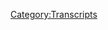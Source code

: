 {{DEFAULTSORT:
    #_TRANSCRIPT_0230C:Obama Deception, Part 3
}}{{Transcript
    | title         = [[230C: Obama Deception, Part 3]]
    | caption       = [https://knowledgefight.libsyn.com/knowledge-fight-obama-deception-part-3 Listen to this episode on Libsyn]
    | episodeNumber = [[230C: Obama Deception, Part 3|230C]]
    | length        = 01:58:42
}}

{{MessageBox
    | header     = Warning: Bot Generated Content
    | text       = This transcript was automatically generated by transcription software and likely contains many mistakes and misattributions. Please check the audio for definitive quotes, attribution, and context.
    | image      = N3yvass4myg91.webp
    | imagewidth = 50px
    | id         = warning
}}

{{TranscriptBlock
    | name      = Unknown Speaker
    | timestamp = 00:00:00.000
    | text      = Andy in Kansas, you're on the air. Thanks for holding
}}

{{TranscriptBlock
    | name      = Unknown Speaker
    | timestamp = 00:00:03.879
    | text      = Hello Alex, I'm a first-time caller. I'm a huge fan. I love your work. I love you. Hey everybody welcome back to knowledge fight
}}

{{TranscriptBlock
    | name      = Unknown Speaker
    | timestamp = 00:00:09.679
    | text      = I'm Dan the other voice you will hear shortly is my co-host Jordan
}}

{{TranscriptBlock
    | name      = Unknown Speaker
    | timestamp = 00:00:13.839
    | text      = We are a couple dudes like to sit around drink novelty beverages and talk a little bit about Alex Jones
}}

{{TranscriptBlock
    | name      = Unknown Speaker
    | timestamp = 00:00:18.440
    | text      = As is the case this week talk a lot about him in particular
}}

{{TranscriptBlock
    | name      = Unknown Speaker
    | timestamp = 00:00:23.039
    | text      = Yeah, the Obama deception is 2009 quote-unquote documentary
}}

{{TranscriptBlock
    | name      = Unknown Speaker
    | timestamp = 00:00:27.620
    | text      = We are here on part three of our investigation of said
}}

{{TranscriptBlock
    | name      = Unknown Speaker
    | timestamp = 00:00:34.000
    | text      = Film and if you're listening to this episode you haven't listened to the other ones
}}

{{TranscriptBlock
    | name      = Unknown Speaker
    | timestamp = 00:00:37.640
    | text      = I recommend, please go back and let's do the other ones
}}

{{TranscriptBlock
    | name      = Unknown Speaker
    | timestamp = 00:00:39.799
    | text      = It'll help it sort of make sense, but not really all that much because this documentary doesn't really make sense at all
}}

{{TranscriptBlock
    | name      = Unknown Speaker
    | timestamp = 00:00:45.759
    | text      = It's one of the it's incredibly difficult for me to cut this into episodes because we just end up
}}

{{TranscriptBlock
    | name      = Unknown Speaker
    | timestamp = 00:00:51.119
    | text      = Jumping off in the middle of one thing he comes back in the other. It's
}}

{{TranscriptBlock
    | name      = Unknown Speaker
    | timestamp = 00:00:54.240
    | text      = There's no there's no segmentation. There's no chapters in this documentary
}}

{{TranscriptBlock
    | name      = Unknown Speaker
    | timestamp = 00:00:59.520
    | text      = So it's a real challenge, and I hope you guys are all enjoying it and keeping it's not
}}

{{TranscriptBlock
    | name      = Unknown Speaker
    | timestamp = 00:01:05.079
    | text      = Whiplash or anything like that, but today we got part three and it's exciting but before we get to that
}}

{{TranscriptBlock
    | name      = Unknown Speaker
    | timestamp = 00:01:11.560
    | text      = I'd like to take a moment to say thank you to some of the people who have signed up and are supporting the show
}}

{{TranscriptBlock
    | name      = Unknown Speaker
    | timestamp = 00:01:16.879
    | text      = So we'd like to give a shout out and thank them first of all like to say thank you to Leslie
}}

{{TranscriptBlock
    | name      = Unknown Speaker
    | timestamp = 00:01:21.900
    | text      = You are now a policy wonk. I'm a policy wonk. Thank you Leslie. Thank you so much. Also. I'd like to say
}}

{{TranscriptBlock
    | name      = Unknown Speaker
    | timestamp = 00:01:28.540
    | text      = Thank you to Robert Robert. Thank you so much. You are now a policy wonk. I'm a policy wonk. Thank you, Robert
}}

{{TranscriptBlock
    | name      = Unknown Speaker
    | timestamp = 00:01:34.799
    | text      = If you'd like to support the show this show is entirely listener supported
}}

{{TranscriptBlock
    | name      = Unknown Speaker
    | timestamp = 00:01:38.579
    | text      = We have no ads nor do I ever think no matter how popular we get anyone would want to advertise on a show
}}

{{TranscriptBlock
    | name      = Unknown Speaker
    | timestamp = 00:01:43.620
    | text      = That's just basically about Alex Jones, and then every now and again
}}

{{TranscriptBlock
    | name      = Unknown Speaker
    | timestamp = 00:01:47.280
    | text      = We talk about space weirdos, but if you'd like to support the show and join up with the folks who are making this possible
}}

{{TranscriptBlock
    | name      = Unknown Speaker
    | timestamp = 00:01:53.040
    | text      = You can do so by going to our website knowledgefight.com
}}

{{TranscriptBlock
    | name      = Unknown Speaker
    | timestamp = 00:01:56.400
    | text      = Clicking that button says support the show we would appreciate it
}}

{{TranscriptBlock
    | name      = Unknown Speaker
    | timestamp = 00:01:59.519
    | text      = Oh so very much, but for now
}}

{{TranscriptBlock
    | name      = Unknown Speaker
    | timestamp = 00:02:01.439
    | text      = Let's jump back into part three of our coverage of the Obama deception if you
}}

{{TranscriptBlock
    | name      = Unknown Speaker
    | timestamp = 00:02:07.079
    | text      = If you recall where we left off the last episode Alex had just got done lying about the Federal Reserve
}}

{{TranscriptBlock
    | name      = Unknown Speaker
    | timestamp = 00:02:13.719
    | text      = And how it's private and I explained why that is a load of bullshit
}}

{{TranscriptBlock
    | name      = Unknown Speaker
    | timestamp = 00:02:19.360
    | text      = And told you how the Federal Reserve System works now
}}

{{TranscriptBlock
    | name      = Unknown Speaker
    | timestamp = 00:02:23.000
    | text      = We'll jump in on a completely different topic that Alex is talking about, but it is just immediately after in the documentary
}}

{{TranscriptBlock
    | name      = Unknown Speaker
    | timestamp = 00:02:31.800
    | text      = I
}}

{{TranscriptBlock
    | name      = Unknown Speaker
    | timestamp = 00:02:32.840
    | text      = Mean can't the what Wall Street has hijacked Washington in broad daylight. Oh, that's right. We were watching a documentary
}}

{{TranscriptBlock
    | name      = Unknown Speaker
    | timestamp = 00:02:38.240
    | text      = I completely forgot for a while. Yeah, yeah status get a haircut
}}

{{TranscriptBlock
    | name      = Unknown Speaker
    | timestamp = 00:02:41.180
    | text      = Every one of his appointments are there to screw the American people
}}

{{TranscriptBlock
    | name      = Unknown Speaker
    | timestamp = 00:02:47.460
    | text      = What do you mean?
}}

{{TranscriptBlock
    | name      = Unknown Speaker
    | timestamp = 00:02:49.099
    | text      = They're all there to screw the American people
}}

{{TranscriptBlock
    | name      = Unknown Speaker
    | timestamp = 00:02:50.900
    | text      = They're all they're all there every single one of them is there to screw the remaining one statement
}}

{{TranscriptBlock
    | name      = Unknown Speaker
    | timestamp = 00:02:56.080
    | text      = Every single one of his appointments are people who are working to bring down the Republic in the Constitution of this country
}}

{{TranscriptBlock
    | name      = Unknown Speaker
    | timestamp = 00:03:03.740
    | text      = If I say things confidently you will believe that a group and trilateral commission member
}}

{{TranscriptBlock
    | name      = Unknown Speaker
    | timestamp = 00:03:09.740
    | text      = So Timothy Geithner is I don't know if he's a member of the Bilderberg group that again is not a designation that actually exists
}}

{{TranscriptBlock
    | name      = Unknown Speaker
    | timestamp = 00:03:17.460
    | text      = Nothing, but he is a member of the Council on Foreign Relations. Alex doesn't have that up on screen. You can see there
}}

{{TranscriptBlock
    | name      = Unknown Speaker
    | timestamp = 00:03:24.219
    | text      = He was a member of the Trilateral Commission, but he left the group when he took a position in the Obama administration
}}

{{TranscriptBlock
    | name      = Unknown Speaker
    | timestamp = 00:03:31.300
    | text      = Secretary of State Hillary Clinton is a Bilderberg and CFR member
}}

{{TranscriptBlock
    | name      = Unknown Speaker
    | timestamp = 00:03:35.460
    | text      = She is also married to Trilateral Commission member William Jefferson Clinton. All right, hold on what that was unnecessary
}}

{{TranscriptBlock
    | name      = Unknown Speaker
    | timestamp = 00:03:43.580
    | text      = There's no evidence that Hillary is a member of Bilderberg because again, that's not a real thing
}}

{{TranscriptBlock
    | name      = Unknown Speaker
    | timestamp = 00:03:47.259
    | text      = Not a thing she attended in 1997 when she was first lady, but there is no evidence
}}

{{TranscriptBlock
    | name      = Unknown Speaker
    | timestamp = 00:03:52.219
    | text      = She attended any other conferences Hillary is listed as a CFR member on Wikipedia
}}

{{TranscriptBlock
    | name      = Unknown Speaker
    | timestamp = 00:03:57.060
    | text      = But there's no citation in their public membership roles on the Council on Foreign Relations
}}

{{TranscriptBlock
    | name      = Unknown Speaker
    | timestamp = 00:04:01.020
    | text      = Relations website. Bill and Chelsea Clinton are listed as members of the Council on Foreign Relations
}}

{{TranscriptBlock
    | name      = Unknown Speaker
    | timestamp = 00:04:06.620
    | text      = But Hillary is not. The Trilateral Commission's member list from this time is also available online and Hillary Clinton is not a member or a
}}

{{TranscriptBlock
    | name      = Unknown Speaker
    | timestamp = 00:04:14.580
    | text      = former member of the Trilateral Commission. That is made up. So
}}

{{TranscriptBlock
    | name      = Unknown Speaker
    | timestamp = 00:04:18.699
    | text      = also
}}

{{TranscriptBlock
    | name      = Unknown Speaker
    | timestamp = 00:04:19.779
    | text      = Come on, man
}}

{{TranscriptBlock
    | name      = Unknown Speaker
    | timestamp = 00:04:21.500
    | text      = His name's Bill Clinton. His name's Bill Clinton. Just call him Bill Clinton.
}}

{{TranscriptBlock
    | name      = Unknown Speaker
    | timestamp = 00:04:26.740
    | text      = So Susan Rice is a member of the Trilateral Commission. She also left when she joined the Obama administration
}}

{{TranscriptBlock
    | name      = Unknown Speaker
    | timestamp = 00:04:32.699
    | text      = Also, why didn't Alex point out that she's also a member of the Council on Foreign Relations?
}}

{{TranscriptBlock
    | name      = Unknown Speaker
    | timestamp = 00:04:36.819
    | text      = What information is he going off of because he's clearly right. That would help him in his fake argument
}}

{{TranscriptBlock
    | name      = Unknown Speaker
    | timestamp = 00:04:42.740
    | text      = She's a member of the CFR too. Put that on there. He doesn't bring it up
}}

{{TranscriptBlock
    | name      = Unknown Speaker
    | timestamp = 00:04:47.019
    | text      = National Security Advisor General James L. Jones. He looks like a bat. He looks like a Trilateral Commission and CFR
}}

{{TranscriptBlock
    | name      = Unknown Speaker
    | timestamp = 00:04:53.100
    | text      = So James L. Jones did attend a Bilderberg meeting in 2005
}}

{{TranscriptBlock
    | name      = Unknown Speaker
    | timestamp = 00:04:57.540
    | text      = But that doesn't make him a member of the group or anything like that
}}

{{TranscriptBlock
    | name      = Unknown Speaker
    | timestamp = 00:05:00.300
    | text      = There's no evidence that he's a member of the CFR, but there is a James R. Jones that is so maybe Alex mixed that up
}}

{{TranscriptBlock
    | name      = Unknown Speaker
    | timestamp = 00:05:06.980
    | text      = Much like Tim Geithner and Susan Rice. That is exactly like saying that
}}

{{TranscriptBlock
    | name      = Unknown Speaker
    | timestamp = 00:05:12.220
    | text      = General James L. Jones was the bad guy in
}}

{{TranscriptBlock
    | name      = Unknown Speaker
    | timestamp = 00:05:15.699
    | text      = 2018. Sorry, sorry, sorry. I'm sorry. I was making a Conan the Barbarian reference. I thought you were going to James Earl Jones.
}}

{{TranscriptBlock
    | name      = Unknown Speaker
    | timestamp = 00:05:25.139
    | text      = It's Conan the Barbarian. God damn it, dad.
}}

{{TranscriptBlock
    | name      = Unknown Speaker
    | timestamp = 00:05:28.540
    | text      = Sorry. God damn it. Sorry. Wait, did you think James Earl Jones was a writer on The Simpsons? James L. Brooks. Oh, okay
}}

{{TranscriptBlock
    | name      = Unknown Speaker
    | timestamp = 00:05:34.660
    | text      = Our references just hit each other like cars that hit in a T-bone.
}}

{{TranscriptBlock
    | name      = Unknown Speaker
    | timestamp = 00:05:45.860
    | text      = So there's no evidence he's a member of CFR. Like I said, James R. Jones
}}

{{TranscriptBlock
    | name      = Unknown Speaker
    | timestamp = 00:05:50.740
    | text      = But much like Tim Geithner and Susan Rice, Jones was previously a member of the Trilateral Commission
}}

{{TranscriptBlock
    | name      = Unknown Speaker
    | timestamp = 00:05:55.740
    | text      = But left the position when he became Obama's National Security Advisor or before
}}

{{TranscriptBlock
    | name      = Unknown Speaker
    | timestamp = 00:06:00.540
    | text      = Deputy National Security Advisor Thomas Donnellan, Trilateral Commission, CFR.
}}

{{TranscriptBlock
    | name      = Unknown Speaker
    | timestamp = 00:06:08.500
    | text      = So he says Trilateral Commission is not on the screen.
}}

{{TranscriptBlock
    | name      = Unknown Speaker
    | timestamp = 00:06:10.500
    | text      = Wait, but he doesn't have it on the screen.
}}

{{TranscriptBlock
    | name      = Unknown Speaker
    | timestamp = 00:06:12.500
    | text      = No, the card is wrong. I don't know. Anyway, Thomas Donnellan was definitely-
}}

{{TranscriptBlock
    | name      = Unknown Speaker
    | timestamp = 00:06:16.500
    | text      = Who made this shit?
}}

{{TranscriptBlock
    | name      = Unknown Speaker
    | timestamp = 00:06:18.500
    | text      = Thomas Donnellan was definitely a member of the CFR. Not sure if he was a Trilateral Commission member.
}}

{{TranscriptBlock
    | name      = Unknown Speaker
    | timestamp = 00:06:24.500
    | text      = Oh, I'm sorry. He was formerly one. Again, like a lot of these people, he was formerly one.
}}

{{TranscriptBlock
    | name      = Unknown Speaker
    | timestamp = 00:06:29.540
    | text      = I don't think it means anything though. Like I say, I don't know. My notes are a mess.
}}

{{TranscriptBlock
    | name      = Unknown Speaker
    | timestamp = 00:06:37.540
    | text      = I don't know why. I start editorializing at a certain point. I read this sentence like I think it's important, but it's just, I don't think this means anything.
}}

{{TranscriptBlock
    | name      = Unknown Speaker
    | timestamp = 00:06:45.540
    | text      = How many more minutes before we just get all of your notes saying-
}}

{{TranscriptBlock
    | name      = Unknown Speaker
    | timestamp = 00:06:49.540
    | text      = Fuck this.
}}

{{TranscriptBlock
    | name      = Unknown Speaker
    | timestamp = 00:06:51.540
    | text      = No, no, no. All work and no play makes Jack a dull boy.
}}

{{TranscriptBlock
    | name      = Unknown Speaker
    | timestamp = 00:06:55.540
    | text      = No, there is going to be a point where I'm like, fuck this, this documentary doesn't mean anything. Here's what I want to talk about.
}}

{{TranscriptBlock
    | name      = Unknown Speaker
    | timestamp = 00:07:02.540
    | text      = So look forward to that.
}}

{{TranscriptBlock
    | name      = Unknown Speaker
    | timestamp = 00:07:04.540
    | text      = But this is the closest of all these people that Alex ends up listing. It's closest to real.
}}

{{TranscriptBlock
    | name      = Unknown Speaker
    | timestamp = 00:07:10.540
    | text      = Because he was a member of the CFR and he was a member of Trilateral Commission. But at the same time, he messed up the visual card.
}}

{{TranscriptBlock
    | name      = Unknown Speaker
    | timestamp = 00:07:17.540
    | text      = The title card is trouble.
}}

{{TranscriptBlock
    | name      = Unknown Speaker
    | timestamp = 00:07:19.540
    | text      = Special State Department Envoy-
}}

{{TranscriptBlock
    | name      = Unknown Speaker
    | timestamp = 00:07:21.540
    | text      = Boo! Boo!
}}

{{TranscriptBlock
    | name      = Unknown Speaker
    | timestamp = 00:07:24.540
    | text      = Fuck that guy!
}}

{{TranscriptBlock
    | name      = Unknown Speaker
    | timestamp = 00:07:26.540
    | text      = So Henry-
}}

{{TranscriptBlock
    | name      = Unknown Speaker
    | timestamp = 00:07:27.540
    | text      = Kissinger my ass!
}}

{{TranscriptBlock
    | name      = Unknown Speaker
    | timestamp = 00:07:29.540
    | text      = Henry Kissinger probably was all of those things. There's some debate whether or not he's still a member of the CFR.
}}

{{TranscriptBlock
    | name      = Unknown Speaker
    | timestamp = 00:07:36.540
    | text      = There's talk that he had left. It's unclear to me at this point. But the problem is that he wasn't part of the Obama administration.
}}

{{TranscriptBlock
    | name      = Unknown Speaker
    | timestamp = 00:07:44.540
    | text      = He wasn't special envoy.
}}

{{TranscriptBlock
    | name      = Unknown Speaker
    | timestamp = 00:07:45.540
    | text      = Not at all.
}}

{{TranscriptBlock
    | name      = Unknown Speaker
    | timestamp = 00:07:46.540
    | text      = You can find a list of all of Obama's special envoys. Kissinger wasn't one of them. He wasn't a part of the Obama administration at all.
}}

{{TranscriptBlock
    | name      = Unknown Speaker
    | timestamp = 00:07:51.540
    | text      = Why even throw Kissinger in there?
}}

{{TranscriptBlock
    | name      = Unknown Speaker
    | timestamp = 00:07:53.540
    | text      = Because he's one of his big bad guys.
}}

{{TranscriptBlock
    | name      = Unknown Speaker
    | timestamp = 00:07:55.540
    | text      = Yeah I know but Kissinger has so many other big bad guy things about him. Like he is genuinely evil.
}}

{{TranscriptBlock
    | name      = Unknown Speaker
    | timestamp = 00:08:02.540
    | text      = Because Alex doesn't care about those things.
}}

{{TranscriptBlock
    | name      = Unknown Speaker
    | timestamp = 00:08:04.540
    | text      = You could do a laundry list of his evil shit.
}}

{{TranscriptBlock
    | name      = Unknown Speaker
    | timestamp = 00:08:06.540
    | text      = He doesn't care about those things. They were done to brown people in third world countries. He doesn't give a shit about that.
}}

{{TranscriptBlock
    | name      = Unknown Speaker
    | timestamp = 00:08:11.540
    | text      = Fair enough.
}}

{{TranscriptBlock
    | name      = Unknown Speaker
    | timestamp = 00:08:12.540
    | text      = Anyway.
}}

{{TranscriptBlock
    | name      = Unknown Speaker
    | timestamp = 00:08:13.540
    | text      = But god you could just- like why not- get rid of a couple of these guys.
}}

{{TranscriptBlock
    | name      = Unknown Speaker
    | timestamp = 00:08:17.540
    | text      = Like okay get rid of Susan Rice. You don't need her. Put another title card of the evil shit that Kissinger is done.
}}

{{TranscriptBlock
    | name      = Unknown Speaker
    | timestamp = 00:08:23.540
    | text      = But because she's the person who went to the U.N.
}}

{{TranscriptBlock
    | name      = Unknown Speaker
    | timestamp = 00:08:27.540
    | text      = Yeah she's the U.N.
}}

{{TranscriptBlock
    | name      = Unknown Speaker
    | timestamp = 00:08:28.540
    | text      = It's important that he points out that the U.N. person is.
}}

{{TranscriptBlock
    | name      = Unknown Speaker
    | timestamp = 00:08:30.540
    | text      = The U.N. has to be evil. Yeah yeah yeah. I gotcha.
}}

{{TranscriptBlock
    | name      = Unknown Speaker
    | timestamp = 00:08:32.539
    | text      = Chairman Economic Recovery Committee. Paul Volcker. Bilderberg Group. Trilateral Commission. Council on Foreign Relations.
}}

{{TranscriptBlock
    | name      = Unknown Speaker
    | timestamp = 00:08:40.539
    | text      = This is the first one that Alex is almost entirely right about.
}}

{{TranscriptBlock
    | name      = Unknown Speaker
    | timestamp = 00:08:44.539
    | text      = He is all three of those things.
}}

{{TranscriptBlock
    | name      = Unknown Speaker
    | timestamp = 00:08:46.539
    | text      = Oh okay cool.
}}

{{TranscriptBlock
    | name      = Unknown Speaker
    | timestamp = 00:08:47.539
    | text      = Absolutely. At some point in his life he was all three of those things.
}}

{{TranscriptBlock
    | name      = Unknown Speaker
    | timestamp = 00:08:49.539
    | text      = But why doesn't Alex point out that he was a founding member of the Trilateral Commission?
}}

{{TranscriptBlock
    | name      = Unknown Speaker
    | timestamp = 00:08:54.539
    | text      = Oh that seems really important.
}}

{{TranscriptBlock
    | name      = Unknown Speaker
    | timestamp = 00:08:55.539
    | text      = Seems like he should regain.
}}

{{TranscriptBlock
    | name      = Unknown Speaker
    | timestamp = 00:08:56.539
    | text      = That seems like number one.
}}

{{TranscriptBlock
    | name      = Unknown Speaker
    | timestamp = 00:08:57.539
    | text      = He's one of the first.
}}

{{TranscriptBlock
    | name      = Unknown Speaker
    | timestamp = 00:08:58.539
    | text      = He should have been the first one on this whole fucking list.
}}

{{TranscriptBlock
    | name      = Unknown Speaker
    | timestamp = 00:09:01.539
    | text      = Well Chairman Economic Recovery Committee isn't as impressive as Secretary of State.
}}

{{TranscriptBlock
    | name      = Unknown Speaker
    | timestamp = 00:09:05.539
    | text      = Yeah yeah yeah. But if- okay. So if I'm organizing this I want founding member first.
}}

{{TranscriptBlock
    | name      = Unknown Speaker
    | timestamp = 00:09:11.539
    | text      = And then that builds up as you get more cachet throughout the rest of them.
}}

{{TranscriptBlock
    | name      = Unknown Speaker
    | timestamp = 00:09:15.539
    | text      = The Trilateral Commission is evil. He was one of the first people in it.
}}

{{TranscriptBlock
    | name      = Unknown Speaker
    | timestamp = 00:09:18.539
    | text      = Exactly.
}}

{{TranscriptBlock
    | name      = Unknown Speaker
    | timestamp = 00:09:19.539
    | text      = He's the most evil.
}}

{{TranscriptBlock
    | name      = Unknown Speaker
    | timestamp = 00:09:20.539
    | text      = Exactly. So you throw him in there up top and then you're like oh and see he's in like this Economic Recovery Committee.
}}

{{TranscriptBlock
    | name      = Unknown Speaker
    | timestamp = 00:09:26.539
    | text      = That doesn't sound too evil. You know that doesn't sound like he has too much power.
}}

{{TranscriptBlock
    | name      = Unknown Speaker
    | timestamp = 00:09:30.539
    | text      = And then because he founded the thing then you start bringing in Susan Rice.
}}

{{TranscriptBlock
    | name      = Unknown Speaker
    | timestamp = 00:09:34.539
    | text      = Oh she's the ambassador to the U.N. That's not that big a deal.
}}

{{TranscriptBlock
    | name      = Unknown Speaker
    | timestamp = 00:09:37.539
    | text      = He was also-
}}

{{TranscriptBlock
    | name      = Unknown Speaker
    | timestamp = 00:09:38.539
    | text      = Oh she's just an ambassador. And then you bring in Tim Geithner and you're like oh shit this is the guy.
}}

{{TranscriptBlock
    | name      = Unknown Speaker
    | timestamp = 00:09:41.539
    | text      = And then you bring him back. You punch it through man.
}}

{{TranscriptBlock
    | name      = Unknown Speaker
    | timestamp = 00:09:44.539
    | text      = He was also a former head of- chairman of the Federal Reserve.
}}

{{TranscriptBlock
    | name      = Unknown Speaker
    | timestamp = 00:09:47.539
    | text      = See.
}}

{{TranscriptBlock
    | name      = Unknown Speaker
    | timestamp = 00:09:48.539
    | text      = And in his role as the Economic Recovery chairperson he felt that Tim Geithner was being real fucking rude to him.
}}

{{TranscriptBlock
    | name      = Unknown Speaker
    | timestamp = 00:09:56.539
    | text      = And keeping him isolated from meetings which I would think Alex would be super thrilled about.
}}

{{TranscriptBlock
    | name      = Unknown Speaker
    | timestamp = 00:10:00.539
    | text      = The idea that Tim Geithner is like no no no Paul Volkart get out of here.
}}

{{TranscriptBlock
    | name      = Unknown Speaker
    | timestamp = 00:10:04.539
    | text      = Yeah but petty squabbles aren't really Alex's thing.
}}

{{TranscriptBlock
    | name      = Unknown Speaker
    | timestamp = 00:10:06.539
    | text      = He loves palace entry.
}}

{{TranscriptBlock
    | name      = Unknown Speaker
    | timestamp = 00:10:08.539
    | text      = The Director of National Intelligence, Admiral Dennis C. Blair.
}}

{{TranscriptBlock
    | name      = Unknown Speaker
    | timestamp = 00:10:14.539
    | text      = Bilderberg Group, Trilateral Commission, CFR.
}}

{{TranscriptBlock
    | name      = Unknown Speaker
    | timestamp = 00:10:18.539
    | text      = Wait did he say Director of National Intelligence?
}}

{{TranscriptBlock
    | name      = Unknown Speaker
    | timestamp = 00:10:21.539
    | text      = The screen says-
}}

{{TranscriptBlock
    | name      = Unknown Speaker
    | timestamp = 00:10:22.539
    | text      = On the screen says Director of National Security.
}}

{{TranscriptBlock
    | name      = Unknown Speaker
    | timestamp = 00:10:24.539
    | text      = That's a problem.
}}

{{TranscriptBlock
    | name      = Unknown Speaker
    | timestamp = 00:10:25.539
    | text      = Alright.
}}

{{TranscriptBlock
    | name      = Unknown Speaker
    | timestamp = 00:10:26.539
    | text      = So the issue is-
}}

{{TranscriptBlock
    | name      = Unknown Speaker
    | timestamp = 00:10:27.539
    | text      = You know you're- you know you're not making this live right?
}}

{{TranscriptBlock
    | name      = Unknown Speaker
    | timestamp = 00:10:32.539
    | text      = Yeah.
}}

{{TranscriptBlock
    | name      = Unknown Speaker
    | timestamp = 00:10:33.539
    | text      = Like he knows he's not live.
}}

{{TranscriptBlock
    | name      = Unknown Speaker
    | timestamp = 00:10:34.539
    | text      = He basically was.
}}

{{TranscriptBlock
    | name      = Unknown Speaker
    | timestamp = 00:10:35.539
    | text      = I mean he rushed this to Prince so fast.
}}

{{TranscriptBlock
    | name      = Unknown Speaker
    | timestamp = 00:10:37.539
    | text      = Yeah but I mean you could at least watch it one time before you throw it out.
}}

{{TranscriptBlock
    | name      = Unknown Speaker
    | timestamp = 00:10:41.539
    | text      = Do QA work at all.
}}

{{TranscriptBlock
    | name      = Unknown Speaker
    | timestamp = 00:10:43.539
    | text      = This is insane.
}}

{{TranscriptBlock
    | name      = Unknown Speaker
    | timestamp = 00:10:44.539
    | text      = The voiceover is correct.
}}

{{TranscriptBlock
    | name      = Unknown Speaker
    | timestamp = 00:10:45.539
    | text      = He was the Director of National Intelligence.
}}

{{TranscriptBlock
    | name      = Unknown Speaker
    | timestamp = 00:10:48.539
    | text      = The screen is wrong.
}}

{{TranscriptBlock
    | name      = Unknown Speaker
    | timestamp = 00:10:49.539
    | text      = Director of National Security is the guy we talked about earlier, James L. James.
}}

{{TranscriptBlock
    | name      = Unknown Speaker
    | timestamp = 00:10:52.539
    | text      = Yeah exactly.
}}

{{TranscriptBlock
    | name      = Unknown Speaker
    | timestamp = 00:10:53.539
    | text      = So this is sloppy as fuck.
}}

{{TranscriptBlock
    | name      = Unknown Speaker
    | timestamp = 00:10:55.539
    | text      = Darth Vader.
}}

{{TranscriptBlock
    | name      = Unknown Speaker
    | timestamp = 00:10:56.539
    | text      = Dennis Blair is not a member of the CFR.
}}

{{TranscriptBlock
    | name      = Unknown Speaker
    | timestamp = 00:10:59.539
    | text      = He was a former member of the Trilateral Commission and there's no evidence he's ever been to Bilderberg.
}}

{{TranscriptBlock
    | name      = Unknown Speaker
    | timestamp = 00:11:03.539
    | text      = Secretary of Defense Robert Gates.
}}

{{TranscriptBlock
    | name      = Unknown Speaker
    | timestamp = 00:11:07.539
    | text      = Boo!
}}

{{TranscriptBlock
    | name      = Unknown Speaker
    | timestamp = 00:11:08.539
    | text      = Fuck that guy!
}}

{{TranscriptBlock
    | name      = Unknown Speaker
    | timestamp = 00:11:10.539
    | text      = Boo!
}}

{{TranscriptBlock
    | name      = Unknown Speaker
    | timestamp = 00:11:11.539
    | text      = Robert Gates was appointed by Bush.
}}

{{TranscriptBlock
    | name      = Unknown Speaker
    | timestamp = 00:11:13.539
    | text      = He's a member of the CFR.
}}

{{TranscriptBlock
    | name      = Unknown Speaker
    | timestamp = 00:11:15.539
    | text      = He was not a member of the Trilateral Commission.
}}

{{TranscriptBlock
    | name      = Unknown Speaker
    | timestamp = 00:11:17.539
    | text      = The only source I can find that says he was a Bilderberg attendee is a post on the New American website that says,
}}

{{TranscriptBlock
    | name      = Unknown Speaker
    | timestamp = 00:11:23.539
    | text      = quote, not on the public list but spotted at the conference according to unconfirmed reports from correspondents in St. Mortise was Secretary of Defense Robert Gates.
}}

{{TranscriptBlock
    | name      = Unknown Speaker
    | timestamp = 00:11:33.539
    | text      = Nothing more reliable than unconfirmed reports.
}}

{{TranscriptBlock
    | name      = Unknown Speaker
    | timestamp = 00:11:35.539
    | text      = The word correspondence is a hyperlink that leads to an Infowars story that says, quote, Infowars reporters Aaron Dykes and Paul Joseph Watson have received confirmation from an inside source that five other influential people who were not named on the official attendee list are in attendance at Bilderberg Conference 2011.
}}

{{TranscriptBlock
    | name      = Unknown Speaker
    | timestamp = 00:11:52.539
    | text      = So even in their five other people they're not named.
}}

{{TranscriptBlock
    | name      = Unknown Speaker
    | timestamp = 00:11:55.539
    | text      = There's no proof, there's no documentation, just a supposed inside source who is obviously Daniel Estelen.
}}

{{TranscriptBlock
    | name      = Unknown Speaker
    | timestamp = 00:12:01.539
    | text      = Plus this is from 2011, two years after this documentary came out.
}}

{{TranscriptBlock
    | name      = Unknown Speaker
    | timestamp = 00:12:05.539
    | text      = Oh boy.
}}

{{TranscriptBlock
    | name      = Unknown Speaker
    | timestamp = 00:12:06.539
    | text      = So who gives a shit?
}}

{{TranscriptBlock
    | name      = Unknown Speaker
    | timestamp = 00:12:07.539
    | text      = These guys.
}}

{{TranscriptBlock
    | name      = Unknown Speaker
    | timestamp = 00:12:08.539
    | text      = Deputy Secretary of State James Steinberg, Bilderberg Group, Trilateral Commission, CFR.
}}

{{TranscriptBlock
    | name      = Unknown Speaker
    | timestamp = 00:12:16.539
    | text      = James Steinberg is a CFR member and he's participated in multiple Bilderberg conferences, that's for damn sure.
}}

{{TranscriptBlock
    | name      = Unknown Speaker
    | timestamp = 00:12:22.539
    | text      = He was a former member of the Trilateral Commission but left before joining the Obama administration.
}}

{{TranscriptBlock
    | name      = Unknown Speaker
    | timestamp = 00:12:27.539
    | text      = Right.
}}

{{TranscriptBlock
    | name      = Unknown Speaker
    | timestamp = 00:12:28.539
    | text      = State Department Special Envoy Richard Haass, Bilderberg Group, Trilateral Commission, and President of the CFR.
}}

{{TranscriptBlock
    | name      = Unknown Speaker
    | timestamp = 00:12:37.539
    | text      = Haass was a special envoy to Northern Ireland from 2001 to 2003.
}}

{{TranscriptBlock
    | name      = Unknown Speaker
    | timestamp = 00:12:43.539
    | text      = It doesn't get more powerful than the special envoy to Northern Ireland.
}}

{{TranscriptBlock
    | name      = Unknown Speaker
    | timestamp = 00:12:47.539
    | text      = But he had no position in the Obama administration.
}}

{{TranscriptBlock
    | name      = Unknown Speaker
    | timestamp = 00:12:50.539
    | text      = He couldn't be the president of the CFR and even endorse Obama because the group takes a firmly anti-partisan position.
}}

{{TranscriptBlock
    | name      = Unknown Speaker
    | timestamp = 00:12:56.539
    | text      = He's a member of the Trilateral Commission.
}}

{{TranscriptBlock
    | name      = Unknown Speaker
    | timestamp = 00:12:58.539
    | text      = The Hill reported that Haass was at Bilderberg in 2005 but who gives a shit?
}}

{{TranscriptBlock
    | name      = Unknown Speaker
    | timestamp = 00:13:02.539
    | text      = Haass is lying about him having a position in the Obama administration so none of the rest of them can matter.
}}

{{TranscriptBlock
    | name      = Unknown Speaker
    | timestamp = 00:13:06.539
    | text      = So who gives a fuck?
}}

{{TranscriptBlock
    | name      = Unknown Speaker
    | timestamp = 00:13:07.539
    | text      = Yeah, who cares?
}}

{{TranscriptBlock
    | name      = Unknown Speaker
    | timestamp = 00:13:08.539
    | text      = Obama Presidential Advisor Alan Greenspan, Bilderberg Group, Trilateral Commission, CFR.
}}

{{TranscriptBlock
    | name      = Unknown Speaker
    | timestamp = 00:13:16.539
    | text      = Alan Greenspan is a member of the CFR. He's not a member of the Trilateral Commission.
}}

{{TranscriptBlock
    | name      = Unknown Speaker
    | timestamp = 00:13:21.539
    | text      = He apparently attended Bilderberg in 2002.
}}

{{TranscriptBlock
    | name      = Unknown Speaker
    | timestamp = 00:13:23.539
    | text      = More importantly though, he wasn't one of Obama's advisors.
}}

{{TranscriptBlock
    | name      = Unknown Speaker
    | timestamp = 00:13:27.539
    | text      = On the campaign trail, Obama was super critical of Greenspan's policies as the chairman of the Federal Reserve until 2006.
}}

{{TranscriptBlock
    | name      = Unknown Speaker
    | timestamp = 00:13:32.539
    | text      = I can't think of any. Wait, why?
}}

{{TranscriptBlock
    | name      = Unknown Speaker
    | timestamp = 00:13:34.539
    | text      = Because he presided over the dot-com bubble, the period where the groundwork needed to create the subprime mortgage crisis was created.
}}

{{TranscriptBlock
    | name      = Unknown Speaker
    | timestamp = 00:13:41.539
    | text      = You're just, now you're, what, are you mad at Ayn Rand?
}}

{{TranscriptBlock
    | name      = Unknown Speaker
    | timestamp = 00:13:43.539
    | text      = There's so many articles you can find online about Obama being fucking harshly critical of Alan Greenspan.
}}

{{TranscriptBlock
    | name      = Unknown Speaker
    | timestamp = 00:13:50.539
    | text      = No. Nobody could criticize Alan Greenspan.
}}

{{TranscriptBlock
    | name      = Unknown Speaker
    | timestamp = 00:13:53.539
    | text      = Even if he were an advisor for Obama, shouldn't Alex like that?
}}

{{TranscriptBlock
    | name      = Unknown Speaker
    | timestamp = 00:13:58.539
    | text      = Alan Greenspan was a free market kind of guy who hated raising taxes and hate, like, loved the absence of government regulation.
}}

{{TranscriptBlock
    | name      = Unknown Speaker
    | timestamp = 00:14:05.539
    | text      = Yeah.
}}

{{TranscriptBlock
    | name      = Unknown Speaker
    | timestamp = 00:14:06.539
    | text      = That should be, like,
}}

{{TranscriptBlock
    | name      = Unknown Speaker
    | timestamp = 00:14:07.539
    | text      = Again, Ayn Rand.
}}

{{TranscriptBlock
    | name      = Unknown Speaker
    | timestamp = 00:14:08.539
    | text      = If there is someone who should run the Fed that Alex likes, it would be Alan Greenspan.
}}

{{TranscriptBlock
    | name      = Unknown Speaker
    | timestamp = 00:14:13.539
    | text      = Yep.
}}

{{TranscriptBlock
    | name      = Unknown Speaker
    | timestamp = 00:14:14.539
    | text      = He should love the idea that he's an advisor for Obama, but he wasn't.
}}

{{TranscriptBlock
    | name      = Unknown Speaker
    | timestamp = 00:14:17.539
    | text      = Yeah, but he's, here's the thing, all right?
}}

{{TranscriptBlock
    | name      = Unknown Speaker
    | timestamp = 00:14:20.539
    | text      = Alan Greenspan, sure, he did all the stuff that Alex wants him to do.
}}

{{TranscriptBlock
    | name      = Unknown Speaker
    | timestamp = 00:14:25.539
    | text      = But that stuff turned out bad.
}}

{{TranscriptBlock
    | name      = Unknown Speaker
    | timestamp = 00:14:28.539
    | text      = Oh, sure.
}}

{{TranscriptBlock
    | name      = Unknown Speaker
    | timestamp = 00:14:29.539
    | text      = So Alan Greenspan is bad.
}}

{{TranscriptBlock
    | name      = Unknown Speaker
    | timestamp = 00:14:31.539
    | text      = Bad, bad. He's a bad boy.
}}

{{TranscriptBlock
    | name      = Unknown Speaker
    | timestamp = 00:14:32.539
    | text      = Right.
}}

{{TranscriptBlock
    | name      = Unknown Speaker
    | timestamp = 00:14:33.539
    | text      = But not the things that he believes that he then followed up on that made everything turn bad.
}}

{{TranscriptBlock
    | name      = Unknown Speaker
    | timestamp = 00:14:39.539
    | text      = We're running into a little bit of an issue with letting the outcome dictate your principles.
}}

{{TranscriptBlock
    | name      = Unknown Speaker
    | timestamp = 00:14:45.539
    | text      = Exactly.
}}

{{TranscriptBlock
    | name      = Unknown Speaker
    | timestamp = 00:14:46.539
    | text      = And how that's not a good idea.
}}

{{TranscriptBlock
    | name      = Unknown Speaker
    | timestamp = 00:14:47.539
    | text      = No. It's a bad idea.
}}

{{TranscriptBlock
    | name      = Unknown Speaker
    | timestamp = 00:14:48.539
    | text      = Because you look like a fucking idiot.
}}

{{TranscriptBlock
    | name      = Unknown Speaker
    | timestamp = 00:14:49.539
    | text      = You're an idiot.
}}

{{TranscriptBlock
    | name      = Unknown Speaker
    | timestamp = 00:14:50.539
    | text      = State Department Special Envoy Richard C. Holbrook, Bilderberg, Trilateral, CFR.
}}

{{TranscriptBlock
    | name      = Unknown Speaker
    | timestamp = 00:14:57.539
    | text      = Are we just listing names?
}}

{{TranscriptBlock
    | name      = Unknown Speaker
    | timestamp = 00:14:58.539
    | text      = Yep.
}}

{{TranscriptBlock
    | name      = Unknown Speaker
    | timestamp = 00:14:59.539
    | text      = Finally, Alex is right about someone being a Bilderberg member, because Richard-
}}

{{TranscriptBlock
    | name      = Unknown Speaker
    | timestamp = 00:15:03.539
    | text      = Oh, he's on the steering committee.
}}

{{TranscriptBlock
    | name      = Unknown Speaker
    | timestamp = 00:15:04.539
    | text      = He's on the steering committee.
}}

{{TranscriptBlock
    | name      = Unknown Speaker
    | timestamp = 00:15:05.539
    | text      = Hey, how about that?
}}

{{TranscriptBlock
    | name      = Unknown Speaker
    | timestamp = 00:15:06.539
    | text      = Hey, bam it.
}}

{{TranscriptBlock
    | name      = Unknown Speaker
    | timestamp = 00:15:07.539
    | text      = Hey, da da da da da da da.
}}

{{TranscriptBlock
    | name      = Unknown Speaker
    | timestamp = 00:15:08.539
    | text      = Bring out the clowns.
}}

{{TranscriptBlock
    | name      = Unknown Speaker
    | timestamp = 00:15:11.539
    | text      = Oh, shit, there was just a lot of balloons dropped in here.
}}

{{TranscriptBlock
    | name      = Unknown Speaker
    | timestamp = 00:15:13.539
    | text      = He struck out, like, ten times, but then he got one right.
}}

{{TranscriptBlock
    | name      = Unknown Speaker
    | timestamp = 00:15:17.539
    | text      = He left-
}}

{{TranscriptBlock
    | name      = Unknown Speaker
    | timestamp = 00:15:18.539
    | text      = Oh, Casey at the bat all over again.
}}

{{TranscriptBlock
    | name      = Unknown Speaker
    | timestamp = 00:15:19.539
    | text      = He left the Trilateral Committee by this point, and he's been a CFR member since at least
}}

{{TranscriptBlock
    | name      = Unknown Speaker
    | timestamp = 00:15:24.539
    | text      = 2003.
}}

{{TranscriptBlock
    | name      = Unknown Speaker
    | timestamp = 00:15:25.539
    | text      = I know that because the CFR, which is so fucking secretive, that they put out a press release
}}

{{TranscriptBlock
    | name      = Unknown Speaker
    | timestamp = 00:15:30.539
    | text      = announcing his membership, complete with a date line at the top and the contact information
}}

{{TranscriptBlock
    | name      = Unknown Speaker
    | timestamp = 00:15:34.539
    | text      = of the Director of Communications for the Council of Foreign Relations.
}}

{{TranscriptBlock
    | name      = Unknown Speaker
    | timestamp = 00:15:38.539
    | text      = Obama appointed him as a, quote, special representative for Afghanistan and Pakistan, where he advocated
}}

{{TranscriptBlock
    | name      = Unknown Speaker
    | timestamp = 00:15:44.539
    | text      = for such nefarious globalist plots as focusing on, quote, boosting the agriculture sector
}}

{{TranscriptBlock
    | name      = Unknown Speaker
    | timestamp = 00:15:50.539
    | text      = in Afghanistan.
}}

{{TranscriptBlock
    | name      = Unknown Speaker
    | timestamp = 00:15:52.539
    | text      = Holbrooke is a lifelong diplomat, so the post really makes sense.
}}

{{TranscriptBlock
    | name      = Unknown Speaker
    | timestamp = 00:15:56.539
    | text      = I'm not going to argue with it.
}}

{{TranscriptBlock
    | name      = Unknown Speaker
    | timestamp = 00:15:58.539
    | text      = Holbrooke was ultimately ineffective in his position, and he died about a year later after
}}

{{TranscriptBlock
    | name      = Unknown Speaker
    | timestamp = 00:16:01.539
    | text      = he was put in the post.
}}

{{TranscriptBlock
    | name      = Unknown Speaker
    | timestamp = 00:16:02.539
    | text      = His last words to his doctor were- this was kind of joking around with the doctor, but
}}

{{TranscriptBlock
    | name      = Unknown Speaker
    | timestamp = 00:16:07.539
    | text      = it's so adorable.
}}

{{TranscriptBlock
    | name      = Unknown Speaker
    | timestamp = 00:16:08.539
    | text      = These were his last words.
}}

{{TranscriptBlock
    | name      = Unknown Speaker
    | timestamp = 00:16:10.539
    | text      = He said to the doctor, quote, you've got to end this war in Afghanistan.
}}

{{TranscriptBlock
    | name      = Unknown Speaker
    | timestamp = 00:16:16.539
    | text      = I love that.
}}

{{TranscriptBlock
    | name      = Unknown Speaker
    | timestamp = 00:16:18.539
    | text      = That's pretty great.
}}

{{TranscriptBlock
    | name      = Unknown Speaker
    | timestamp = 00:16:19.539
    | text      = You get a lot of points if your last words are that fucking great.
}}

{{TranscriptBlock
    | name      = Unknown Speaker
    | timestamp = 00:16:22.539
    | text      = Sure.
}}

{{TranscriptBlock
    | name      = Unknown Speaker
    | timestamp = 00:16:23.539
    | text      = Or like Ernest.
}}

{{TranscriptBlock
    | name      = Unknown Speaker
    | timestamp = 00:16:24.539
    | text      = Ernest P. Whirl is last words.
}}

{{TranscriptBlock
    | name      = Unknown Speaker
    | timestamp = 00:16:26.539
    | text      = Tell the kids not to smoke.
}}

{{TranscriptBlock
    | name      = Unknown Speaker
    | timestamp = 00:16:27.539
    | text      = Exactly.
}}

{{TranscriptBlock
    | name      = Unknown Speaker
    | timestamp = 00:16:28.539
    | text      = That sort of thing.
}}

{{TranscriptBlock
    | name      = Unknown Speaker
    | timestamp = 00:16:29.539
    | text      = Yeah, yeah, yeah.
}}

{{TranscriptBlock
    | name      = Unknown Speaker
    | timestamp = 00:16:30.539
    | text      = Using your last words to try and make the world better.
}}

{{TranscriptBlock
    | name      = Unknown Speaker
    | timestamp = 00:16:33.539
    | text      = Yeah, it's fun.
}}

{{TranscriptBlock
    | name      = Unknown Speaker
    | timestamp = 00:16:35.539
    | text      = And the list goes on and on.
}}

{{TranscriptBlock
    | name      = Unknown Speaker
    | timestamp = 00:16:37.539
    | text      = Oh, does it?
}}

{{TranscriptBlock
    | name      = Unknown Speaker
    | timestamp = 00:16:38.539
    | text      = Does it?
}}

{{TranscriptBlock
    | name      = Unknown Speaker
    | timestamp = 00:16:42.539
    | text      = That's it.
}}

{{TranscriptBlock
    | name      = Unknown Speaker
    | timestamp = 00:16:43.539
    | text      = That's his list.
}}

{{TranscriptBlock
    | name      = Unknown Speaker
    | timestamp = 00:16:44.539
    | text      = That was 13 people, and there's serious problems with that list.
}}

{{TranscriptBlock
    | name      = Unknown Speaker
    | timestamp = 00:16:48.539
    | text      = Three of the people that he listed in that group are not even in the Obama administration
}}

{{TranscriptBlock
    | name      = Unknown Speaker
    | timestamp = 00:16:53.539
    | text      = at all.
}}

{{TranscriptBlock
    | name      = Unknown Speaker
    | timestamp = 00:16:54.539
    | text      = Right, so that brings us down to ten.
}}

{{TranscriptBlock
    | name      = Unknown Speaker
    | timestamp = 00:16:55.539
    | text      = Alex is claiming that they are.
}}

{{TranscriptBlock
    | name      = Unknown Speaker
    | timestamp = 00:16:56.539
    | text      = That brings us down to ten.
}}

{{TranscriptBlock
    | name      = Unknown Speaker
    | timestamp = 00:16:57.539
    | text      = One of them is given the wrong title on screen, so Alex doesn't know what his job is.
}}

{{TranscriptBlock
    | name      = Unknown Speaker
    | timestamp = 00:17:01.539
    | text      = That gives us nine.
}}

{{TranscriptBlock
    | name      = Unknown Speaker
    | timestamp = 00:17:02.539
    | text      = One of them was appointed by Bush.
}}

{{TranscriptBlock
    | name      = Unknown Speaker
    | timestamp = 00:17:03.539
    | text      = Okay, so that gives us eight.
}}

{{TranscriptBlock
    | name      = Unknown Speaker
    | timestamp = 00:17:04.539
    | text      = If you count the people who have left the trilateral commission as Alex being wrong,
}}

{{TranscriptBlock
    | name      = Unknown Speaker
    | timestamp = 00:17:08.539
    | text      = then he really only got one of these people's description right at all, and that's Paul
}}

{{TranscriptBlock
    | name      = Unknown Speaker
    | timestamp = 00:17:12.539
    | text      = Volker, and he didn't even mention that he was the founding member of the trilateral
}}

{{TranscriptBlock
    | name      = Unknown Speaker
    | timestamp = 00:17:15.539
    | text      = commission.
}}

{{TranscriptBlock
    | name      = Unknown Speaker
    | timestamp = 00:17:16.539
    | text      = So, like, I don't understand.
}}

{{TranscriptBlock
    | name      = Unknown Speaker
    | timestamp = 00:17:18.539
    | text      = Like, this list is full of holes.
}}

{{TranscriptBlock
    | name      = Unknown Speaker
    | timestamp = 00:17:21.539
    | text      = Yeah, but the Volker deception would have been terrible.
}}

{{TranscriptBlock
    | name      = Unknown Speaker
    | timestamp = 00:17:24.539
    | text      = Also, please consider this is 13 people.
}}

{{TranscriptBlock
    | name      = Unknown Speaker
    | timestamp = 00:17:27.539
    | text      = It wasn't even Obama's entire cabinet.
}}

{{TranscriptBlock
    | name      = Unknown Speaker
    | timestamp = 00:17:29.539
    | text      = It was just 13 people Cherry picked out of the hundreds that Obama had on his team.
}}

{{TranscriptBlock
    | name      = Unknown Speaker
    | timestamp = 00:17:33.539
    | text      = Even if you've been absolutely correct about each and every one of these people being members
}}

{{TranscriptBlock
    | name      = Unknown Speaker
    | timestamp = 00:17:37.539
    | text      = of all three of his shadowy organizations, what the fuck does that prove?
}}

{{TranscriptBlock
    | name      = Unknown Speaker
    | timestamp = 00:17:41.539
    | text      = It's just a drop in the ocean.
}}

{{TranscriptBlock
    | name      = Unknown Speaker
    | timestamp = 00:17:42.539
    | text      = There's 19 people in Obama's main cabinet.
}}

{{TranscriptBlock
    | name      = Unknown Speaker
    | timestamp = 00:17:45.539
    | text      = The main positions in his cabinet, Alex didn't mention any of them, and they aren't members
}}

{{TranscriptBlock
    | name      = Unknown Speaker
    | timestamp = 00:17:50.539
    | text      = of any of those groups.
}}

{{TranscriptBlock
    | name      = Unknown Speaker
    | timestamp = 00:17:52.539
    | text      = So, like, you could play this game every single direction if you want to.
}}

{{TranscriptBlock
    | name      = Unknown Speaker
    | timestamp = 00:17:56.539
    | text      = Like, I could flash up on screen, Eric Holder, not member of any of these groups, attorney
}}

{{TranscriptBlock
    | name      = Unknown Speaker
    | timestamp = 00:18:02.539
    | text      = general.
}}

{{TranscriptBlock
    | name      = Unknown Speaker
    | timestamp = 00:18:03.539
    | text      = That wouldn't help.
}}

{{TranscriptBlock
    | name      = Unknown Speaker
    | timestamp = 00:18:04.539
    | text      = No, I could do it.
}}

{{TranscriptBlock
    | name      = Unknown Speaker
    | timestamp = 00:18:05.539
    | text      = That would be a bad documentary.
}}

{{TranscriptBlock
    | name      = Unknown Speaker
    | timestamp = 00:18:06.539
    | text      = Joe Biden, vice president, not member of any of these groups.
}}

{{TranscriptBlock
    | name      = Unknown Speaker
    | timestamp = 00:18:10.539
    | text      = Hilda Solis, labor secretary, not member of any of these groups.
}}

{{TranscriptBlock
    | name      = Unknown Speaker
    | timestamp = 00:18:16.539
    | text      = Now I'm more interested in an hour and a half long documentary that is just who is and is
}}

{{TranscriptBlock
    | name      = Unknown Speaker
    | timestamp = 00:18:22.539
    | text      = not in Obama's cabinet, is a member of those groups, and we're going to start alphabetically
}}

{{TranscriptBlock
    | name      = Unknown Speaker
    | timestamp = 00:18:28.539
    | text      = with the entire population of the world.
}}

{{TranscriptBlock
    | name      = Unknown Speaker
    | timestamp = 00:18:30.539
    | text      = Let's do it.
}}

{{TranscriptBlock
    | name      = Unknown Speaker
    | timestamp = 00:18:31.539
    | text      = Hey, Aaron Aronson, not a member of these groups.
}}

{{TranscriptBlock
    | name      = Unknown Speaker
    | timestamp = 00:18:36.539
    | text      = Aaron Rodgers, CFO.
}}

{{TranscriptBlock
    | name      = Unknown Speaker
    | timestamp = 00:18:41.539
    | text      = This is shit.
}}

{{TranscriptBlock
    | name      = Unknown Speaker
    | timestamp = 00:18:42.539
    | text      = This is shit.
}}

{{TranscriptBlock
    | name      = Unknown Speaker
    | timestamp = 00:18:43.539
    | text      = This is terrible.
}}

{{TranscriptBlock
    | name      = Unknown Speaker
    | timestamp = 00:18:44.539
    | text      = This is bad work.
}}

{{TranscriptBlock
    | name      = Unknown Speaker
    | timestamp = 00:18:45.539
    | text      = Oh, that's bad.
}}

{{TranscriptBlock
    | name      = Unknown Speaker
    | timestamp = 00:18:51.539
    | text      = Even if Barack Obama were the most wonderful person in the world, he was groomed and brought
}}

{{TranscriptBlock
    | name      = Unknown Speaker
    | timestamp = 00:18:56.539
    | text      = to power by the global elite to carry out their agenda.
}}

{{TranscriptBlock
    | name      = Unknown Speaker
    | timestamp = 00:19:01.539
    | text      = Citation needed.
}}

{{TranscriptBlock
    | name      = Unknown Speaker
    | timestamp = 00:19:02.539
    | text      = Small point, yeah.
}}

{{TranscriptBlock
    | name      = Unknown Speaker
    | timestamp = 00:19:03.539
    | text      = You haven't proved that.
}}

{{TranscriptBlock
    | name      = Unknown Speaker
    | timestamp = 00:19:05.539
    | text      = So far you have proven nothing close to that.
}}

{{TranscriptBlock
    | name      = Unknown Speaker
    | timestamp = 00:19:07.539
    | text      = No.
}}

{{TranscriptBlock
    | name      = Unknown Speaker
    | timestamp = 00:19:08.539
    | text      = Humanity must look past Obama and realize that presidents come and go, but the shadow
}}

{{TranscriptBlock
    | name      = Unknown Speaker
    | timestamp = 00:19:14.539
    | text      = government and their program of global enslavement continues.
}}

{{TranscriptBlock
    | name      = Unknown Speaker
    | timestamp = 00:19:20.539
    | text      = How could people be so stupid and gullible to believe a bunch of political...
}}

{{TranscriptBlock
    | name      = Unknown Speaker
    | timestamp = 00:19:26.539
    | text      = Get up.
}}

{{TranscriptBlock
    | name      = Unknown Speaker
    | timestamp = 00:19:28.539
    | text      = So people who voted for Obama were trying to express, I think, first of all something
}}

{{TranscriptBlock
    | name      = Unknown Speaker
    | timestamp = 00:19:33.539
    | text      = worthwhile, the hatred for Bush, Cheney, the neo-cons, the desire to punish the Republicans
}}

{{TranscriptBlock
    | name      = Unknown Speaker
    | timestamp = 00:19:39.539
    | text      = for their adventures, their police state, and their economic depression.
}}

{{TranscriptBlock
    | name      = Unknown Speaker
    | timestamp = 00:19:44.539
    | text      = The second question was on the economy.
}}

{{TranscriptBlock
    | name      = Unknown Speaker
    | timestamp = 00:19:46.539
    | text      = People felt that Bush was selling them down the river into a world depression.
}}

{{TranscriptBlock
    | name      = Unknown Speaker
    | timestamp = 00:19:50.539
    | text      = He is, of course, the new Herbert Hoover in that regard, so they were trying to get something
}}

{{TranscriptBlock
    | name      = Unknown Speaker
    | timestamp = 00:19:54.539
    | text      = different from that.
}}

{{TranscriptBlock
    | name      = Unknown Speaker
    | timestamp = 00:19:55.539
    | text      = Okay.
}}

{{TranscriptBlock
    | name      = Unknown Speaker
    | timestamp = 00:19:56.539
    | text      = Tragedy, of course, is, and this is really why Obama was groomed and prepared over a
}}

{{TranscriptBlock
    | name      = Unknown Speaker
    | timestamp = 00:20:00.539
    | text      = period of almost 30 years.
}}

{{TranscriptBlock
    | name      = Unknown Speaker
    | timestamp = 00:20:02.539
    | text      = What?
}}

{{TranscriptBlock
    | name      = Unknown Speaker
    | timestamp = 00:20:03.539
    | text      = That Obama is there to frustrate and to deceive all of those hopes.
}}

{{TranscriptBlock
    | name      = Unknown Speaker
    | timestamp = 00:20:08.539
    | text      = Obama is a cruel hoax.
}}

{{TranscriptBlock
    | name      = Unknown Speaker
    | timestamp = 00:20:10.539
    | text      = So look, this is some real fucking bullshit, and I think this is low-key one of the worst
}}

{{TranscriptBlock
    | name      = Unknown Speaker
    | timestamp = 00:20:14.539
    | text      = said in this entire documentary because what Webster Tarpley is doing in that clip that
}}

{{TranscriptBlock
    | name      = Unknown Speaker
    | timestamp = 00:20:18.539
    | text      = we just listened to is suggesting that all the reasons that people liked Obama trace
}}

{{TranscriptBlock
    | name      = Unknown Speaker
    | timestamp = 00:20:22.539
    | text      = back to negatives about the Republicans as opposed to positives about Obama and some
}}

{{TranscriptBlock
    | name      = Unknown Speaker
    | timestamp = 00:20:27.539
    | text      = of the progressive policies he was indicating towards.
}}

{{TranscriptBlock
    | name      = Unknown Speaker
    | timestamp = 00:20:30.539
    | text      = There's something very strange about Alex's world and the politics of everyone around
}}

{{TranscriptBlock
    | name      = Unknown Speaker
    | timestamp = 00:20:34.539
    | text      = him that's so profoundly self-centered that it can't see any action or belief outside
}}

{{TranscriptBlock
    | name      = Unknown Speaker
    | timestamp = 00:20:41.539
    | text      = of its relation to themselves.
}}

{{TranscriptBlock
    | name      = Unknown Speaker
    | timestamp = 00:20:43.539
    | text      = Tons of people excited about the prospect of Obama and liberal policies he discussed
}}

{{TranscriptBlock
    | name      = Unknown Speaker
    | timestamp = 00:20:47.539
    | text      = on the campaign trail are minimized into people who were just expressing their anger at Bush,
}}

{{TranscriptBlock
    | name      = Unknown Speaker
    | timestamp = 00:20:51.539
    | text      = which is a positive to Tarpley, I guess.
}}

{{TranscriptBlock
    | name      = Unknown Speaker
    | timestamp = 00:20:54.539
    | text      = Everything that's good or bad is a response to what their side is doing.
}}

{{TranscriptBlock
    | name      = Unknown Speaker
    | timestamp = 00:20:58.539
    | text      = What this, in essence, does is rob the left or really anyone who's not in their weird
}}

{{TranscriptBlock
    | name      = Unknown Speaker
    | timestamp = 00:21:02.539
    | text      = patriot conspiracy tip of any agency.
}}

{{TranscriptBlock
    | name      = Unknown Speaker
    | timestamp = 00:21:05.539
    | text      = You don't really believe in gun control.
}}

{{TranscriptBlock
    | name      = Unknown Speaker
    | timestamp = 00:21:07.539
    | text      = You're just responding to how much we love guns.
}}

{{TranscriptBlock
    | name      = Unknown Speaker
    | timestamp = 00:21:10.539
    | text      = It's that same dumb thinking that really is a dead end.
}}

{{TranscriptBlock
    | name      = Unknown Speaker
    | timestamp = 00:21:14.539
    | text      = It's really, really fucking stupid.
}}

{{TranscriptBlock
    | name      = Unknown Speaker
    | timestamp = 00:21:16.539
    | text      = It's childish and self-centered to a level that it's painful to some extent, because
}}

{{TranscriptBlock
    | name      = Unknown Speaker
    | timestamp = 00:21:22.539
    | text      = I would never think, oh, you conservatives are just mad that I have a lip ring.
}}

{{TranscriptBlock
    | name      = Unknown Speaker
    | timestamp = 00:21:27.539
    | text      = I don't have a lip ring.
}}

{{TranscriptBlock
    | name      = Unknown Speaker
    | timestamp = 00:21:28.539
    | text      = But if I did, they're going, I have a mohawk and a lip ring, and you old fuddy duddies,
}}

{{TranscriptBlock
    | name      = Unknown Speaker
    | timestamp = 00:21:33.539
    | text      = you just don't like my coolness.
}}

{{TranscriptBlock
    | name      = Unknown Speaker
    | timestamp = 00:21:35.539
    | text      = But that is the equivalent of what they're expressing.
}}

{{TranscriptBlock
    | name      = Unknown Speaker
    | timestamp = 00:21:38.539
    | text      = Like Webster Tarpley literally said that the people who support Obama are expressing something
}}

{{TranscriptBlock
    | name      = Unknown Speaker
    | timestamp = 00:21:43.539
    | text      = positive, which is a hatred of Bush.
}}

{{TranscriptBlock
    | name      = Unknown Speaker
    | timestamp = 00:21:45.539
    | text      = It's like, yes, they do hate Bush, but that's not what they're expressing.
}}

{{TranscriptBlock
    | name      = Unknown Speaker
    | timestamp = 00:21:49.539
    | text      = You are looking at only the negatives applied to you as opposed to the positives that exist
}}

{{TranscriptBlock
    | name      = Unknown Speaker
    | timestamp = 00:21:54.539
    | text      = externally, because were you to recognize those for a second, you would have to either
}}

{{TranscriptBlock
    | name      = Unknown Speaker
    | timestamp = 00:21:59.539
    | text      = debate those positive points or admit that you don't give a shit and ignore those because
}}

{{TranscriptBlock
    | name      = Unknown Speaker
    | timestamp = 00:22:05.539
    | text      = you're a dumb fuck.
}}

{{TranscriptBlock
    | name      = Unknown Speaker
    | timestamp = 00:22:07.539
    | text      = I am so, so happy that you watched this beforehand, listened to that, and then spent time writing
}}

{{TranscriptBlock
    | name      = Unknown Speaker
    | timestamp = 00:22:17.539
    | text      = an eloquent response.
}}

{{TranscriptBlock
    | name      = Unknown Speaker
    | timestamp = 00:22:19.539
    | text      = Well, half of what I just said was the written part, and the other part was a little bit
}}

{{TranscriptBlock
    | name      = Unknown Speaker
    | timestamp = 00:22:23.539
    | text      = off the job.
}}

{{TranscriptBlock
    | name      = Unknown Speaker
    | timestamp = 00:22:24.539
    | text      = But the point being, that is exactly what I thought immediately, but because I'm in
}}

{{TranscriptBlock
    | name      = Unknown Speaker
    | timestamp = 00:22:31.539
    | text      = the moment, I was just going to screech.
}}

{{TranscriptBlock
    | name      = Unknown Speaker
    | timestamp = 00:22:33.539
    | text      = Fuck you, old man.
}}

{{TranscriptBlock
    | name      = Unknown Speaker
    | timestamp = 00:22:34.539
    | text      = I was just going to screech like a pterodactyl came back to life.
}}

{{TranscriptBlock
    | name      = Unknown Speaker
    | timestamp = 00:22:38.539
    | text      = So it is, you are absolutely 100% correct on all fronts.
}}

{{TranscriptBlock
    | name      = Unknown Speaker
    | timestamp = 00:22:44.539
    | text      = Thank you so much for avoiding me just going like, fuck you.
}}

{{TranscriptBlock
    | name      = Unknown Speaker
    | timestamp = 00:22:49.539
    | text      = I think there's value.
}}

{{TranscriptBlock
    | name      = Unknown Speaker
    | timestamp = 00:22:50.539
    | text      = You're fucking wrong.
}}

{{TranscriptBlock
    | name      = Unknown Speaker
    | timestamp = 00:22:51.539
    | text      = I think there's value in that response because it's how I feel.
}}

{{TranscriptBlock
    | name      = Unknown Speaker
    | timestamp = 00:22:56.539
    | text      = It's how I feel, but at the same time, really hitting the point of what he's expressing
}}

{{TranscriptBlock
    | name      = Unknown Speaker
    | timestamp = 00:23:01.539
    | text      = is so important because it really does underlie so much of this.
}}

{{TranscriptBlock
    | name      = Unknown Speaker
    | timestamp = 00:23:07.539
    | text      = When we talk about Alex Jones, I think I don't deal with that, but I've felt that in the
}}

{{TranscriptBlock
    | name      = Unknown Speaker
    | timestamp = 00:23:14.539
    | text      = back of my head for a really long time, and it took something as overt as what Webster
}}

{{TranscriptBlock
    | name      = Unknown Speaker
    | timestamp = 00:23:18.539
    | text      = Tarpley just said to really like, oh, that's what they're doing.
}}

{{TranscriptBlock
    | name      = Unknown Speaker
    | timestamp = 00:23:22.539
    | text      = It's sort of a hand-revealing moment to some extent.
}}

{{TranscriptBlock
    | name      = Unknown Speaker
    | timestamp = 00:23:25.539
    | text      = But it's the logical endpoint of that wake up sheeple point or thought process.
}}

{{TranscriptBlock
    | name      = Unknown Speaker
    | timestamp = 00:23:34.539
    | text      = The clip right before this was Cilenti calling everybody stupid.
}}

{{TranscriptBlock
    | name      = Unknown Speaker
    | timestamp = 00:23:37.539
    | text      = Exactly.
}}

{{TranscriptBlock
    | name      = Unknown Speaker
    | timestamp = 00:23:38.539
    | text      = Like the idea is that everybody who believes exactly what I say the way I say it is a person
}}

{{TranscriptBlock
    | name      = Unknown Speaker
    | timestamp = 00:23:46.539
    | text      = and everybody else is not awake.
}}

{{TranscriptBlock
    | name      = Unknown Speaker
    | timestamp = 00:23:48.539
    | text      = None of you, you're all reacting to what's real, which is what I'm saying.
}}

{{TranscriptBlock
    | name      = Unknown Speaker
    | timestamp = 00:23:53.539
    | text      = You are not capable of agency yourselves, and the only way that you'll ever be capable
}}

{{TranscriptBlock
    | name      = Unknown Speaker
    | timestamp = 00:23:59.539
    | text      = of agency is if you agree with me.
}}

{{TranscriptBlock
    | name      = Unknown Speaker
    | timestamp = 00:24:02.539
    | text      = And until then, you are only reacting the way that they want you to, to me.
}}

{{TranscriptBlock
    | name      = Unknown Speaker
    | timestamp = 00:24:07.539
    | text      = The way the Jews have told you to.
}}

{{TranscriptBlock
    | name      = Unknown Speaker
    | timestamp = 00:24:09.539
    | text      = More or less.
}}

{{TranscriptBlock
    | name      = Unknown Speaker
    | timestamp = 00:24:10.539
    | text      = Yeah, exactly.
}}

{{TranscriptBlock
    | name      = Unknown Speaker
    | timestamp = 00:24:11.539
    | text      = When you cut through the sort of layers of veneer.
}}

{{TranscriptBlock
    | name      = Unknown Speaker
    | timestamp = 00:24:14.539
    | text      = I'm the only person.
}}

{{TranscriptBlock
    | name      = Unknown Speaker
    | timestamp = 00:24:16.539
    | text      = You are all nothing.
}}

{{TranscriptBlock
    | name      = Unknown Speaker
    | timestamp = 00:24:19.539
    | text      = Also, white Anglo-Saxon Protestant straight men are the only people who are really doing
}}

{{TranscriptBlock
    | name      = Unknown Speaker
    | timestamp = 00:24:26.539
    | text      = anything.
}}

{{TranscriptBlock
    | name      = Unknown Speaker
    | timestamp = 00:24:27.539
    | text      = Yes.
}}

{{TranscriptBlock
    | name      = Unknown Speaker
    | timestamp = 00:24:28.539
    | text      = And all of you other people are tricked by these bankers.
}}

{{TranscriptBlock
    | name      = Unknown Speaker
    | timestamp = 00:24:31.539
    | text      = Yeah, exactly.
}}

{{TranscriptBlock
    | name      = Unknown Speaker
    | timestamp = 00:24:32.539
    | text      = I mean, there's a kernel of it that's very similar.
}}

{{TranscriptBlock
    | name      = Unknown Speaker
    | timestamp = 00:24:34.539
    | text      = Like, when I was watching this and I was thinking about that, it's very similar to how the ancient
}}

{{TranscriptBlock
    | name      = Unknown Speaker
    | timestamp = 00:24:38.539
    | text      = alien stuff, like the explanations of aliens creating the pyramids and stuff like that.
}}

{{TranscriptBlock
    | name      = Unknown Speaker
    | timestamp = 00:24:43.539
    | text      = All that really does is take agency away from non-white people in the past.
}}

{{TranscriptBlock
    | name      = Unknown Speaker
    | timestamp = 00:24:47.539
    | text      = Yeah.
}}

{{TranscriptBlock
    | name      = Unknown Speaker
    | timestamp = 00:24:48.539
    | text      = And no one says that aliens built the Parthenon or anything like that.
}}

{{TranscriptBlock
    | name      = Unknown Speaker
    | timestamp = 00:24:51.539
    | text      = No one says anything like that.
}}

{{TranscriptBlock
    | name      = Unknown Speaker
    | timestamp = 00:24:53.539
    | text      = They're like, oh yeah, those Greeks knew how to do that.
}}

{{TranscriptBlock
    | name      = Unknown Speaker
    | timestamp = 00:24:55.539
    | text      = Yeah, that makes sense.
}}

{{TranscriptBlock
    | name      = Unknown Speaker
    | timestamp = 00:24:56.539
    | text      = And it's the same sort of kernel.
}}

{{TranscriptBlock
    | name      = Unknown Speaker
    | timestamp = 00:24:58.539
    | text      = It's this idea of like, those who aren't in my clique, my in-group or whatever, I don't
}}

{{TranscriptBlock
    | name      = Unknown Speaker
    | timestamp = 00:25:04.539
    | text      = believe them to be capable of positive thought.
}}

{{TranscriptBlock
    | name      = Unknown Speaker
    | timestamp = 00:25:07.539
    | text      = Right.
}}

{{TranscriptBlock
    | name      = Unknown Speaker
    | timestamp = 00:25:08.539
    | text      = Only reactive thought.
}}

{{TranscriptBlock
    | name      = Unknown Speaker
    | timestamp = 00:25:09.539
    | text      = Oh, sure, those Egyptians were able to be used at the direction of the aliens.
}}

{{TranscriptBlock
    | name      = Unknown Speaker
    | timestamp = 00:25:13.539
    | text      = Yeah, yeah, yeah.
}}

{{TranscriptBlock
    | name      = Unknown Speaker
    | timestamp = 00:25:14.539
    | text      = Yeah, they lugged the blocks, which would be the equivalent of Webster Tarpley saying
}}

{{TranscriptBlock
    | name      = Unknown Speaker
    | timestamp = 00:25:18.539
    | text      = these people were lugged.
}}

{{TranscriptBlock
    | name      = Unknown Speaker
    | timestamp = 00:25:19.539
    | text      = The lugging of bricks around would be the equivalent of voting for Obama.
}}

{{TranscriptBlock
    | name      = Unknown Speaker
    | timestamp = 00:25:23.539
    | text      = Right.
}}

{{TranscriptBlock
    | name      = Unknown Speaker
    | timestamp = 00:25:24.539
    | text      = You know, there is that.
}}

{{TranscriptBlock
    | name      = Unknown Speaker
    | timestamp = 00:25:25.539
    | text      = And he's never seen Fitzcarraldo, so he doesn't even know that you can take a boat over a
}}

{{TranscriptBlock
    | name      = Unknown Speaker
    | timestamp = 00:25:29.539
    | text      = mountain.
}}

{{TranscriptBlock
    | name      = Unknown Speaker
    | timestamp = 00:25:30.539
    | text      = Oh boy.
}}

{{TranscriptBlock
    | name      = Unknown Speaker
    | timestamp = 00:25:31.539
    | text      = That is a bummer.
}}

{{TranscriptBlock
    | name      = Unknown Speaker
    | timestamp = 00:25:32.539
    | text      = You look at stuff like that and you're just like, it's hard to look at that and be like,
}}

{{TranscriptBlock
    | name      = Unknown Speaker
    | timestamp = 00:25:37.539
    | text      = oh, you're a great historian.
}}

{{TranscriptBlock
    | name      = Unknown Speaker
    | timestamp = 00:25:39.539
    | text      = It's really tough to hear that mentality.
}}

{{TranscriptBlock
    | name      = Unknown Speaker
    | timestamp = 00:25:42.539
    | text      = But again, this is why Webster Tarpley is so interesting to me.
}}

{{TranscriptBlock
    | name      = Unknown Speaker
    | timestamp = 00:25:45.539
    | text      = Like, why was he able to break the, not conditioning, but why was he able to come out and be like,
}}

{{TranscriptBlock
    | name      = Unknown Speaker
    | timestamp = 00:25:51.539
    | text      = Trump is trying to institute fascism and part of it is a real failure of Ron Paul and the
}}

{{TranscriptBlock
    | name      = Unknown Speaker
    | timestamp = 00:25:58.539
    | text      = fake principled libertarianism that has been around forever.
}}

{{TranscriptBlock
    | name      = Unknown Speaker
    | timestamp = 00:26:02.539
    | text      = Like, why was he, why did he get there in early 2016?
}}

{{TranscriptBlock
    | name      = Unknown Speaker
    | timestamp = 00:26:07.539
    | text      = And also, why does he still have a show on the Genesis Communications Network?
}}

{{TranscriptBlock
    | name      = Unknown Speaker
    | timestamp = 00:26:10.539
    | text      = Wait, he still does?
}}

{{TranscriptBlock
    | name      = Unknown Speaker
    | timestamp = 00:26:11.539
    | text      = Yeah, you bet.
}}

{{TranscriptBlock
    | name      = Unknown Speaker
    | timestamp = 00:26:12.539
    | text      = What, in 2018?
}}

{{TranscriptBlock
    | name      = Unknown Speaker
    | timestamp = 00:26:13.539
    | text      = Oh, we got to get him on our show.
}}

{{TranscriptBlock
    | name      = Unknown Speaker
    | timestamp = 00:26:15.539
    | text      = It's a weekly show.
}}

{{TranscriptBlock
    | name      = Unknown Speaker
    | timestamp = 00:26:16.539
    | text      = We got to give him a call.
}}

{{TranscriptBlock
    | name      = Unknown Speaker
    | timestamp = 00:26:17.539
    | text      = But why is he still-
}}

{{TranscriptBlock
    | name      = Unknown Speaker
    | timestamp = 00:26:18.539
    | text      = Calling in to Webster Tarpley.
}}

{{TranscriptBlock
    | name      = Unknown Speaker
    | timestamp = 00:26:20.539
    | text      = Why is Ted Anderson still paying him?
}}

{{TranscriptBlock
    | name      = Unknown Speaker
    | timestamp = 00:26:22.539
    | text      = Like, it seems to me, maybe Ted Anderson isn't like all, I mean, I know he was a big Ron
}}

{{TranscriptBlock
    | name      = Unknown Speaker
    | timestamp = 00:26:27.539
    | text      = Paul guy.
}}

{{TranscriptBlock
    | name      = Unknown Speaker
    | timestamp = 00:26:28.539
    | text      = Why is Shepard Smith still on Fox News?
}}

{{TranscriptBlock
    | name      = Unknown Speaker
    | timestamp = 00:26:29.539
    | text      = Nobody knows.
}}

{{TranscriptBlock
    | name      = Unknown Speaker
    | timestamp = 00:26:30.539
    | text      = Everybody's fine with it.
}}

{{TranscriptBlock
    | name      = Unknown Speaker
    | timestamp = 00:26:31.539
    | text      = That's a great analogy.
}}

{{TranscriptBlock
    | name      = Unknown Speaker
    | timestamp = 00:26:32.539
    | text      = Yeah, whatever it is we're going to do, we're going to do.
}}

{{TranscriptBlock
    | name      = Unknown Speaker
    | timestamp = 00:26:34.539
    | text      = That's fair.
}}

{{TranscriptBlock
    | name      = Unknown Speaker
    | timestamp = 00:26:35.539
    | text      = Yeah.
}}

{{TranscriptBlock
    | name      = Unknown Speaker
    | timestamp = 00:26:36.539
    | text      = Okay.
}}

{{TranscriptBlock
    | name      = Unknown Speaker
    | timestamp = 00:26:37.539
    | text      = So anyway.
}}

{{TranscriptBlock
    | name      = Unknown Speaker
    | timestamp = 00:26:38.539
    | text      = He's an absolute denial of everything that you'd expect from an American president.
}}

{{TranscriptBlock
    | name      = Unknown Speaker
    | timestamp = 00:26:43.539
    | text      = It is very disturbing to see well-meaning people falling for high-tech propaganda over
}}

{{TranscriptBlock
    | name      = Unknown Speaker
    | timestamp = 00:26:48.700
    | text      = and over again.
}}

{{TranscriptBlock
    | name      = Unknown Speaker
    | timestamp = 00:26:49.700
    | text      = Tell me about it, dude.
}}

{{TranscriptBlock
    | name      = Unknown Speaker
    | timestamp = 00:26:50.700
    | text      = Oh, high-tech propaganda, you say?
}}

{{TranscriptBlock
    | name      = Unknown Speaker
    | timestamp = 00:26:51.700
    | text      = I think we both had a very similar reaction to that.
}}

{{TranscriptBlock
    | name      = Unknown Speaker
    | timestamp = 00:26:56.539
    | text      = Get out.
}}

{{TranscriptBlock
    | name      = Unknown Speaker
    | timestamp = 00:26:57.539
    | text      = That's 9-11.
}}

{{TranscriptBlock
    | name      = Unknown Speaker
    | timestamp = 00:26:58.539
    | text      = The American people en masse were swept into a mob psychology, irrationally throwing their
}}

{{TranscriptBlock
    | name      = Unknown Speaker
    | timestamp = 00:27:02.700
    | text      = common sense to the wind and doing whatever the administration told them to.
}}

{{TranscriptBlock
    | name      = Unknown Speaker
    | timestamp = 00:27:07.339
    | text      = The general public eventually caught on to the fact that George W. Bush was a deceitful
}}

{{TranscriptBlock
    | name      = Unknown Speaker
    | timestamp = 00:27:12.259
    | text      = thug.
}}

{{TranscriptBlock
    | name      = Unknown Speaker
    | timestamp = 00:27:13.259
    | text      = Fair enough.
}}

{{TranscriptBlock
    | name      = Unknown Speaker
    | timestamp = 00:27:14.259
    | text      = But like the implication that he's trying to make that he's leaving unsaid is except
}}

{{TranscriptBlock
    | name      = Unknown Speaker
    | timestamp = 00:27:18.779
    | text      = me and my buddies.
}}

{{TranscriptBlock
    | name      = Unknown Speaker
    | timestamp = 00:27:19.779
    | text      = Yeah, exactly.
}}

{{TranscriptBlock
    | name      = Unknown Speaker
    | timestamp = 00:27:20.779
    | text      = We are smart enough to see through it.
}}

{{TranscriptBlock
    | name      = Unknown Speaker
    | timestamp = 00:27:21.779
    | text      = I don't like whenever they do get something.
}}

{{TranscriptBlock
    | name      = Unknown Speaker
    | timestamp = 00:27:24.859
    | text      = I don't like whenever they get something right in the wrong way.
}}

{{TranscriptBlock
    | name      = Unknown Speaker
    | timestamp = 00:27:28.380
    | text      = It bums me out.
}}

{{TranscriptBlock
    | name      = Unknown Speaker
    | timestamp = 00:27:29.380
    | text      = I don't think that they're, I mean, I was part of like protest communities around that
}}

{{TranscriptBlock
    | name      = Unknown Speaker
    | timestamp = 00:27:33.700
    | text      = time on the left.
}}

{{TranscriptBlock
    | name      = Unknown Speaker
    | timestamp = 00:27:35.380
    | text      = I don't think anybody didn't know that Bush was a fucking thug.
}}

{{TranscriptBlock
    | name      = Unknown Speaker
    | timestamp = 00:27:38.259
    | text      = Oh yeah, no, we all figured that out.
}}

{{TranscriptBlock
    | name      = Unknown Speaker
    | timestamp = 00:27:40.019
    | text      = Like a 2000 election was heartbreaking.
}}

{{TranscriptBlock
    | name      = Unknown Speaker
    | timestamp = 00:27:41.500
    | text      = That was before 9-11.
}}

{{TranscriptBlock
    | name      = Unknown Speaker
    | timestamp = 00:27:42.940
    | text      = Yeah.
}}

{{TranscriptBlock
    | name      = Unknown Speaker
    | timestamp = 00:27:43.940
    | text      = Like that was...
}}

{{TranscriptBlock
    | name      = Unknown Speaker
    | timestamp = 00:27:44.940
    | text      = Also, it was stolen.
}}

{{TranscriptBlock
    | name      = Unknown Speaker
    | timestamp = 00:27:45.940
    | text      = Yeah.
}}

{{TranscriptBlock
    | name      = Unknown Speaker
    | timestamp = 00:27:46.940
    | text      = It was literally stolen.
}}

{{TranscriptBlock
    | name      = Unknown Speaker
    | timestamp = 00:27:48.059
    | text      = All that happened pre-9-11.
}}

{{TranscriptBlock
    | name      = Unknown Speaker
    | timestamp = 00:27:51.099
    | text      = It's not like people didn't understand the game before 9-11, but people came together
}}

{{TranscriptBlock
    | name      = Unknown Speaker
    | timestamp = 00:27:55.980
    | text      = after it because of course you do, you're fucking humans.
}}

{{TranscriptBlock
    | name      = Unknown Speaker
    | timestamp = 00:27:58.579
    | text      = Yeah, yeah, yeah.
}}

{{TranscriptBlock
    | name      = Unknown Speaker
    | timestamp = 00:27:59.579
    | text      = So...
}}

{{TranscriptBlock
    | name      = Unknown Speaker
    | timestamp = 00:28:00.579
    | text      = The economy was in free fall in the midst of it all.
}}

{{TranscriptBlock
    | name      = Unknown Speaker
    | timestamp = 00:28:03.579
    | text      = Barack Obama was there speaking out against the abuse of the people at the hands of the
}}

{{TranscriptBlock
    | name      = Unknown Speaker
    | timestamp = 00:28:07.940
    | text      = establishment.
}}

{{TranscriptBlock
    | name      = Unknown Speaker
    | timestamp = 00:28:08.940
    | text      = Wait, in 2000?
}}

{{TranscriptBlock
    | name      = Unknown Speaker
    | timestamp = 00:28:09.940
    | text      = Wait, wait.
}}

{{TranscriptBlock
    | name      = Unknown Speaker
    | timestamp = 00:28:10.940
    | text      = So if, I mean, no, no.
}}

{{TranscriptBlock
    | name      = Unknown Speaker
    | timestamp = 00:28:11.940
    | text      = So we're jumping, we're jumping years apart, right?
}}

{{TranscriptBlock
    | name      = Unknown Speaker
    | timestamp = 00:28:14.460
    | text      = Of course, but that also undercuts his point of he came out of nowhere.
}}

{{TranscriptBlock
    | name      = Unknown Speaker
    | timestamp = 00:28:18.700
    | text      = That's the idea.
}}

{{TranscriptBlock
    | name      = Unknown Speaker
    | timestamp = 00:28:19.700
    | text      = It's like when after 9-11, you know, Bush is trying to do all this shit, but there was
}}

{{TranscriptBlock
    | name      = Unknown Speaker
    | timestamp = 00:28:25.420
    | text      = Obama saying, no, no, sir.
}}

{{TranscriptBlock
    | name      = Unknown Speaker
    | timestamp = 00:28:28.420
    | text      = What is your...
}}

{{TranscriptBlock
    | name      = Unknown Speaker
    | timestamp = 00:28:29.420
    | text      = So then you have to have been aware of him beforehand.
}}

{{TranscriptBlock
    | name      = Unknown Speaker
    | timestamp = 00:28:32.500
    | text      = What is your window for coming out of nowhere?
}}

{{TranscriptBlock
    | name      = Unknown Speaker
    | timestamp = 00:28:36.339
    | text      = You know?
}}

{{TranscriptBlock
    | name      = Unknown Speaker
    | timestamp = 00:28:37.339
    | text      = It's very small.
}}

{{TranscriptBlock
    | name      = Unknown Speaker
    | timestamp = 00:28:38.339
    | text      = Like, like it has to be, it has to be coming onto the scene out of nowhere.
}}

{{TranscriptBlock
    | name      = Unknown Speaker
    | timestamp = 00:28:42.660
    | text      = I see it.
}}

{{TranscriptBlock
    | name      = Unknown Speaker
    | timestamp = 00:28:43.660
    | text      = Like, okay.
}}

{{TranscriptBlock
    | name      = Unknown Speaker
    | timestamp = 00:28:44.660
    | text      = It requires surprise.
}}

{{TranscriptBlock
    | name      = Unknown Speaker
    | timestamp = 00:28:45.660
    | text      = Okay.
}}

{{TranscriptBlock
    | name      = Unknown Speaker
    | timestamp = 00:28:46.660
    | text      = It's almost, it's, it's like when Wayne Gretzky got to the hall of fame, nobody's like Wayne
}}

{{TranscriptBlock
    | name      = Unknown Speaker
    | timestamp = 00:28:51.980
    | text      = Gretzky got out of, came here out of nowhere.
}}

{{TranscriptBlock
    | name      = Unknown Speaker
    | timestamp = 00:28:54.500
    | text      = Like it was literally, we knew since this got, exactly, now that came out of nowhere.
}}

{{TranscriptBlock
    | name      = Unknown Speaker
    | timestamp = 00:28:59.420
    | text      = Yeah, I don't know.
}}

{{TranscriptBlock
    | name      = Unknown Speaker
    | timestamp = 00:29:00.420
    | text      = No one saw that shit coming.
}}

{{TranscriptBlock
    | name      = Unknown Speaker
    | timestamp = 00:29:02.220
    | text      = That's the difference.
}}

{{TranscriptBlock
    | name      = Unknown Speaker
    | timestamp = 00:29:03.220
    | text      = Okay.
}}

{{TranscriptBlock
    | name      = Unknown Speaker
    | timestamp = 00:29:04.220
    | text      = I think we nailed it.
}}

{{TranscriptBlock
    | name      = Unknown Speaker
    | timestamp = 00:29:05.220
    | text      = I think we nailed it.
}}

{{TranscriptBlock
    | name      = Unknown Speaker
    | timestamp = 00:29:06.220
    | text      = The two greatest analogies they've ever been.
}}

{{TranscriptBlock
    | name      = Unknown Speaker
    | timestamp = 00:29:08.220
    | text      = The United States was no longer in the hands of mad men, but unfortunately for humanity,
}}

{{TranscriptBlock
    | name      = Unknown Speaker
    | timestamp = 00:29:13.779
    | text      = this was another vicious fraud.
}}

{{TranscriptBlock
    | name      = Unknown Speaker
    | timestamp = 00:29:16.160
    | text      = I want to like the guy.
}}

{{TranscriptBlock
    | name      = Unknown Speaker
    | timestamp = 00:29:17.500
    | text      = I bet you do.
}}

{{TranscriptBlock
    | name      = Unknown Speaker
    | timestamp = 00:29:18.500
    | text      = Gently.
}}

{{TranscriptBlock
    | name      = Unknown Speaker
    | timestamp = 00:29:19.500
    | text      = He's intelligent.
}}

{{TranscriptBlock
    | name      = Unknown Speaker
    | timestamp = 00:29:20.500
    | text      = Get a haircut.
}}

{{TranscriptBlock
    | name      = Unknown Speaker
    | timestamp = 00:29:21.500
    | text      = He is, he seems to be a man of peace.
}}

{{TranscriptBlock
    | name      = Unknown Speaker
    | timestamp = 00:29:24.099
    | text      = Two seconds away from saying articulate.
}}

{{TranscriptBlock
    | name      = Unknown Speaker
    | timestamp = 00:29:27.859
    | text      = But you know what is that a tree is really, really measured by the quality of its feet.
}}

{{TranscriptBlock
    | name      = Unknown Speaker
    | timestamp = 00:29:33.900
    | text      = I'm sick of that metaphor.
}}

{{TranscriptBlock
    | name      = Unknown Speaker
    | timestamp = 00:29:35.460
    | text      = Nope.
}}

{{TranscriptBlock
    | name      = Unknown Speaker
    | timestamp = 00:29:36.460
    | text      = Put away all the flowery words.
}}

{{TranscriptBlock
    | name      = Unknown Speaker
    | timestamp = 00:29:38.339
    | text      = When you put away all the rhetoric, when you put away all the rock and roll music.
}}

{{TranscriptBlock
    | name      = Unknown Speaker
    | timestamp = 00:29:43.700
    | text      = I'm a racist.
}}

{{TranscriptBlock
    | name      = Unknown Speaker
    | timestamp = 00:29:44.700
    | text      = What he does is what's important for the people of the country, starting with the truth.
}}

{{TranscriptBlock
    | name      = Unknown Speaker
    | timestamp = 00:29:50.380
    | text      = Obama is notoriously a liar.
}}

{{TranscriptBlock
    | name      = Unknown Speaker
    | timestamp = 00:29:52.819
    | text      = He promised that he would get out of Iraq, I think within 16 months at some point.
}}

{{TranscriptBlock
    | name      = Unknown Speaker
    | timestamp = 00:29:58.019
    | text      = He's been president for two months.
}}

{{TranscriptBlock
    | name      = Unknown Speaker
    | timestamp = 00:30:00.099
    | text      = The Scotsman, that he wouldn't be bound by those promises and sure enough, he's now not
}}

{{TranscriptBlock
    | name      = Unknown Speaker
    | timestamp = 00:30:04.819
    | text      = going to be bound by those promises.
}}

{{TranscriptBlock
    | name      = Unknown Speaker
    | timestamp = 00:30:06.940
    | text      = What about the Dutchman?
}}

{{TranscriptBlock
    | name      = Unknown Speaker
    | timestamp = 00:30:07.980
    | text      = So real quick, what did he say?
}}

{{TranscriptBlock
    | name      = Unknown Speaker
    | timestamp = 00:30:09.859
    | text      = What about the Dutchman?
}}

{{TranscriptBlock
    | name      = Unknown Speaker
    | timestamp = 00:30:10.940
    | text      = Mr. Richards.
}}

{{TranscriptBlock
    | name      = Unknown Speaker
    | timestamp = 00:30:12.619
    | text      = So the interview Webster Tarpley is talking about there isn't in the Scotsman, it was
}}

{{TranscriptBlock
    | name      = Unknown Speaker
    | timestamp = 00:30:15.859
    | text      = actually on the BBC, a show called Hard Talk.
}}

{{TranscriptBlock
    | name      = Unknown Speaker
    | timestamp = 00:30:19.220
    | text      = But honestly, who cares, because everyone's lying about what Obama actually said about
}}

{{TranscriptBlock
    | name      = Unknown Speaker
    | timestamp = 00:30:22.880
    | text      = bringing troops home during the campaign.
}}

{{TranscriptBlock
    | name      = Unknown Speaker
    | timestamp = 00:30:24.940
    | text      = From his official website, quote, go to the wayback machine to gather this one, quote,
}}

{{TranscriptBlock
    | name      = Unknown Speaker
    | timestamp = 00:30:30.180
    | text      = Barack Obama believes you must be as careful getting out of Iraq as we were careless getting
}}

{{TranscriptBlock
    | name      = Unknown Speaker
    | timestamp = 00:30:34.940
    | text      = in.
}}

{{TranscriptBlock
    | name      = Unknown Speaker
    | timestamp = 00:30:35.940
    | text      = Immediately upon taking office, Obama will give his Secretary of Defense and military
}}

{{TranscriptBlock
    | name      = Unknown Speaker
    | timestamp = 00:30:39.099
    | text      = commanders a new mission in Iraq, ending the war.
}}

{{TranscriptBlock
    | name      = Unknown Speaker
    | timestamp = 00:30:41.880
    | text      = The removal of the troops will be responsible and phased, directed by military commanders
}}

{{TranscriptBlock
    | name      = Unknown Speaker
    | timestamp = 00:30:46.660
    | text      = on the ground and done in consultation with the Iraqi government.
}}

{{TranscriptBlock
    | name      = Unknown Speaker
    | timestamp = 00:30:50.220
    | text      = Military experts believe we can safely redeploy combat brigades from Iraq at a pace of one
}}

{{TranscriptBlock
    | name      = Unknown Speaker
    | timestamp = 00:30:54.940
    | text      = to two brigades per month that would remove all of them in 16 months.
}}

{{TranscriptBlock
    | name      = Unknown Speaker
    | timestamp = 00:30:59.819
    | text      = That's where the 16 month number comes from, not from a promise to bring everyone home
}}

{{TranscriptBlock
    | name      = Unknown Speaker
    | timestamp = 00:31:03.619
    | text      = within that time period, but that it was assessment that what military experts believed was possible
}}

{{TranscriptBlock
    | name      = Unknown Speaker
    | timestamp = 00:31:09.299
    | text      = to do responsibly.
}}

{{TranscriptBlock
    | name      = Unknown Speaker
    | timestamp = 00:31:10.299
    | text      = Gotcha.
}}

{{TranscriptBlock
    | name      = Unknown Speaker
    | timestamp = 00:31:11.299
    | text      = An estimation of both the most expedient and the most responsible way of doing so, which,
}}

{{TranscriptBlock
    | name      = Unknown Speaker
    | timestamp = 00:31:17.779
    | text      = by any estimation, was maybe a little ambitious, a little ambitious and didn't happen.
}}

{{TranscriptBlock
    | name      = Unknown Speaker
    | timestamp = 00:31:24.380
    | text      = And then when he did remove all the troops, it ended up, oh, how dare you remove all those
}}

{{TranscriptBlock
    | name      = Unknown Speaker
    | timestamp = 00:31:29.259
    | text      = troops, Obama?
}}

{{TranscriptBlock
    | name      = Unknown Speaker
    | timestamp = 00:31:30.259
    | text      = You're ruining this fucking country.
}}

{{TranscriptBlock
    | name      = Unknown Speaker
    | timestamp = 00:31:31.660
    | text      = Well, you can't remove all those troops.
}}

{{TranscriptBlock
    | name      = Unknown Speaker
    | timestamp = 00:31:33.720
    | text      = And then it left a power vacuum that ISIS stepped in, you had to send more troops in.
}}

{{TranscriptBlock
    | name      = Unknown Speaker
    | timestamp = 00:31:37.420
    | text      = So that's all unfortunate, but there's no way for Alex to know any of that stuff now.
}}

{{TranscriptBlock
    | name      = Unknown Speaker
    | timestamp = 00:31:40.819
    | text      = So we leave that aside.
}}

{{TranscriptBlock
    | name      = Unknown Speaker
    | timestamp = 00:31:42.539
    | text      = So it's a good thing that, wait, it's it is fascinating.
}}

{{TranscriptBlock
    | name      = Unknown Speaker
    | timestamp = 00:31:48.259
    | text      = It is fascinating to watch this documentary now.
}}

{{TranscriptBlock
    | name      = Unknown Speaker
    | timestamp = 00:31:51.700
    | text      = And remember, we're still there.
}}

{{TranscriptBlock
    | name      = Unknown Speaker
    | timestamp = 00:31:55.059
    | text      = Uh huh.
}}

{{TranscriptBlock
    | name      = Unknown Speaker
    | timestamp = 00:31:56.059
    | text      = Yeah.
}}

{{TranscriptBlock
    | name      = Unknown Speaker
    | timestamp = 00:31:57.059
    | text      = Right.
}}

{{TranscriptBlock
    | name      = Unknown Speaker
    | timestamp = 00:31:58.059
    | text      = It's not great.
}}

{{TranscriptBlock
    | name      = Unknown Speaker
    | timestamp = 00:31:59.059
    | text      = Like this seems so far in the past.
}}

{{TranscriptBlock
    | name      = Unknown Speaker
    | timestamp = 00:32:00.059
    | text      = It is.
}}

{{TranscriptBlock
    | name      = Unknown Speaker
    | timestamp = 00:32:01.059
    | text      = It seems so far in the past.
}}

{{TranscriptBlock
    | name      = Unknown Speaker
    | timestamp = 00:32:02.059
    | text      = Almost a decade ago, he made this film.
}}

{{TranscriptBlock
    | name      = Unknown Speaker
    | timestamp = 00:32:03.420
    | text      = I know.
}}

{{TranscriptBlock
    | name      = Unknown Speaker
    | timestamp = 00:32:04.420
    | text      = And we're still fucking there.
}}

{{TranscriptBlock
    | name      = Unknown Speaker
    | timestamp = 00:32:05.420
    | text      = Yeah, it's a mess.
}}

{{TranscriptBlock
    | name      = Unknown Speaker
    | timestamp = 00:32:06.420
    | text      = I mean, because we've been there for essentially my entire adult life.
}}

{{TranscriptBlock
    | name      = Unknown Speaker
    | timestamp = 00:32:11.059
    | text      = Yeah.
}}

{{TranscriptBlock
    | name      = Unknown Speaker
    | timestamp = 00:32:12.059
    | text      = It's almost in the background all the time.
}}

{{TranscriptBlock
    | name      = Unknown Speaker
    | timestamp = 00:32:13.740
    | text      = Like behind all of the Trump news.
}}

{{TranscriptBlock
    | name      = Unknown Speaker
    | timestamp = 00:32:15.700
    | text      = Were you 16 when the Iraq war started?
}}

{{TranscriptBlock
    | name      = Unknown Speaker
    | timestamp = 00:32:17.819
    | text      = Something like that.
}}

{{TranscriptBlock
    | name      = Unknown Speaker
    | timestamp = 00:32:18.819
    | text      = Yeah.
}}

{{TranscriptBlock
    | name      = Unknown Speaker
    | timestamp = 00:32:19.819
    | text      = Yeah.
}}

{{TranscriptBlock
    | name      = Unknown Speaker
    | timestamp = 00:32:20.819
    | text      = You're three years older than me.
}}

{{TranscriptBlock
    | name      = Unknown Speaker
    | timestamp = 00:32:21.819
    | text      = Why are we pretending that there's this massive.
}}

{{TranscriptBlock
    | name      = Unknown Speaker
    | timestamp = 00:32:22.819
    | text      = No, I was just trying to do the math.
}}

{{TranscriptBlock
    | name      = Unknown Speaker
    | timestamp = 00:32:24.460
    | text      = Yeah.
}}

{{TranscriptBlock
    | name      = Unknown Speaker
    | timestamp = 00:32:25.460
    | text      = Yeah.
}}

{{TranscriptBlock
    | name      = Unknown Speaker
    | timestamp = 00:32:26.460
    | text      = I wasn't saying that like as a dismissive thing.
}}

{{TranscriptBlock
    | name      = Unknown Speaker
    | timestamp = 00:32:27.460
    | text      = Oh yeah.
}}

{{TranscriptBlock
    | name      = Unknown Speaker
    | timestamp = 00:32:28.460
    | text      = I remember that I was 19.
}}

{{TranscriptBlock
    | name      = Unknown Speaker
    | timestamp = 00:32:29.460
    | text      = I graduated high school already.
}}

{{TranscriptBlock
    | name      = Unknown Speaker
    | timestamp = 00:32:31.339
    | text      = That's the only reason I.
}}

{{TranscriptBlock
    | name      = Unknown Speaker
    | timestamp = 00:32:32.339
    | text      = Right, right.
}}

{{TranscriptBlock
    | name      = Unknown Speaker
    | timestamp = 00:32:33.339
    | text      = No, I couldn't participate in any of these anti-war protests.
}}

{{TranscriptBlock
    | name      = Unknown Speaker
    | timestamp = 00:32:35.940
    | text      = I was still in high school.
}}

{{TranscriptBlock
    | name      = Unknown Speaker
    | timestamp = 00:32:37.539
    | text      = I was in my in-between year of high school and college, which most people use to backpack
}}

{{TranscriptBlock
    | name      = Unknown Speaker
    | timestamp = 00:32:42.160
    | text      = Europe and I did drugs in the basement.
}}

{{TranscriptBlock
    | name      = Unknown Speaker
    | timestamp = 00:32:45.500
    | text      = That is eerily close.
}}

{{TranscriptBlock
    | name      = Unknown Speaker
    | timestamp = 00:32:47.140
    | text      = Yeah.
}}

{{TranscriptBlock
    | name      = Unknown Speaker
    | timestamp = 00:32:48.140
    | text      = Did a lot of drugs in the basement and also did some protesting.
}}

{{TranscriptBlock
    | name      = Unknown Speaker
    | timestamp = 00:32:51.380
    | text      = But yeah.
}}

{{TranscriptBlock
    | name      = Unknown Speaker
    | timestamp = 00:32:52.380
    | text      = Not wasted time.
}}

{{TranscriptBlock
    | name      = Unknown Speaker
    | timestamp = 00:32:53.380
    | text      = It's amazing that regardless of all the palace intrigue that we read about with Trump every
}}

{{TranscriptBlock
    | name      = Unknown Speaker
    | timestamp = 00:32:58.099
    | text      = fucking day, we're still doing this.
}}

{{TranscriptBlock
    | name      = Unknown Speaker
    | timestamp = 00:33:01.779
    | text      = We're still fucking doing it.
}}

{{TranscriptBlock
    | name      = Unknown Speaker
    | timestamp = 00:33:03.819
    | text      = It's a real sobering realization.
}}

{{TranscriptBlock
    | name      = Unknown Speaker
    | timestamp = 00:33:06.099
    | text      = I mean, I mean, to the point where in the 2018 election, in the 2016 election, nobody
}}

{{TranscriptBlock
    | name      = Unknown Speaker
    | timestamp = 00:33:12.339
    | text      = ran on ending the war in Iraq.
}}

{{TranscriptBlock
    | name      = Unknown Speaker
    | timestamp = 00:33:16.140
    | text      = I think a lot of people paid lip service.
}}

{{TranscriptBlock
    | name      = Unknown Speaker
    | timestamp = 00:33:17.140
    | text      = We just assumed we're still going to be doing this till we die.
}}

{{TranscriptBlock
    | name      = Unknown Speaker
    | timestamp = 00:33:20.740
    | text      = I think, I think the, I don't know, if you talk about the presidents, I think they were
}}

{{TranscriptBlock
    | name      = Unknown Speaker
    | timestamp = 00:33:25.299
    | text      = throwing bigger shit at each other to some extent.
}}

{{TranscriptBlock
    | name      = Unknown Speaker
    | timestamp = 00:33:28.940
    | text      = But then, you know, maybe some down ballot people brought it up.
}}

{{TranscriptBlock
    | name      = Unknown Speaker
    | timestamp = 00:33:31.619
    | text      = But I'm amazed.
}}

{{TranscriptBlock
    | name      = Unknown Speaker
    | timestamp = 00:33:32.619
    | text      = Be that as it may, I agree with you.
}}

{{TranscriptBlock
    | name      = Unknown Speaker
    | timestamp = 00:33:34.099
    | text      = It's sobering and depressing.
}}

{{TranscriptBlock
    | name      = Unknown Speaker
    | timestamp = 00:33:35.259
    | text      = It's fucked up.
}}

{{TranscriptBlock
    | name      = Unknown Speaker
    | timestamp = 00:33:36.980
    | text      = It's not something that we would like to be the case, but there's more important things
}}

{{TranscriptBlock
    | name      = Unknown Speaker
    | timestamp = 00:33:41.079
    | text      = to talk about in terms of what he said there.
}}

{{TranscriptBlock
    | name      = Unknown Speaker
    | timestamp = 00:33:43.500
    | text      = Because he was talking about Samantha Power doing this interview, which he said was in
}}

{{TranscriptBlock
    | name      = Unknown Speaker
    | timestamp = 00:33:46.779
    | text      = the Scotsman.
}}

{{TranscriptBlock
    | name      = Unknown Speaker
    | timestamp = 00:33:47.779
    | text      = It was actually on BBC Hard Talk.
}}

{{TranscriptBlock
    | name      = Unknown Speaker
    | timestamp = 00:33:50.460
    | text      = So Samantha Power was an advisor for the Obama campaign in 2008.
}}

{{TranscriptBlock
    | name      = Unknown Speaker
    | timestamp = 00:33:54.559
    | text      = In her Hard Talk interview, she expressed doubts that Obama could realistically withdraw
}}

{{TranscriptBlock
    | name      = Unknown Speaker
    | timestamp = 00:33:58.519
    | text      = the troops in the 16 month timeframe.
}}

{{TranscriptBlock
    | name      = Unknown Speaker
    | timestamp = 00:34:00.799
    | text      = She clarified that Obama would take all the advice available and would work on making
}}

{{TranscriptBlock
    | name      = Unknown Speaker
    | timestamp = 00:34:05.700
    | text      = the best path forward once he was in office and knew all the variables, stressing that
}}

{{TranscriptBlock
    | name      = Unknown Speaker
    | timestamp = 00:34:10.699
    | text      = the plans that he's able to make as a candidate and a senator are not the same as what he
}}

{{TranscriptBlock
    | name      = Unknown Speaker
    | timestamp = 00:34:15.019
    | text      = would be able to make once he's the president.
}}

{{TranscriptBlock
    | name      = Unknown Speaker
    | timestamp = 00:34:17.340
    | text      = And it would be foolish to make a plan in March 2008 when the situation may change by
}}

{{TranscriptBlock
    | name      = Unknown Speaker
    | timestamp = 00:34:24.340
    | text      = January 2009.
}}

{{TranscriptBlock
    | name      = Unknown Speaker
    | timestamp = 00:34:26.340
    | text      = So she was just basically clarifying.
}}

{{TranscriptBlock
    | name      = Unknown Speaker
    | timestamp = 00:34:29.019
    | text      = Not may, will.
}}

{{TranscriptBlock
    | name      = Unknown Speaker
    | timestamp = 00:34:30.860
    | text      = She was just clarifying and she said that the 16 month window reflected a best case
}}

{{TranscriptBlock
    | name      = Unknown Speaker
    | timestamp = 00:34:34.659
    | text      = scenario, which I think is a fair way to put it, even from what Obama promised.
}}

{{TranscriptBlock
    | name      = Unknown Speaker
    | timestamp = 00:34:39.860
    | text      = I don't think that that's unfair at all.
}}

{{TranscriptBlock
    | name      = Unknown Speaker
    | timestamp = 00:34:41.940
    | text      = But interestingly, based on the fact that Webster Tarpley mentions that interview incorrectly
}}

{{TranscriptBlock
    | name      = Unknown Speaker
    | timestamp = 00:34:47.139
    | text      = as Power doing an interview with the Scotsman, I know that he knows that she also was no
}}

{{TranscriptBlock
    | name      = Unknown Speaker
    | timestamp = 00:34:52.260
    | text      = longer with the Obama campaign, having resigned in March 2008 in the immediate aftermath of
}}

{{TranscriptBlock
    | name      = Unknown Speaker
    | timestamp = 00:34:57.880
    | text      = her interview with the Scotsman.
}}

{{TranscriptBlock
    | name      = Unknown Speaker
    | timestamp = 00:34:59.699
    | text      = The problem was that she said this, quote, We fucked up in Ohio.
}}

{{TranscriptBlock
    | name      = Unknown Speaker
    | timestamp = 00:35:03.559
    | text      = In Ohio, they're obsessed and Hillary is going to she's going to town with it because she
}}

{{TranscriptBlock
    | name      = Unknown Speaker
    | timestamp = 00:35:07.659
    | text      = knows Ohio is the only place that she can win.
}}

{{TranscriptBlock
    | name      = Unknown Speaker
    | timestamp = 00:35:10.460
    | text      = She's a monster, too.
}}

{{TranscriptBlock
    | name      = Unknown Speaker
    | timestamp = 00:35:11.599
    | text      = That's off the record.
}}

{{TranscriptBlock
    | name      = Unknown Speaker
    | timestamp = 00:35:12.599
    | text      = She's stooping to anything.
}}

{{TranscriptBlock
    | name      = Unknown Speaker
    | timestamp = 00:35:14.260
    | text      = If if you're poor and she's telling you some story about Obama is going to take your job
}}

{{TranscriptBlock
    | name      = Unknown Speaker
    | timestamp = 00:35:18.579
    | text      = away, maybe it'll be more effective.
}}

{{TranscriptBlock
    | name      = Unknown Speaker
    | timestamp = 00:35:20.460
    | text      = The amount of deceit she's put forward is really unattractive.
}}

{{TranscriptBlock
    | name      = Unknown Speaker
    | timestamp = 00:35:23.139
    | text      = So she was I did not know that Obama hired Scaramucci as well.
}}

{{TranscriptBlock
    | name      = Unknown Speaker
    | timestamp = 00:35:29.500
    | text      = She went off script with the Scotsman and in the this is off the record.
}}

{{TranscriptBlock
    | name      = Unknown Speaker
    | timestamp = 00:35:33.780
    | text      = You excuse me.
}}

{{TranscriptBlock
    | name      = Unknown Speaker
    | timestamp = 00:35:34.980
    | text      = You know, we have to agree to that before.
}}

{{TranscriptBlock
    | name      = Unknown Speaker
    | timestamp = 00:35:37.059
    | text      = You can't just you can't just say it's off the record.
}}

{{TranscriptBlock
    | name      = Unknown Speaker
    | timestamp = 00:35:40.340
    | text      = Yeah.
}}

{{TranscriptBlock
    | name      = Unknown Speaker
    | timestamp = 00:35:41.340
    | text      = So also, we're the Scotsman.
}}

{{TranscriptBlock
    | name      = Unknown Speaker
    | timestamp = 00:35:43.400
    | text      = We don't give a shit if you say it's off the record.
}}

{{TranscriptBlock
    | name      = Unknown Speaker
    | timestamp = 00:35:45.579
    | text      = Right.
}}

{{TranscriptBlock
    | name      = Unknown Speaker
    | timestamp = 00:35:46.579
    | text      = We're not from there.
}}

{{TranscriptBlock
    | name      = Unknown Speaker
    | timestamp = 00:35:47.579
    | text      = No.
}}

{{TranscriptBlock
    | name      = Unknown Speaker
    | timestamp = 00:35:48.579
    | text      = She obviously had some fallout from this and had to resign from the campaign, which Tarpley
}}

{{TranscriptBlock
    | name      = Unknown Speaker
    | timestamp = 00:35:55.579
    | text      = has to know if he's referencing the Scotsman, if he's referencing the Scots.
}}

{{TranscriptBlock
    | name      = Unknown Speaker
    | timestamp = 00:35:58.739
    | text      = So he already knows that this is something that happened in March 2008, presumably nine,
}}

{{TranscriptBlock
    | name      = Unknown Speaker
    | timestamp = 00:36:04.179
    | text      = 10 months before this interview happened.
}}

{{TranscriptBlock
    | name      = Unknown Speaker
    | timestamp = 00:36:08.340
    | text      = He's referencing an interview that was done on a different medium than he's reporting,
}}

{{TranscriptBlock
    | name      = Unknown Speaker
    | timestamp = 00:36:14.860
    | text      = which is just her clarifying a misconception about the position that Obama had.
}}

{{TranscriptBlock
    | name      = Unknown Speaker
    | timestamp = 00:36:20.099
    | text      = And he knows that immediately, almost immediately after both of these interviews, because they
}}

{{TranscriptBlock
    | name      = Unknown Speaker
    | timestamp = 00:36:24.340
    | text      = were pretty close together, she ended up leaving the campaign.
}}

{{TranscriptBlock
    | name      = Unknown Speaker
    | timestamp = 00:36:27.019
    | text      = Right.
}}

{{TranscriptBlock
    | name      = Unknown Speaker
    | timestamp = 00:36:28.019
    | text      = So I rate this as utter bullshit.
}}

{{TranscriptBlock
    | name      = Unknown Speaker
    | timestamp = 00:36:30.820
    | text      = That's complete bullshit.
}}

{{TranscriptBlock
    | name      = Unknown Speaker
    | timestamp = 00:36:31.820
    | text      = Agreed.
}}

{{TranscriptBlock
    | name      = Unknown Speaker
    | timestamp = 00:36:32.820
    | text      = Agreed.
}}

{{TranscriptBlock
    | name      = Unknown Speaker
    | timestamp = 00:36:33.820
    | text      = A pledged in hundreds of speeches and interviews that within six months of being elected, he
}}

{{TranscriptBlock
    | name      = Unknown Speaker
    | timestamp = 00:36:37.340
    | text      = was going to bring our troops home from Iraq.
}}

{{TranscriptBlock
    | name      = Unknown Speaker
    | timestamp = 00:36:39.619
    | text      = It hasn't been six months since he's been elected yet.
}}

{{TranscriptBlock
    | name      = Unknown Speaker
    | timestamp = 00:36:42.699
    | text      = No.
}}

{{TranscriptBlock
    | name      = Unknown Speaker
    | timestamp = 00:36:43.699
    | text      = And he didn't say that.
}}

{{TranscriptBlock
    | name      = Unknown Speaker
    | timestamp = 00:36:44.699
    | text      = Like if if he had said that, that's the easiest clip for Alex to prove.
}}

{{TranscriptBlock
    | name      = Unknown Speaker
    | timestamp = 00:36:48.460
    | text      = Pull it up.
}}

{{TranscriptBlock
    | name      = Unknown Speaker
    | timestamp = 00:36:49.460
    | text      = Yeah.
}}

{{TranscriptBlock
    | name      = Unknown Speaker
    | timestamp = 00:36:50.460
    | text      = Throw it on there saying that.
}}

{{TranscriptBlock
    | name      = Unknown Speaker
    | timestamp = 00:36:51.460
    | text      = Put it in the documentary.
}}

{{TranscriptBlock
    | name      = Unknown Speaker
    | timestamp = 00:36:52.460
    | text      = It'd be a great commit.
}}

{{TranscriptBlock
    | name      = Unknown Speaker
    | timestamp = 00:36:53.980
    | text      = People after six months.
}}

{{TranscriptBlock
    | name      = Unknown Speaker
    | timestamp = 00:36:55.260
    | text      = Yeah.
}}

{{TranscriptBlock
    | name      = Unknown Speaker
    | timestamp = 00:36:56.260
    | text      = It was inaugurated.
}}

{{TranscriptBlock
    | name      = Unknown Speaker
    | timestamp = 00:36:57.260
    | text      = The story changed.
}}

{{TranscriptBlock
    | name      = Unknown Speaker
    | timestamp = 00:36:58.420
    | text      = Now he said that they would look at bringing some of the troops home in 16 months.
}}

{{TranscriptBlock
    | name      = Unknown Speaker
    | timestamp = 00:37:04.340
    | text      = Two weeks later, his story had changed again.
}}

{{TranscriptBlock
    | name      = Unknown Speaker
    | timestamp = 00:37:07.320
    | text      = Now the administration.
}}

{{TranscriptBlock
    | name      = Unknown Speaker
    | timestamp = 00:37:09.019
    | text      = It didn't change.
}}

{{TranscriptBlock
    | name      = Unknown Speaker
    | timestamp = 00:37:10.420
    | text      = It reflected the advice of the people who he had hired to advise him in those capacity.
}}

{{TranscriptBlock
    | name      = Unknown Speaker
    | timestamp = 00:37:15.820
    | text      = Right.
}}

{{TranscriptBlock
    | name      = Unknown Speaker
    | timestamp = 00:37:16.820
    | text      = Would look at bringing the troops home in 23 months.
}}

{{TranscriptBlock
    | name      = Unknown Speaker
    | timestamp = 00:37:18.820
    | text      = Oh hey, you know what's fun?
}}

{{TranscriptBlock
    | name      = Unknown Speaker
    | timestamp = 00:37:20.059
    | text      = You know what's fun about the Washington Post?
}}

{{TranscriptBlock
    | name      = Unknown Speaker
    | timestamp = 00:37:23.260
    | text      = This article that Alex has up on screen there.
}}

{{TranscriptBlock
    | name      = Unknown Speaker
    | timestamp = 00:37:24.860
    | text      = Right, right, right.
}}

{{TranscriptBlock
    | name      = Unknown Speaker
    | timestamp = 00:37:25.860
    | text      = So Iraq withdrawal, colon, Obama weighs 23 month plan.
}}

{{TranscriptBlock
    | name      = Unknown Speaker
    | timestamp = 00:37:28.860
    | text      = He's highlighted 23 months.
}}

{{TranscriptBlock
    | name      = Unknown Speaker
    | timestamp = 00:37:30.739
    | text      = But up in the up a little bit higher, you see Blagojevich's brother asked for a donation
}}

{{TranscriptBlock
    | name      = Unknown Speaker
    | timestamp = 00:37:35.699
    | text      = before a Senate appointment.
}}

{{TranscriptBlock
    | name      = Unknown Speaker
    | timestamp = 00:37:37.139
    | text      = Blago.
}}

{{TranscriptBlock
    | name      = Unknown Speaker
    | timestamp = 00:37:38.139
    | text      = Oh, man.
}}

{{TranscriptBlock
    | name      = Unknown Speaker
    | timestamp = 00:37:39.139
    | text      = Those were the days, right?
}}

{{TranscriptBlock
    | name      = Unknown Speaker
    | timestamp = 00:37:40.139
    | text      = Sure.
}}

{{TranscriptBlock
    | name      = Unknown Speaker
    | timestamp = 00:37:41.139
    | text      = Back when Blagojevich was fucking everything up.
}}

{{TranscriptBlock
    | name      = Unknown Speaker
    | timestamp = 00:37:43.820
    | text      = Those were the days.
}}

{{TranscriptBlock
    | name      = Unknown Speaker
    | timestamp = 00:37:44.820
    | text      = Blago.
}}

{{TranscriptBlock
    | name      = Unknown Speaker
    | timestamp = 00:37:45.820
    | text      = Oh, fuck you, Blagojevich.
}}

{{TranscriptBlock
    | name      = Unknown Speaker
    | timestamp = 00:37:47.699
    | text      = While Obama's already fudging, he's fudged since day one in this election where he first
}}

{{TranscriptBlock
    | name      = Unknown Speaker
    | timestamp = 00:37:53.179
    | text      = said we're getting out.
}}

{{TranscriptBlock
    | name      = Unknown Speaker
    | timestamp = 00:37:54.179
    | text      = Show me Willie Nelson.
}}

{{TranscriptBlock
    | name      = Unknown Speaker
    | timestamp = 00:37:55.179
    | text      = Now it's a timetable.
}}

{{TranscriptBlock
    | name      = Unknown Speaker
    | timestamp = 00:37:56.179
    | text      = No whammies.
}}

{{TranscriptBlock
    | name      = Unknown Speaker
    | timestamp = 00:37:57.179
    | text      = No whammies.
}}

{{TranscriptBlock
    | name      = Unknown Speaker
    | timestamp = 00:37:58.179
    | text      = They're understanding that he ain't going to be able to get him out because people more
}}

{{TranscriptBlock
    | name      = Unknown Speaker
    | timestamp = 00:38:02.780
    | text      = powerful than him got us in.
}}

{{TranscriptBlock
    | name      = Unknown Speaker
    | timestamp = 00:38:05.139
    | text      = When he first...
}}

{{TranscriptBlock
    | name      = Unknown Speaker
    | timestamp = 00:38:06.139
    | text      = Ah, I wanted Willie Nelson to not.
}}

{{TranscriptBlock
    | name      = Unknown Speaker
    | timestamp = 00:38:07.780
    | text      = No, no.
}}

{{TranscriptBlock
    | name      = Unknown Speaker
    | timestamp = 00:38:08.780
    | text      = I'm sorry.
}}

{{TranscriptBlock
    | name      = Unknown Speaker
    | timestamp = 00:38:09.780
    | text      = No more Willie.
}}

{{TranscriptBlock
    | name      = Unknown Speaker
    | timestamp = 00:38:10.780
    | text      = No more Willie Nelson.
}}

{{TranscriptBlock
    | name      = Unknown Speaker
    | timestamp = 00:38:11.780
    | text      = Ah.
}}

{{TranscriptBlock
    | name      = Unknown Speaker
    | timestamp = 00:38:12.780
    | text      = But that doesn't mean anything, what he's saying.
}}

{{TranscriptBlock
    | name      = Unknown Speaker
    | timestamp = 00:38:16.059
    | text      = But also I love the...
}}

{{TranscriptBlock
    | name      = Unknown Speaker
    | timestamp = 00:38:17.659
    | text      = Just because I'm a Lovecraft fan, I love the idea of like, he can't take them out because
}}

{{TranscriptBlock
    | name      = Unknown Speaker
    | timestamp = 00:38:21.219
    | text      = more powerful people brought them in.
}}

{{TranscriptBlock
    | name      = Unknown Speaker
    | timestamp = 00:38:23.380
    | text      = The Elder Ones?
}}

{{TranscriptBlock
    | name      = Unknown Speaker
    | timestamp = 00:38:24.380
    | text      = No, that reminds me...
}}

{{TranscriptBlock
    | name      = Unknown Speaker
    | timestamp = 00:38:25.380
    | text      = Do you know the case of Charles Dexter Ward?
}}

{{TranscriptBlock
    | name      = Unknown Speaker
    | timestamp = 00:38:27.139
    | text      = No, I don't.
}}

{{TranscriptBlock
    | name      = Unknown Speaker
    | timestamp = 00:38:28.139
    | text      = The one of Lovecraft's books?
}}

{{TranscriptBlock
    | name      = Unknown Speaker
    | timestamp = 00:38:29.139
    | text      = No, I know you've referenced it and I still haven't read it.
}}

{{TranscriptBlock
    | name      = Unknown Speaker
    | timestamp = 00:38:31.400
    | text      = One of the things in it is...
}}

{{TranscriptBlock
    | name      = Unknown Speaker
    | timestamp = 00:38:32.659
    | text      = To spite you.
}}

{{TranscriptBlock
    | name      = Unknown Speaker
    | timestamp = 00:38:33.659
    | text      = Well, it has to do with necromancy to an extent, being able to raise the dead.
}}

{{TranscriptBlock
    | name      = Unknown Speaker
    | timestamp = 00:38:37.659
    | text      = I know what necromancy is.
}}

{{TranscriptBlock
    | name      = Unknown Speaker
    | timestamp = 00:38:38.659
    | text      = I understand it's for the listener.
}}

{{TranscriptBlock
    | name      = Unknown Speaker
    | timestamp = 00:38:39.659
    | text      = How dare you?
}}

{{TranscriptBlock
    | name      = Unknown Speaker
    | timestamp = 00:38:40.820
    | text      = But one of the rules of it is don't bring up something you can't bring back down.
}}

{{TranscriptBlock
    | name      = Unknown Speaker
    | timestamp = 00:38:47.099
    | text      = Don't raise a more powerful spirit than you're able to handle because that will just fuck
}}

{{TranscriptBlock
    | name      = Unknown Speaker
    | timestamp = 00:38:52.500
    | text      = you up.
}}

{{TranscriptBlock
    | name      = Unknown Speaker
    | timestamp = 00:38:53.500
    | text      = Right.
}}

{{TranscriptBlock
    | name      = Unknown Speaker
    | timestamp = 00:38:54.500
    | text      = That sort of thing.
}}

{{TranscriptBlock
    | name      = Unknown Speaker
    | timestamp = 00:38:55.500
    | text      = That's all I hear there is just like, did you reload?
}}

{{TranscriptBlock
    | name      = Unknown Speaker
    | timestamp = 00:38:56.500
    | text      = I know you didn't.
}}

{{TranscriptBlock
    | name      = Unknown Speaker
    | timestamp = 00:38:57.500
    | text      = Sort of the same idea.
}}

{{TranscriptBlock
    | name      = Unknown Speaker
    | timestamp = 00:38:58.500
    | text      = And they could have read Hellblazer.
}}

{{TranscriptBlock
    | name      = Unknown Speaker
    | timestamp = 00:39:00.579
    | text      = That's possible.
}}

{{TranscriptBlock
    | name      = Unknown Speaker
    | timestamp = 00:39:01.579
    | text      = That's possible.
}}

{{TranscriptBlock
    | name      = Unknown Speaker
    | timestamp = 00:39:02.579
    | text      = Also, in the case of Charles Dexter Ward, there's some little subtle comedy of Charles
}}

{{TranscriptBlock
    | name      = Unknown Speaker
    | timestamp = 00:39:07.500
    | text      = Dexter Ward bringing back to life Benjamin Franklin to get some secrets from him.
}}

{{TranscriptBlock
    | name      = Unknown Speaker
    | timestamp = 00:39:12.739
    | text      = Oh, that's fun.
}}

{{TranscriptBlock
    | name      = Unknown Speaker
    | timestamp = 00:39:13.739
    | text      = But he's not called Benjamin Franklin.
}}

{{TranscriptBlock
    | name      = Unknown Speaker
    | timestamp = 00:39:14.739
    | text      = You have to read between the lines.
}}

{{TranscriptBlock
    | name      = Unknown Speaker
    | timestamp = 00:39:15.739
    | text      = Oh, that's fun.
}}

{{TranscriptBlock
    | name      = Unknown Speaker
    | timestamp = 00:39:16.739
    | text      = Figure out, oh, that's Benjamin Franklin.
}}

{{TranscriptBlock
    | name      = Unknown Speaker
    | timestamp = 00:39:17.739
    | text      = He got Franklin.
}}

{{TranscriptBlock
    | name      = Unknown Speaker
    | timestamp = 00:39:18.739
    | text      = He just ran.
}}

{{TranscriptBlock
    | name      = Unknown Speaker
    | timestamp = 00:39:19.739
    | text      = Remember, he was going to take the troops out.
}}

{{TranscriptBlock
    | name      = Unknown Speaker
    | timestamp = 00:39:22.139
    | text      = I get in there, troops come home.
}}

{{TranscriptBlock
    | name      = Unknown Speaker
    | timestamp = 00:39:25.239
    | text      = That's what you heard.
}}

{{TranscriptBlock
    | name      = Unknown Speaker
    | timestamp = 00:39:27.000
    | text      = That's not what he said.
}}

{{TranscriptBlock
    | name      = Unknown Speaker
    | timestamp = 00:39:28.940
    | text      = Day one.
}}

{{TranscriptBlock
    | name      = Unknown Speaker
    | timestamp = 00:39:29.940
    | text      = There is no military solution in Iraq and there never was.
}}

{{TranscriptBlock
    | name      = Unknown Speaker
    | timestamp = 00:39:33.579
    | text      = I will begin to remove our troops from Iraq immediately.
}}

{{TranscriptBlock
    | name      = Unknown Speaker
    | timestamp = 00:39:38.699
    | text      = Begin to doesn't mean bring them all.
}}

{{TranscriptBlock
    | name      = Unknown Speaker
    | timestamp = 00:39:41.739
    | text      = Begin to could mean set a timetable.
}}

{{TranscriptBlock
    | name      = Unknown Speaker
    | timestamp = 00:39:44.539
    | text      = Begin to means the process of it.
}}

{{TranscriptBlock
    | name      = Unknown Speaker
    | timestamp = 00:39:47.280
    | text      = This is not a demonstration of a lie.
}}

{{TranscriptBlock
    | name      = Unknown Speaker
    | timestamp = 00:39:49.219
    | text      = Begin to means I could bring one home every week.
}}

{{TranscriptBlock
    | name      = Unknown Speaker
    | timestamp = 00:39:52.860
    | text      = That's still beginning to remove the troops from Iraq.
}}

{{TranscriptBlock
    | name      = Unknown Speaker
    | timestamp = 00:39:55.780
    | text      = Or even you don't have to physically bring someone back if you consult with your experts
}}

{{TranscriptBlock
    | name      = Unknown Speaker
    | timestamp = 00:40:01.019
    | text      = and set a goal of when you're going to, that's still beginning bringing people back.
}}

{{TranscriptBlock
    | name      = Unknown Speaker
    | timestamp = 00:40:06.199
    | text      = It's a process.
}}

{{TranscriptBlock
    | name      = Unknown Speaker
    | timestamp = 00:40:07.199
    | text      = It's not.
}}

{{TranscriptBlock
    | name      = Unknown Speaker
    | timestamp = 00:40:08.199
    | text      = They want a unilateral executive who's going to just act.
}}

{{TranscriptBlock
    | name      = Unknown Speaker
    | timestamp = 00:40:11.179
    | text      = They want a fascist.
}}

{{TranscriptBlock
    | name      = Unknown Speaker
    | timestamp = 00:40:12.179
    | text      = Yes, they want someone who's just going to cut through the bullshit and be like, consequences
}}

{{TranscriptBlock
    | name      = Unknown Speaker
    | timestamp = 00:40:15.500
    | text      = be damned.
}}

{{TranscriptBlock
    | name      = Unknown Speaker
    | timestamp = 00:40:16.500
    | text      = Everyone's coming home.
}}

{{TranscriptBlock
    | name      = Unknown Speaker
    | timestamp = 00:40:17.500
    | text      = Fuck those people over there.
}}

{{TranscriptBlock
    | name      = Unknown Speaker
    | timestamp = 00:40:18.739
    | text      = I don't care.
}}

{{TranscriptBlock
    | name      = Unknown Speaker
    | timestamp = 00:40:19.739
    | text      = They're all going to get slaughtered and give a shit.
}}

{{TranscriptBlock
    | name      = Unknown Speaker
    | timestamp = 00:40:21.219
    | text      = It doesn't seem like they're interested so much in what's the best way to achieve a goal
}}

{{TranscriptBlock
    | name      = Unknown Speaker
    | timestamp = 00:40:26.699
    | text      = so much as they are in scoring points on promises.
}}

{{TranscriptBlock
    | name      = Unknown Speaker
    | timestamp = 00:40:30.440
    | text      = You know, like that idea of- Again, less than two months into his presidency.
}}

{{TranscriptBlock
    | name      = Unknown Speaker
    | timestamp = 00:40:34.579
    | text      = So yeah, yeah, totally.
}}

{{TranscriptBlock
    | name      = Unknown Speaker
    | timestamp = 00:40:36.860
    | text      = It's just, it's a charade.
}}

{{TranscriptBlock
    | name      = Unknown Speaker
    | timestamp = 00:40:39.300
    | text      = It's a nonsense game they're putting on.
}}

{{TranscriptBlock
    | name      = Unknown Speaker
    | timestamp = 00:40:40.940
    | text      = I mean, even if you want the, look, I want the war in Iraq to end, even though we've
}}

{{TranscriptBlock
    | name      = Unknown Speaker
    | timestamp = 00:40:48.679
    | text      = announced mission accomplished how many times?
}}

{{TranscriptBlock
    | name      = Unknown Speaker
    | timestamp = 00:40:50.980
    | text      = An insane amount of times.
}}

{{TranscriptBlock
    | name      = Unknown Speaker
    | timestamp = 00:40:52.460
    | text      = I want the past to be different, but we can't change that.
}}

{{TranscriptBlock
    | name      = Unknown Speaker
    | timestamp = 00:40:55.300
    | text      = Exactly.
}}

{{TranscriptBlock
    | name      = Unknown Speaker
    | timestamp = 00:40:56.300
    | text      = I mean, there's no way that a reasonable person could say that just unilaterally removing
}}

{{TranscriptBlock
    | name      = Unknown Speaker
    | timestamp = 00:41:02.300
    | text      = all troops now is going to be a good thing.
}}

{{TranscriptBlock
    | name      = Unknown Speaker
    | timestamp = 00:41:06.099
    | text      = No, it's the same thing with Ron Paul's dumb ass shit about immediately cutting off all
}}

{{TranscriptBlock
    | name      = Unknown Speaker
    | timestamp = 00:41:10.260
    | text      = foreign aid.
}}

{{TranscriptBlock
    | name      = Unknown Speaker
    | timestamp = 00:41:11.260
    | text      = Yeah.
}}

{{TranscriptBlock
    | name      = Unknown Speaker
    | timestamp = 00:41:12.260
    | text      = The idea of like, hey, everybody being self resilient and self sustaining, that is a great
}}

{{TranscriptBlock
    | name      = Unknown Speaker
    | timestamp = 00:41:18.059
    | text      = outcome.
}}

{{TranscriptBlock
    | name      = Unknown Speaker
    | timestamp = 00:41:19.219
    | text      = But the path towards that outcome that you are suggesting will lead to everyone dying.
}}

{{TranscriptBlock
    | name      = Unknown Speaker
    | timestamp = 00:41:25.000
    | text      = It's the same thing, you pull all the troops out, you are just willing innocent people
}}

{{TranscriptBlock
    | name      = Unknown Speaker
    | timestamp = 00:41:29.900
    | text      = to die at a much greater number than already have.
}}

{{TranscriptBlock
    | name      = Unknown Speaker
    | timestamp = 00:41:33.139
    | text      = Well, and even to change the subject, like, let's go with any kind of unilateral action
}}

{{TranscriptBlock
    | name      = Unknown Speaker
    | timestamp = 00:41:39.980
    | text      = like that.
}}

{{TranscriptBlock
    | name      = Unknown Speaker
    | timestamp = 00:41:40.980
    | text      = Like, I think a single payer healthcare system is the best way to go.
}}

{{TranscriptBlock
    | name      = Unknown Speaker
    | timestamp = 00:41:45.000
    | text      = The idea of Congress tomorrow instituted, even if we had super majorities in both houses
}}

{{TranscriptBlock
    | name      = Unknown Speaker
    | timestamp = 00:41:51.420
    | text      = that could overcome a veto, the idea of them setting up a single payer healthcare system
}}

{{TranscriptBlock
    | name      = Unknown Speaker
    | timestamp = 00:41:56.579
    | text      = tomorrow is a terrible fucking idea.
}}

{{TranscriptBlock
    | name      = Unknown Speaker
    | timestamp = 00:42:00.059
    | text      = That would be chaos on a scale that nobody could comprehend, the results of which would
}}

{{TranscriptBlock
    | name      = Unknown Speaker
    | timestamp = 00:42:05.699
    | text      = be both disastrous and unforeseeable, you know?
}}

{{TranscriptBlock
    | name      = Unknown Speaker
    | timestamp = 00:42:12.179
    | text      = Being in a nice cool pool feels good, but in the wrong conditions, if you jump in, you
}}

{{TranscriptBlock
    | name      = Unknown Speaker
    | timestamp = 00:42:17.059
    | text      = could have a heart attack.
}}

{{TranscriptBlock
    | name      = Unknown Speaker
    | timestamp = 00:42:18.059
    | text      = Yeah, exactly.
}}

{{TranscriptBlock
    | name      = Unknown Speaker
    | timestamp = 00:42:19.059
    | text      = Or a shock that comes from, yeah.
}}

{{TranscriptBlock
    | name      = Unknown Speaker
    | timestamp = 00:42:22.340
    | text      = You're going to have to find a way to, because, yeah.
}}

{{TranscriptBlock
    | name      = Unknown Speaker
    | timestamp = 00:42:26.579
    | text      = In the same way that there is this sort of fetishizing and hero idealizing of a singular
}}

{{TranscriptBlock
    | name      = Unknown Speaker
    | timestamp = 00:42:35.300
    | text      = individual.
}}

{{TranscriptBlock
    | name      = Unknown Speaker
    | timestamp = 00:42:36.300
    | text      = The great man theory of history.
}}

{{TranscriptBlock
    | name      = Unknown Speaker
    | timestamp = 00:42:38.940
    | text      = Right.
}}

{{TranscriptBlock
    | name      = Unknown Speaker
    | timestamp = 00:42:39.940
    | text      = They are also beholden to the idea of singular variables about things and don't consider
}}

{{TranscriptBlock
    | name      = Unknown Speaker
    | timestamp = 00:42:44.320
    | text      = all of these external ideas like, oh, well, doing that will affect all these other things.
}}

{{TranscriptBlock
    | name      = Unknown Speaker
    | timestamp = 00:42:51.099
    | text      = Right.
}}

{{TranscriptBlock
    | name      = Unknown Speaker
    | timestamp = 00:42:52.099
    | text      = It's a failure of, I think, complex thinking.
}}

{{TranscriptBlock
    | name      = Unknown Speaker
    | timestamp = 00:42:55.300
    | text      = Well, and that goes back to our group of Rome problematique thing.
}}

{{TranscriptBlock
    | name      = Unknown Speaker
    | timestamp = 00:43:00.619
    | text      = Club.
}}

{{TranscriptBlock
    | name      = Unknown Speaker
    | timestamp = 00:43:01.619
    | text      = Club of Rome.
}}

{{TranscriptBlock
    | name      = Unknown Speaker
    | timestamp = 00:43:02.619
    | text      = Club of Rome.
}}

{{TranscriptBlock
    | name      = Unknown Speaker
    | timestamp = 00:43:03.619
    | text      = I apologize.
}}

{{TranscriptBlock
    | name      = Unknown Speaker
    | timestamp = 00:43:04.619
    | text      = The villains of Alex Jones' world.
}}

{{TranscriptBlock
    | name      = Unknown Speaker
    | timestamp = 00:43:05.619
    | text      = Yeah, exactly.
}}

{{TranscriptBlock
    | name      = Unknown Speaker
    | timestamp = 00:43:06.619
    | text      = That he suspiciously doesn't mention at all in this documentary.
}}

{{TranscriptBlock
    | name      = Unknown Speaker
    | timestamp = 00:43:07.940
    | text      = Their idea of like, okay, you can play whack-a-mole, but you're not going to solve anything until
}}

{{TranscriptBlock
    | name      = Unknown Speaker
    | timestamp = 00:43:14.260
    | text      = you actually deal with the totality of the issue.
}}

{{TranscriptBlock
    | name      = Unknown Speaker
    | timestamp = 00:43:18.900
    | text      = And somehow that's both a critique and a negative for these guys.
}}

{{TranscriptBlock
    | name      = Unknown Speaker
    | timestamp = 00:43:25.699
    | text      = Yeah.
}}

{{TranscriptBlock
    | name      = Unknown Speaker
    | timestamp = 00:43:26.699
    | text      = Well, it's because they're dumb.
}}

{{TranscriptBlock
    | name      = Unknown Speaker
    | timestamp = 00:43:27.860
    | text      = They are dumb.
}}

{{TranscriptBlock
    | name      = Unknown Speaker
    | timestamp = 00:43:28.900
    | text      = That's what it really boils down to.
}}

{{TranscriptBlock
    | name      = Unknown Speaker
    | timestamp = 00:43:30.340
    | text      = It's a lack of...
}}

{{TranscriptBlock
    | name      = Unknown Speaker
    | timestamp = 00:43:31.340
    | text      = All right.
}}

{{TranscriptBlock
    | name      = Unknown Speaker
    | timestamp = 00:43:32.340
    | text      = End documentary.
}}

{{TranscriptBlock
    | name      = Unknown Speaker
    | timestamp = 00:43:33.340
    | text      = We've moved on.
}}

{{TranscriptBlock
    | name      = Unknown Speaker
    | timestamp = 00:43:34.340
    | text      = End our show.
}}

{{TranscriptBlock
    | name      = Unknown Speaker
    | timestamp = 00:43:35.340
    | text      = We finally got a lot more listeners.
}}

{{TranscriptBlock
    | name      = Unknown Speaker
    | timestamp = 00:43:36.340
    | text      = Now it's time to call it quits.
}}

{{TranscriptBlock
    | name      = Unknown Speaker
    | timestamp = 00:43:37.699
    | text      = It's a lack of willingness to engage with complex ideas.
}}

{{TranscriptBlock
    | name      = Unknown Speaker
    | timestamp = 00:43:42.340
    | text      = Existing instead to be like, nope, it's the communists.
}}

{{TranscriptBlock
    | name      = Unknown Speaker
    | timestamp = 00:43:46.179
    | text      = But that's the same thing with the Fed.
}}

{{TranscriptBlock
    | name      = Unknown Speaker
    | timestamp = 00:43:48.139
    | text      = It makes you angry to have to go to the second page of Google.
}}

{{TranscriptBlock
    | name      = Unknown Speaker
    | timestamp = 00:43:52.500
    | text      = It makes you angry.
}}

{{TranscriptBlock
    | name      = Unknown Speaker
    | timestamp = 00:43:53.500
    | text      = That's so foreign to me because I love it.
}}

{{TranscriptBlock
    | name      = Unknown Speaker
    | timestamp = 00:43:55.539
    | text      = I know.
}}

{{TranscriptBlock
    | name      = Unknown Speaker
    | timestamp = 00:43:56.539
    | text      = It's weird to me.
}}

{{TranscriptBlock
    | name      = Unknown Speaker
    | timestamp = 00:43:57.539
    | text      = But that's why we're going to be killed by Trump fans.
}}

{{TranscriptBlock
    | name      = Unknown Speaker
    | timestamp = 00:44:00.980
    | text      = I'm excited for it.
}}

{{TranscriptBlock
    | name      = Unknown Speaker
    | timestamp = 00:44:02.920
    | text      = And then that went to 16 months.
}}

{{TranscriptBlock
    | name      = Unknown Speaker
    | timestamp = 00:44:06.179
    | text      = And now he's going to add, they're saying, another 30,000 or more troops to Afghanistan.
}}

{{TranscriptBlock
    | name      = Unknown Speaker
    | timestamp = 00:44:10.619
    | text      = These numbers are off.
}}

{{TranscriptBlock
    | name      = Unknown Speaker
    | timestamp = 00:44:12.539
    | text      = Next he sent 30,000 more Marines to Afghanistan, doubling the total number of forces in the
}}

{{TranscriptBlock
    | name      = Unknown Speaker
    | timestamp = 00:44:18.139
    | text      = crosshairs.
}}

{{TranscriptBlock
    | name      = Unknown Speaker
    | timestamp = 00:44:21.659
    | text      = Barack then announced that he was going to move missile systems into Eastern Europe to
}}

{{TranscriptBlock
    | name      = Unknown Speaker
    | timestamp = 00:44:25.659
    | text      = encircle Russia.
}}

{{TranscriptBlock
    | name      = Unknown Speaker
    | timestamp = 00:44:27.059
    | text      = Ah, there we are.
}}

{{TranscriptBlock
    | name      = Unknown Speaker
    | timestamp = 00:44:29.900
    | text      = After he kept Bush's Secretary of Defense Robert Bush.
}}

{{TranscriptBlock
    | name      = Unknown Speaker
    | timestamp = 00:44:32.460
    | text      = There's that animation.
}}

{{TranscriptBlock
    | name      = Unknown Speaker
    | timestamp = 00:44:33.460
    | text      = Yep.
}}

{{TranscriptBlock
    | name      = Unknown Speaker
    | timestamp = 00:44:34.460
    | text      = So, real quick on this.
}}

{{TranscriptBlock
    | name      = Unknown Speaker
    | timestamp = 00:44:35.920
    | text      = This is very important.
}}

{{TranscriptBlock
    | name      = Unknown Speaker
    | timestamp = 00:44:37.940
    | text      = That idea of Obama encircling Russia isn't remotely true, especially in 2009.
}}

{{TranscriptBlock
    | name      = Unknown Speaker
    | timestamp = 00:44:44.539
    | text      = From a July 2009 article on America.gov, quote, positioning a limited anti-ballistic missile
}}

{{TranscriptBlock
    | name      = Unknown Speaker
    | timestamp = 00:44:50.980
    | text      = system in Europe has been a significant issue between the United States and Russia.
}}

{{TranscriptBlock
    | name      = Unknown Speaker
    | timestamp = 00:44:54.500
    | text      = Under President George W. Bush, the United States proposed stationing 10 interceptor
}}

{{TranscriptBlock
    | name      = Unknown Speaker
    | timestamp = 00:44:58.380
    | text      = missiles in Poland and an advanced radar station in the Czech Republic to protect allies in
}}

{{TranscriptBlock
    | name      = Unknown Speaker
    | timestamp = 00:45:04.019
    | text      = Europe and thwart rogue states with nuclear ballistic missiles.
}}

{{TranscriptBlock
    | name      = Unknown Speaker
    | timestamp = 00:45:07.460
    | text      = Russian officials have expressed concern over the scope of the anti-ballistic missile system.
}}

{{TranscriptBlock
    | name      = Unknown Speaker
    | timestamp = 00:45:12.300
    | text      = Obama and then Russian President Medvedev said they have directed their missile experts
}}

{{TranscriptBlock
    | name      = Unknown Speaker
    | timestamp = 00:45:17.800
    | text      = to quote, conduct a joint review of the entire spectrum of means at our disposal that allow
}}

{{TranscriptBlock
    | name      = Unknown Speaker
    | timestamp = 00:45:22.860
    | text      = us to cooperate on monitoring the development of missile programs around the world.
}}

{{TranscriptBlock
    | name      = Unknown Speaker
    | timestamp = 00:45:28.179
    | text      = Obama was working on cooperating with Russian President Medvedev to make the region safer
}}

{{TranscriptBlock
    | name      = Unknown Speaker
    | timestamp = 00:45:32.739
    | text      = in ways that serve both countries' interests.
}}

{{TranscriptBlock
    | name      = Unknown Speaker
    | timestamp = 00:45:35.300
    | text      = To present this as some sort of an aggression towards Russia is complete bullshit.
}}

{{TranscriptBlock
    | name      = Unknown Speaker
    | timestamp = 00:45:38.920
    | text      = And even though this joint agreement wasn't finalized until July of 2009, there were news
}}

{{TranscriptBlock
    | name      = Unknown Speaker
    | timestamp = 00:45:43.340
    | text      = reports all over the place earlier in the year when Alex was working on this documentary
}}

{{TranscriptBlock
    | name      = Unknown Speaker
    | timestamp = 00:45:47.300
    | text      = that testified to the fact that Obama was trying to find a way to work together.
}}

{{TranscriptBlock
    | name      = Unknown Speaker
    | timestamp = 00:45:51.440
    | text      = The only reason for him to not know that is willful ignorance or he's lying.
}}

{{TranscriptBlock
    | name      = Unknown Speaker
    | timestamp = 00:45:56.900
    | text      = That's the only way around this.
}}

{{TranscriptBlock
    | name      = Unknown Speaker
    | timestamp = 00:45:58.940
    | text      = And this, to me, seems more likely.
}}

{{TranscriptBlock
    | name      = Unknown Speaker
    | timestamp = 00:46:05.300
    | text      = To Medvedev and Obama, that is cooperation.
}}

{{TranscriptBlock
    | name      = Unknown Speaker
    | timestamp = 00:46:10.460
    | text      = But to a certain nationalistic Russian, that might not have been cooperation so much as
}}

{{TranscriptBlock
    | name      = Unknown Speaker
    | timestamp = 00:46:17.059
    | text      = an attack on our sovereignty!
}}

{{TranscriptBlock
    | name      = Unknown Speaker
    | timestamp = 00:46:19.059
    | text      = It might have been president in all but name.
}}

{{TranscriptBlock
    | name      = Unknown Speaker
    | timestamp = 00:46:24.139
    | text      = There is that, but I can find no real evidence of it.
}}

{{TranscriptBlock
    | name      = Unknown Speaker
    | timestamp = 00:46:26.900
    | text      = So it seems weird to say, but it serves that narrative that Alex is putting into the world
}}

{{TranscriptBlock
    | name      = Unknown Speaker
    | timestamp = 00:46:35.239
    | text      = of the idea that Obama is trying to work to encircle Russia, it does serve the propaganda
}}

{{TranscriptBlock
    | name      = Unknown Speaker
    | timestamp = 00:46:39.980
    | text      = interests of Russia that we know today.
}}

{{TranscriptBlock
    | name      = Unknown Speaker
    | timestamp = 00:46:42.059
    | text      = Certainly, it does.
}}

{{TranscriptBlock
    | name      = Unknown Speaker
    | timestamp = 00:46:43.579
    | text      = But I can't find any evidence to back that up.
}}

{{TranscriptBlock
    | name      = Unknown Speaker
    | timestamp = 00:46:48.179
    | text      = So it just feels...
}}

{{TranscriptBlock
    | name      = Unknown Speaker
    | timestamp = 00:46:49.179
    | text      = No, no, no.
}}

{{TranscriptBlock
    | name      = Unknown Speaker
    | timestamp = 00:46:50.179
    | text      = I'm not going to make that claim definitively.
}}

{{TranscriptBlock
    | name      = Unknown Speaker
    | timestamp = 00:46:52.739
    | text      = I'm just going to say that, once again, who has motive?
}}

{{TranscriptBlock
    | name      = Unknown Speaker
    | timestamp = 00:46:58.219
    | text      = We all know.
}}

{{TranscriptBlock
    | name      = Unknown Speaker
    | timestamp = 00:47:00.059
    | text      = It feels very weird and very in line with Alex's feelings about Russia, generally speaking.
}}

{{TranscriptBlock
    | name      = Unknown Speaker
    | timestamp = 00:47:05.579
    | text      = But in terms of this documentary, Occam's Razor could tell us that it's just a way for
}}

{{TranscriptBlock
    | name      = Unknown Speaker
    | timestamp = 00:47:11.360
    | text      = him cheaply to misrepresent something to lie about Obama.
}}

{{TranscriptBlock
    | name      = Unknown Speaker
    | timestamp = 00:47:14.539
    | text      = So that's good enough for me.
}}

{{TranscriptBlock
    | name      = Unknown Speaker
    | timestamp = 00:47:16.980
    | text      = And I agree.
}}

{{TranscriptBlock
    | name      = Unknown Speaker
    | timestamp = 00:47:17.980
    | text      = Hey, quick question.
}}

{{TranscriptBlock
    | name      = Unknown Speaker
    | timestamp = 00:47:18.980
    | text      = Great.
}}

{{TranscriptBlock
    | name      = Unknown Speaker
    | timestamp = 00:47:19.980
    | text      = And I don't know...
}}

{{TranscriptBlock
    | name      = Unknown Speaker
    | timestamp = 00:47:23.019
    | text      = That's my response.
}}

{{TranscriptBlock
    | name      = Unknown Speaker
    | timestamp = 00:47:24.019
    | text      = I love a quick question.
}}

{{TranscriptBlock
    | name      = Unknown Speaker
    | timestamp = 00:47:25.019
    | text      = Quick question.
}}

{{TranscriptBlock
    | name      = Unknown Speaker
    | timestamp = 00:47:26.019
    | text      = I don't know if you know this or not.
}}

{{TranscriptBlock
    | name      = Unknown Speaker
    | timestamp = 00:47:27.019
    | text      = And in fact, I probably would guess at 95% you don't.
}}

{{TranscriptBlock
    | name      = Unknown Speaker
    | timestamp = 00:47:31.940
    | text      = Do interceptor missiles actually work?
}}

{{TranscriptBlock
    | name      = Unknown Speaker
    | timestamp = 00:47:34.539
    | text      = Like has anybody ever...
}}

{{TranscriptBlock
    | name      = Unknown Speaker
    | timestamp = 00:47:36.199
    | text      = So like that whole...
}}

{{TranscriptBlock
    | name      = Unknown Speaker
    | timestamp = 00:47:37.460
    | text      = I think they do.
}}

{{TranscriptBlock
    | name      = Unknown Speaker
    | timestamp = 00:47:38.460
    | text      = Do they, though?
}}

{{TranscriptBlock
    | name      = Unknown Speaker
    | timestamp = 00:47:39.460
    | text      = Well, I think they do, at least as a deterrent.
}}

{{TranscriptBlock
    | name      = Unknown Speaker
    | timestamp = 00:47:43.099
    | text      = It's really, really hard to shoot a missile out of the sky because it's essentially a
}}

{{TranscriptBlock
    | name      = Unknown Speaker
    | timestamp = 00:47:49.500
    | text      = tiny little bird flying at 10 million miles an hour.
}}

{{TranscriptBlock
    | name      = Unknown Speaker
    | timestamp = 00:47:52.059
    | text      = But you can shoot a plane out of the sky.
}}

{{TranscriptBlock
    | name      = Unknown Speaker
    | timestamp = 00:47:53.380
    | text      = Yeah, but a plane is big and can't go as fast.
}}

{{TranscriptBlock
    | name      = Unknown Speaker
    | timestamp = 00:47:55.980
    | text      = Not small planes.
}}

{{TranscriptBlock
    | name      = Unknown Speaker
    | timestamp = 00:47:57.460
    | text      = I don't know.
}}

{{TranscriptBlock
    | name      = Unknown Speaker
    | timestamp = 00:47:59.539
    | text      = Look, I think, as I understand it, the technology does exist in a way that you could shoot down
}}

{{TranscriptBlock
    | name      = Unknown Speaker
    | timestamp = 00:48:05.099
    | text      = missiles.
}}

{{TranscriptBlock
    | name      = Unknown Speaker
    | timestamp = 00:48:06.099
    | text      = I believe that does exist.
}}

{{TranscriptBlock
    | name      = Unknown Speaker
    | timestamp = 00:48:07.860
    | text      = But even beyond that, there is a little bit of a brinksmanship in terms of like, you don't
}}

{{TranscriptBlock
    | name      = Unknown Speaker
    | timestamp = 00:48:13.300
    | text      = know all the technology I have.
}}

{{TranscriptBlock
    | name      = Unknown Speaker
    | timestamp = 00:48:15.260
    | text      = I don't know all the technology in that.
}}

{{TranscriptBlock
    | name      = Unknown Speaker
    | timestamp = 00:48:17.260
    | text      = I set these things up here.
}}

{{TranscriptBlock
    | name      = Unknown Speaker
    | timestamp = 00:48:19.539
    | text      = You don't want to waste your rockets that you spent tons of money on with the idea that
}}

{{TranscriptBlock
    | name      = Unknown Speaker
    | timestamp = 00:48:23.420
    | text      = I might be able to shoot them.
}}

{{TranscriptBlock
    | name      = Unknown Speaker
    | timestamp = 00:48:25.260
    | text      = I think there is a deterrent effect to it.
}}

{{TranscriptBlock
    | name      = Unknown Speaker
    | timestamp = 00:48:27.260
    | text      = The Reagan gambit of Star Wars and so on and so forth.
}}

{{TranscriptBlock
    | name      = Unknown Speaker
    | timestamp = 00:48:30.659
    | text      = There's something to it.
}}

{{TranscriptBlock
    | name      = Unknown Speaker
    | timestamp = 00:48:32.699
    | text      = Whether or not it's a good idea to put billions of dollars into, that's a whole other conversation.
}}

{{TranscriptBlock
    | name      = Unknown Speaker
    | timestamp = 00:48:37.139
    | text      = I think from everything that I've ever read about interceptor missiles, it's like a success
}}

{{TranscriptBlock
    | name      = Unknown Speaker
    | timestamp = 00:48:42.699
    | text      = rate of...
}}

{{TranscriptBlock
    | name      = Unknown Speaker
    | timestamp = 00:48:45.780
    | text      = Like that kind of thing?
}}

{{TranscriptBlock
    | name      = Unknown Speaker
    | timestamp = 00:48:46.780
    | text      = It's better than zero.
}}

{{TranscriptBlock
    | name      = Unknown Speaker
    | timestamp = 00:48:47.780
    | text      = No, it is better than zero.
}}

{{TranscriptBlock
    | name      = Unknown Speaker
    | timestamp = 00:48:49.539
    | text      = I'm just interested in whether or not anybody's ever actually...
}}

{{TranscriptBlock
    | name      = Unknown Speaker
    | timestamp = 00:48:53.219
    | text      = Because it's really hard to do.
}}

{{TranscriptBlock
    | name      = Unknown Speaker
    | timestamp = 00:48:55.619
    | text      = Yeah.
}}

{{TranscriptBlock
    | name      = Unknown Speaker
    | timestamp = 00:48:56.619
    | text      = I agree that it seems like it's difficult, but I don't know.
}}

{{TranscriptBlock
    | name      = Unknown Speaker
    | timestamp = 00:48:59.579
    | text      = Look, who cares?
}}

{{TranscriptBlock
    | name      = Unknown Speaker
    | timestamp = 00:49:00.579
    | text      = I know you don't know the answer to it.
}}

{{TranscriptBlock
    | name      = Unknown Speaker
    | timestamp = 00:49:02.139
    | text      = I was just kind of hoping that maybe by some random ass chance you were like, and I've
}}

{{TranscriptBlock
    | name      = Unknown Speaker
    | timestamp = 00:49:07.940
    | text      = looked into interceptor missiles.
}}

{{TranscriptBlock
    | name      = Unknown Speaker
    | timestamp = 00:49:09.579
    | text      = Can I be honest?
}}

{{TranscriptBlock
    | name      = Unknown Speaker
    | timestamp = 00:49:10.579
    | text      = I no longer like quick questions.
}}

{{TranscriptBlock
    | name      = Unknown Speaker
    | timestamp = 00:49:13.780
    | text      = You have ruined them for me.
}}

{{TranscriptBlock
    | name      = Unknown Speaker
    | timestamp = 00:49:15.420
    | text      = Really long questions from here on out.
}}

{{TranscriptBlock
    | name      = Unknown Speaker
    | timestamp = 00:49:17.219
    | text      = This policy is if you're constantly meddling near the Russian borders with these fascist
}}

{{TranscriptBlock
    | name      = Unknown Speaker
    | timestamp = 00:49:22.300
    | text      = creeps.
}}

{{TranscriptBlock
    | name      = Unknown Speaker
    | timestamp = 00:49:23.300
    | text      = Who does that?
}}

{{TranscriptBlock
    | name      = Unknown Speaker
    | timestamp = 00:49:24.300
    | text      = NATO agents like Yushchenko of Ukraine or Sakashvili of Georgia.
}}

{{TranscriptBlock
    | name      = Unknown Speaker
    | timestamp = 00:49:28.340
    | text      = He's eating his tie.
}}

{{TranscriptBlock
    | name      = Unknown Speaker
    | timestamp = 00:49:29.340
    | text      = Hold on.
}}

{{TranscriptBlock
    | name      = Unknown Speaker
    | timestamp = 00:49:30.340
    | text      = Why is that?
}}

{{TranscriptBlock
    | name      = Unknown Speaker
    | timestamp = 00:49:31.340
    | text      = Why is that the...
}}

{{TranscriptBlock
    | name      = Unknown Speaker
    | timestamp = 00:49:32.340
    | text      = That's great B-roll.
}}

{{TranscriptBlock
    | name      = Unknown Speaker
    | timestamp = 00:49:33.340
    | text      = And if they decide to start a war, that rapidly escalates into thermonuclear World War III.
}}

{{TranscriptBlock
    | name      = Unknown Speaker
    | timestamp = 00:49:42.980
    | text      = This is worse than the neo-cons, Bush and Cheney never got as far as Brzezinski, Soros
}}

{{TranscriptBlock
    | name      = Unknown Speaker
    | timestamp = 00:49:48.900
    | text      = and the other people running.
}}

{{TranscriptBlock
    | name      = Unknown Speaker
    | timestamp = 00:49:50.300
    | text      = Whoa, we get a Soros.
}}

{{TranscriptBlock
    | name      = Unknown Speaker
    | timestamp = 00:49:53.219
    | text      = That is the only time Soros's name is mentioned in any way in this documentary, which is super
}}

{{TranscriptBlock
    | name      = Unknown Speaker
    | timestamp = 00:49:58.699
    | text      = fucked up because with the idea that Webster Tarpley is coming in saying that he is one
}}

{{TranscriptBlock
    | name      = Unknown Speaker
    | timestamp = 00:50:03.159
    | text      = of the people who runs Obama.
}}

{{TranscriptBlock
    | name      = Unknown Speaker
    | timestamp = 00:50:05.139
    | text      = Why wasn't he listed in that list of people that included three people who aren't in the
}}

{{TranscriptBlock
    | name      = Unknown Speaker
    | timestamp = 00:50:09.059
    | text      = Obama administration?
}}

{{TranscriptBlock
    | name      = Unknown Speaker
    | timestamp = 00:50:10.059
    | text      = You had Kissinger in there, Hoss, you know, like why didn't you throw Soros in there?
}}

{{TranscriptBlock
    | name      = Unknown Speaker
    | timestamp = 00:50:16.820
    | text      = Because he's not someone who's on Alex's radar in any meaningful way in 2009.
}}

{{TranscriptBlock
    | name      = Unknown Speaker
    | timestamp = 00:50:21.500
    | text      = Now, I mean, it's interesting.
}}

{{TranscriptBlock
    | name      = Unknown Speaker
    | timestamp = 00:50:23.739
    | text      = How is he on Tarpley's radar?
}}

{{TranscriptBlock
    | name      = Unknown Speaker
    | timestamp = 00:50:26.059
    | text      = What's Tarpley up to?
}}

{{TranscriptBlock
    | name      = Unknown Speaker
    | timestamp = 00:50:27.059
    | text      = Well, he's a Lyndon LaRouche guy.
}}

{{TranscriptBlock
    | name      = Unknown Speaker
    | timestamp = 00:50:28.699
    | text      = Oh, that's true.
}}

{{TranscriptBlock
    | name      = Unknown Speaker
    | timestamp = 00:50:29.699
    | text      = So he's an anti-Semite through and through.
}}

{{TranscriptBlock
    | name      = Unknown Speaker
    | timestamp = 00:50:31.940
    | text      = Also, two things about this clip so far.
}}

{{TranscriptBlock
    | name      = Unknown Speaker
    | timestamp = 00:50:34.659
    | text      = One, how many more places are we going to interview Tarpley?
}}

{{TranscriptBlock
    | name      = Unknown Speaker
    | timestamp = 00:50:38.840
    | text      = This is number three, I think, at least.
}}

{{TranscriptBlock
    | name      = Unknown Speaker
    | timestamp = 00:50:40.800
    | text      = This is like our fifth background.
}}

{{TranscriptBlock
    | name      = Unknown Speaker
    | timestamp = 00:50:42.860
    | text      = This is crazy how many...
}}

{{TranscriptBlock
    | name      = Unknown Speaker
    | timestamp = 00:50:44.659
    | text      = It is weird, but they're probably the same room, and that outside shot was probably outside
}}

{{TranscriptBlock
    | name      = Unknown Speaker
    | timestamp = 00:50:50.400
    | text      = this hotel.
}}

{{TranscriptBlock
    | name      = Unknown Speaker
    | timestamp = 00:50:51.400
    | text      = Yeah, it's the same place.
}}

{{TranscriptBlock
    | name      = Unknown Speaker
    | timestamp = 00:50:53.539
    | text      = And two, because our listeners can't see it, the clip they showed...
}}

{{TranscriptBlock
    | name      = Unknown Speaker
    | timestamp = 00:51:00.019
    | text      = The b-roll we were responding to.
}}

{{TranscriptBlock
    | name      = Unknown Speaker
    | timestamp = 00:51:01.019
    | text      = The b-roll we showed, what was the guy's name?
}}

{{TranscriptBlock
    | name      = Unknown Speaker
    | timestamp = 00:51:04.420
    | text      = It wasn't Yushchenko.
}}

{{TranscriptBlock
    | name      = Unknown Speaker
    | timestamp = 00:51:05.420
    | text      = No.
}}

{{TranscriptBlock
    | name      = Unknown Speaker
    | timestamp = 00:51:06.420
    | text      = It was another one of those fascist creeps.
}}

{{TranscriptBlock
    | name      = Unknown Speaker
    | timestamp = 00:51:07.940
    | text      = Yeah, yeah.
}}

{{TranscriptBlock
    | name      = Unknown Speaker
    | timestamp = 00:51:08.940
    | text      = It was the Ukrainian guy, right?
}}

{{TranscriptBlock
    | name      = Unknown Speaker
    | timestamp = 00:51:09.940
    | text      = No, that's Yushchenko.
}}

{{TranscriptBlock
    | name      = Unknown Speaker
    | timestamp = 00:51:10.940
    | text      = Oh, shit.
}}

{{TranscriptBlock
    | name      = Unknown Speaker
    | timestamp = 00:51:11.940
    | text      = Now I'm an asshole.
}}

{{TranscriptBlock
    | name      = Unknown Speaker
    | timestamp = 00:51:12.940
    | text      = I don't remember who it was, but it was one of the fascist creeps that Tarpley listed.
}}

{{TranscriptBlock
    | name      = Unknown Speaker
    | timestamp = 00:51:16.539
    | text      = It's the b-roll of him sitting.
}}

{{TranscriptBlock
    | name      = Unknown Speaker
    | timestamp = 00:51:18.940
    | text      = He's sitting at a table.
}}

{{TranscriptBlock
    | name      = Unknown Speaker
    | timestamp = 00:51:19.940
    | text      = It appears to be an official table.
}}

{{TranscriptBlock
    | name      = Unknown Speaker
    | timestamp = 00:51:22.940
    | text      = Oh, yeah.
}}

{{TranscriptBlock
    | name      = Unknown Speaker
    | timestamp = 00:51:23.940
    | text      = It looks like it's whatever version of the Oval Office his country has.
}}

{{TranscriptBlock
    | name      = Unknown Speaker
    | timestamp = 00:51:29.400
    | text      = He's on the phone, and he's just kind of eating his tie.
}}

{{TranscriptBlock
    | name      = Unknown Speaker
    | timestamp = 00:51:32.260
    | text      = He's chewing on his tie.
}}

{{TranscriptBlock
    | name      = Unknown Speaker
    | timestamp = 00:51:33.260
    | text      = He's just chewing on his tie.
}}

{{TranscriptBlock
    | name      = Unknown Speaker
    | timestamp = 00:51:35.599
    | text      = Which is like...
}}

{{TranscriptBlock
    | name      = Unknown Speaker
    | timestamp = 00:51:36.599
    | text      = I mean, if you're going to slander a guy, that's the perfect clip to have.
}}

{{TranscriptBlock
    | name      = Unknown Speaker
    | timestamp = 00:51:40.380
    | text      = It's one of the best cases of editing in this documentary, I would say.
}}

{{TranscriptBlock
    | name      = Unknown Speaker
    | timestamp = 00:51:43.980
    | text      = Yeah, yeah, absolutely.
}}

{{TranscriptBlock
    | name      = Unknown Speaker
    | timestamp = 00:51:44.980
    | text      = I would say.
}}

{{TranscriptBlock
    | name      = Unknown Speaker
    | timestamp = 00:51:45.980
    | text      = It would only have been better if during that time he had the clip of H.W. puking in the
}}

{{TranscriptBlock
    | name      = Unknown Speaker
    | timestamp = 00:51:50.380
    | text      = Japanese prime minister's lap.
}}

{{TranscriptBlock
    | name      = Unknown Speaker
    | timestamp = 00:51:53.059
    | text      = Just a shame reel.
}}

{{TranscriptBlock
    | name      = Unknown Speaker
    | timestamp = 00:51:54.059
    | text      = Yeah, yeah, yeah.
}}

{{TranscriptBlock
    | name      = Unknown Speaker
    | timestamp = 00:51:55.059
    | text      = Just like, all right, okay, I get it.
}}

{{TranscriptBlock
    | name      = Unknown Speaker
    | timestamp = 00:51:57.199
    | text      = In terms of all this stuff, I think it's kind of outside of our purposes, really, to do
}}

{{TranscriptBlock
    | name      = Unknown Speaker
    | timestamp = 00:52:02.099
    | text      = a deep dive into the geopolitical situation in Eastern Europe in 2009.
}}

{{TranscriptBlock
    | name      = Unknown Speaker
    | timestamp = 00:52:06.739
    | text      = I'm just going to leave that alone for now, just because it's outside of the thrust of
}}

{{TranscriptBlock
    | name      = Unknown Speaker
    | timestamp = 00:52:10.139
    | text      = the documentary.
}}

{{TranscriptBlock
    | name      = Unknown Speaker
    | timestamp = 00:52:11.139
    | text      = I'll say, though, that it's just important to remember that what that conversation about
}}

{{TranscriptBlock
    | name      = Unknown Speaker
    | timestamp = 00:52:15.940
    | text      = the fascist creeps around Russia, what that was predicated on is the idea that Obama was
}}

{{TranscriptBlock
    | name      = Unknown Speaker
    | timestamp = 00:52:21.840
    | text      = putting missiles around Russia, and that's absolutely not true.
}}

{{TranscriptBlock
    | name      = Unknown Speaker
    | timestamp = 00:52:24.460
    | text      = And that's the most important thing in terms of the discussion of what's happening here.
}}

{{TranscriptBlock
    | name      = Unknown Speaker
    | timestamp = 00:52:28.400
    | text      = I don't care to get into the petty squabbles of whether or not Soros was working for good
}}

{{TranscriptBlock
    | name      = Unknown Speaker
    | timestamp = 00:52:34.500
    | text      = or ill, because it's all lies.
}}

{{TranscriptBlock
    | name      = Unknown Speaker
    | timestamp = 00:52:36.940
    | text      = And even then, they specifically point out that he's putting interceptor, interceptor
}}

{{TranscriptBlock
    | name      = Unknown Speaker
    | timestamp = 00:52:41.840
    | text      = missiles around there, which, by their very definition, are defensive.
}}

{{TranscriptBlock
    | name      = Unknown Speaker
    | timestamp = 00:52:47.099
    | text      = Well, sure, sure.
}}

{{TranscriptBlock
    | name      = Unknown Speaker
    | timestamp = 00:52:48.940
    | text      = And they are not there, you can't, I don't know if you can or not, I assume you can't,
}}

{{TranscriptBlock
    | name      = Unknown Speaker
    | timestamp = 00:52:54.019
    | text      = but you can't just, like, launch an interceptor missile on Moscow.
}}

{{TranscriptBlock
    | name      = Unknown Speaker
    | timestamp = 00:53:01.340
    | text      = It seems like you would have built it-
}}

{{TranscriptBlock
    | name      = Unknown Speaker
    | timestamp = 00:53:02.340
    | text      = Is this back to your quick question?
}}

{{TranscriptBlock
    | name      = Unknown Speaker
    | timestamp = 00:53:03.340
    | text      = No, never mind.
}}

{{TranscriptBlock
    | name      = Unknown Speaker
    | timestamp = 00:53:04.340
    | text      = I don't know anything about this.
}}

{{TranscriptBlock
    | name      = Unknown Speaker
    | timestamp = 00:53:05.340
    | text      = You know what?
}}

{{TranscriptBlock
    | name      = Unknown Speaker
    | timestamp = 00:53:06.340
    | text      = Never mind.
}}

{{TranscriptBlock
    | name      = Unknown Speaker
    | timestamp = 00:53:07.340
    | text      = I know a lot about interceptor missiles.
}}

{{TranscriptBlock
    | name      = Unknown Speaker
    | timestamp = 00:53:08.340
    | text      = Barack Obama swore that he would vote- Bernie Sanders looking real pissed.
}}

{{TranscriptBlock
    | name      = Unknown Speaker
    | timestamp = 00:53:11.340
    | text      = Bernie!
}}

{{TranscriptBlock
    | name      = Unknown Speaker
    | timestamp = 00:53:12.340
    | text      = Hey, Bernie, how you doing?
}}

{{TranscriptBlock
    | name      = Unknown Speaker
    | timestamp = 00:53:13.340
    | text      = He doesn't want to be there.
}}

{{TranscriptBlock
    | name      = Unknown Speaker
    | timestamp = 00:53:14.340
    | text      = Sick of that shit.
}}

{{TranscriptBlock
    | name      = Unknown Speaker
    | timestamp = 00:53:15.340
    | text      = Obama decried the Bush administration's illegal warrantless wiretapping of the American people.
}}

{{TranscriptBlock
    | name      = Unknown Speaker
    | timestamp = 00:53:21.460
    | text      = Then he voted to legalize it.
}}

{{TranscriptBlock
    | name      = Unknown Speaker
    | timestamp = 00:53:23.760
    | text      = So real quick, a couple things.
}}

{{TranscriptBlock
    | name      = Unknown Speaker
    | timestamp = 00:53:25.699
    | text      = He said that Obama said he was going to get rid of the Patriot Act.
}}

{{TranscriptBlock
    | name      = Unknown Speaker
    | timestamp = 00:53:28.760
    | text      = He never said that.
}}

{{TranscriptBlock
    | name      = Unknown Speaker
    | timestamp = 00:53:29.880
    | text      = He just said that what he was going to do was revisit it to see how it could be improved
}}

{{TranscriptBlock
    | name      = Unknown Speaker
    | timestamp = 00:53:33.420
    | text      = to strengthen oversight about government surveillance.
}}

{{TranscriptBlock
    | name      = Unknown Speaker
    | timestamp = 00:53:37.400
    | text      = The promise itself, I think, is weak and so vague as to be meaningless, so I don't really
}}

{{TranscriptBlock
    | name      = Unknown Speaker
    | timestamp = 00:53:41.099
    | text      = know.
}}

{{TranscriptBlock
    | name      = Unknown Speaker
    | timestamp = 00:53:42.099
    | text      = But he did follow through with it.
}}

{{TranscriptBlock
    | name      = Unknown Speaker
    | timestamp = 00:53:43.099
    | text      = Like, he did re-examine the Patriot Act.
}}

{{TranscriptBlock
    | name      = Unknown Speaker
    | timestamp = 00:53:45.780
    | text      = Alex was just pretending that he said he was going to get rid of it.
}}

{{TranscriptBlock
    | name      = Unknown Speaker
    | timestamp = 00:53:48.980
    | text      = Initially, he voted against it when he was in the Senate, and then a year later, he voted
}}

{{TranscriptBlock
    | name      = Unknown Speaker
    | timestamp = 00:53:52.699
    | text      = for its renewal.
}}

{{TranscriptBlock
    | name      = Unknown Speaker
    | timestamp = 00:53:54.059
    | text      = So he has a complicated history with it, but in terms of the wiretapping thing, Alex is
}}

{{TranscriptBlock
    | name      = Unknown Speaker
    | timestamp = 00:53:59.579
    | text      = right.
}}

{{TranscriptBlock
    | name      = Unknown Speaker
    | timestamp = 00:54:00.579
    | text      = Oh, yeah, yeah, yeah.
}}

{{TranscriptBlock
    | name      = Unknown Speaker
    | timestamp = 00:54:01.579
    | text      = Alex is right.
}}

{{TranscriptBlock
    | name      = Unknown Speaker
    | timestamp = 00:54:02.579
    | text      = Nope.
}}

{{TranscriptBlock
    | name      = Unknown Speaker
    | timestamp = 00:54:03.579
    | text      = By no means are we going to...
}}

{{TranscriptBlock
    | name      = Unknown Speaker
    | timestamp = 00:54:04.659
    | text      = Obama didn't do enough to curb that.
}}

{{TranscriptBlock
    | name      = Unknown Speaker
    | timestamp = 00:54:09.079
    | text      = Some moves were made and all that.
}}

{{TranscriptBlock
    | name      = Unknown Speaker
    | timestamp = 00:54:10.800
    | text      = But also here we have on screen, Alex has pushed up this, I guess it's a Washington
}}

{{TranscriptBlock
    | name      = Unknown Speaker
    | timestamp = 00:54:17.239
    | text      = Post article, but it's about FISA.
}}

{{TranscriptBlock
    | name      = Unknown Speaker
    | timestamp = 00:54:19.420
    | text      = It's about foreign intelligence surveillance.
}}

{{TranscriptBlock
    | name      = Unknown Speaker
    | timestamp = 00:54:22.099
    | text      = That isn't necessarily what Alex is talking about.
}}

{{TranscriptBlock
    | name      = Unknown Speaker
    | timestamp = 00:54:25.380
    | text      = So he's trying to make this about the idea that all Americans are being spied on, but
}}

{{TranscriptBlock
    | name      = Unknown Speaker
    | timestamp = 00:54:29.980
    | text      = that's not what this article is about.
}}

{{TranscriptBlock
    | name      = Unknown Speaker
    | timestamp = 00:54:31.639
    | text      = So it's more complicated than that.
}}

{{TranscriptBlock
    | name      = Unknown Speaker
    | timestamp = 00:54:34.500
    | text      = I'm willing to give him a bit of a point, and they're like, yeah, he didn't do enough
}}

{{TranscriptBlock
    | name      = Unknown Speaker
    | timestamp = 00:54:39.219
    | text      = on that one.
}}

{{TranscriptBlock
    | name      = Unknown Speaker
    | timestamp = 00:54:40.980
    | text      = The fun thing about this, even watching this now, is that I would posit that the debate
}}

{{TranscriptBlock
    | name      = Unknown Speaker
    | timestamp = 00:54:50.860
    | text      = on Obama's presidency 20 years from now is going to be far more fascinating even than
}}

{{TranscriptBlock
    | name      = Unknown Speaker
    | timestamp = 00:54:58.500
    | text      = the debate on Obama's presidency.
}}

{{TranscriptBlock
    | name      = Unknown Speaker
    | timestamp = 00:55:01.219
    | text      = We're still too close to it a little bit.
}}

{{TranscriptBlock
    | name      = Unknown Speaker
    | timestamp = 00:55:02.940
    | text      = Yeah, yeah, yeah.
}}

{{TranscriptBlock
    | name      = Unknown Speaker
    | timestamp = 00:55:03.940
    | text      = It will be...
}}

{{TranscriptBlock
    | name      = Unknown Speaker
    | timestamp = 00:55:06.239
    | text      = His legacy will be so interesting to try and work through on a line by line basis.
}}

{{TranscriptBlock
    | name      = Unknown Speaker
    | timestamp = 00:55:11.579
    | text      = Especially once we're out of the crisis that we're in in 2018.
}}

{{TranscriptBlock
    | name      = Unknown Speaker
    | timestamp = 00:55:14.860
    | text      = It's very hard for us to have the gift of insight or force... what would it be?
}}

{{TranscriptBlock
    | name      = Unknown Speaker
    | timestamp = 00:55:21.139
    | text      = Hindsight while we're in like uh-oh times all the time, like just constant chaos.
}}

{{TranscriptBlock
    | name      = Unknown Speaker
    | timestamp = 00:55:28.139
    | text      = But the sort of corollary of that is that this was made two months into his presidency.
}}

{{TranscriptBlock
    | name      = Unknown Speaker
    | timestamp = 00:55:34.659
    | text      = Yeah, that's true.
}}

{{TranscriptBlock
    | name      = Unknown Speaker
    | timestamp = 00:55:35.780
    | text      = So when they're saying he's not outlawing surveillance, he hasn't gotten rid of the
}}

{{TranscriptBlock
    | name      = Unknown Speaker
    | timestamp = 00:55:41.059
    | text      = Patriot Act, two months in, buddy.
}}

{{TranscriptBlock
    | name      = Unknown Speaker
    | timestamp = 00:55:44.500
    | text      = Two months in.
}}

{{TranscriptBlock
    | name      = Unknown Speaker
    | timestamp = 00:55:47.260
    | text      = Not that they're wrong totally, but they have no business saying that they're right because
}}

{{TranscriptBlock
    | name      = Unknown Speaker
    | timestamp = 00:55:53.380
    | text      = that hasn't happened yet.
}}

{{TranscriptBlock
    | name      = Unknown Speaker
    | timestamp = 00:55:57.500
    | text      = Obama pledged that he would filibuster any attempt to give retroactive immunity to the
}}

{{TranscriptBlock
    | name      = Unknown Speaker
    | timestamp = 00:56:03.980
    | text      = telephone companies, the telecom companies, except he then turned around and voted for
}}

{{TranscriptBlock
    | name      = Unknown Speaker
    | timestamp = 00:56:09.699
    | text      = that bill.
}}

{{TranscriptBlock
    | name      = Unknown Speaker
    | timestamp = 00:56:11.219
    | text      = He's right!
}}

{{TranscriptBlock
    | name      = Unknown Speaker
    | timestamp = 00:56:13.219
    | text      = Sharply's fair on that one!
}}

{{TranscriptBlock
    | name      = Unknown Speaker
    | timestamp = 00:56:14.860
    | text      = Balloons!
}}

{{TranscriptBlock
    | name      = Unknown Speaker
    | timestamp = 00:56:15.860
    | text      = Oh my god, balloons are dropping everywhere!
}}

{{TranscriptBlock
    | name      = Unknown Speaker
    | timestamp = 00:56:17.739
    | text      = Voted to reinstate the Patriot Act and more government wiretapping.
}}

{{TranscriptBlock
    | name      = Unknown Speaker
    | timestamp = 00:56:22.380
    | text      = Candidate Obama told desperate factory workers in speech after speech that he was going to
}}

{{TranscriptBlock
    | name      = Unknown Speaker
    | timestamp = 00:56:27.059
    | text      = renegotiate NAFTA and GATT to make it more fair for American workers.
}}

{{TranscriptBlock
    | name      = Unknown Speaker
    | timestamp = 00:56:31.860
    | text      = It is absolutely true that NAFTA was a mistake.
}}

{{TranscriptBlock
    | name      = Unknown Speaker
    | timestamp = 00:56:36.019
    | text      = But then his campaign was caught sending out memos to top corporate leaders telling them
}}

{{TranscriptBlock
    | name      = Unknown Speaker
    | timestamp = 00:56:40.579
    | text      = not to worry and that it was just campaign rhetoric.
}}

{{TranscriptBlock
    | name      = Unknown Speaker
    | timestamp = 00:56:46.820
    | text      = This sounds like a smoking gun, Dan.
}}

{{TranscriptBlock
    | name      = Unknown Speaker
    | timestamp = 00:56:49.579
    | text      = We got one absolutely correct statement that our boy mustache-less Wilford Brimley said.
}}

{{TranscriptBlock
    | name      = Unknown Speaker
    | timestamp = 00:56:56.099
    | text      = And now we're going to keep going.
}}

{{TranscriptBlock
    | name      = Unknown Speaker
    | timestamp = 00:57:01.179
    | text      = So I paused this here just so you could see this article here.
}}

{{TranscriptBlock
    | name      = Unknown Speaker
    | timestamp = 00:57:04.099
    | text      = It's from CTV.CA, a Canadian news organization.
}}

{{TranscriptBlock
    | name      = Unknown Speaker
    | timestamp = 00:57:09.539
    | text      = Sharply's going to say a little bit more about this and then I'll explain what the situation
}}

{{TranscriptBlock
    | name      = Unknown Speaker
    | timestamp = 00:57:13.019
    | text      = is.
}}

{{TranscriptBlock
    | name      = Unknown Speaker
    | timestamp = 00:57:14.019
    | text      = Obama's saying, you know, I'm against free trade, I don't like NAFTA and all those free
}}

{{TranscriptBlock
    | name      = Unknown Speaker
    | timestamp = 00:57:17.880
    | text      = trade sellouts.
}}

{{TranscriptBlock
    | name      = Unknown Speaker
    | timestamp = 00:57:19.260
    | text      = We had Austan Goolsbee going to the Canadian diplomats and saying, don't mind him, he's
}}

{{TranscriptBlock
    | name      = Unknown Speaker
    | timestamp = 00:57:23.860
    | text      = just popping off, that's just election-era rhetoric, doesn't mean anything.
}}

{{TranscriptBlock
    | name      = Unknown Speaker
    | timestamp = 00:57:29.860
    | text      = So real quick, I forgot, this is also still a news camp article.
}}

{{TranscriptBlock
    | name      = Unknown Speaker
    | timestamp = 00:57:35.260
    | text      = Barack Obama was publicly criticizing the North American Free Trade Agreement in a bid
}}

{{TranscriptBlock
    | name      = Unknown Speaker
    | timestamp = 00:57:39.739
    | text      = for votes but privately telling Canadian officials not to worry about it.
}}

{{TranscriptBlock
    | name      = Unknown Speaker
    | timestamp = 00:57:44.579
    | text      = So this is all an interesting piece of bullshit that Webster Tarpley is spinning and they
}}

{{TranscriptBlock
    | name      = Unknown Speaker
    | timestamp = 00:57:50.039
    | text      = are using news reports that were erroneous in order to back up their story.
}}

{{TranscriptBlock
    | name      = Unknown Speaker
    | timestamp = 00:57:55.780
    | text      = This is absolutely a case of a smear, absolutely a case of...
}}

{{TranscriptBlock
    | name      = Unknown Speaker
    | timestamp = 00:58:01.420
    | text      = So here's the situation.
}}

{{TranscriptBlock
    | name      = Unknown Speaker
    | timestamp = 00:58:03.539
    | text      = Sharply is saying that during the 2008 campaign, Obama was just saying that he was against
}}

{{TranscriptBlock
    | name      = Unknown Speaker
    | timestamp = 00:58:08.659
    | text      = NAFTA but he was going around telling people in Canada that it was just blustery campaign
}}

{{TranscriptBlock
    | name      = Unknown Speaker
    | timestamp = 00:58:13.059
    | text      = talk.
}}

{{TranscriptBlock
    | name      = Unknown Speaker
    | timestamp = 00:58:14.059
    | text      = And he has a Canadian article and one local access news channel to defend it.
}}

{{TranscriptBlock
    | name      = Unknown Speaker
    | timestamp = 00:58:19.500
    | text      = So the first problem is that Obama wasn't anti-NAFTA.
}}

{{TranscriptBlock
    | name      = Unknown Speaker
    | timestamp = 00:58:22.179
    | text      = He was just insistent that it needed to be improved to add labor and environmental protections
}}

{{TranscriptBlock
    | name      = Unknown Speaker
    | timestamp = 00:58:26.179
    | text      = into it.
}}

{{TranscriptBlock
    | name      = Unknown Speaker
    | timestamp = 00:58:27.179
    | text      = That was his take on the campaign trail, he was pretty consistent about that.
}}

{{TranscriptBlock
    | name      = Unknown Speaker
    | timestamp = 00:58:31.019
    | text      = Second, the story about him privately reassuring Canadian diplomats through his advisor Austin
}}

{{TranscriptBlock
    | name      = Unknown Speaker
    | timestamp = 00:58:36.300
    | text      = Goolsbee isn't true and most likely it was actually a coordinated smear against Obama
}}

{{TranscriptBlock
    | name      = Unknown Speaker
    | timestamp = 00:58:41.099
    | text      = carried out during the 2008 campaign.
}}

{{TranscriptBlock
    | name      = Unknown Speaker
    | timestamp = 00:58:43.820
    | text      = The story that Alex flashes up on screen, that article from CTV, they reported on February
}}

{{TranscriptBlock
    | name      = Unknown Speaker
    | timestamp = 00:58:49.820
    | text      = 27th that there was a memo that an Obama advisor had contacted the Canadian embassy and told
}}

{{TranscriptBlock
    | name      = Unknown Speaker
    | timestamp = 00:58:55.460
    | text      = them that Obama's rhetoric was just, quote, political maneuvering.
}}

{{TranscriptBlock
    | name      = Unknown Speaker
    | timestamp = 00:58:59.119
    | text      = In the fallout from this story being published, Obama's camp denied the story.
}}

{{TranscriptBlock
    | name      = Unknown Speaker
    | timestamp = 00:59:03.099
    | text      = The Canadian embassy denied the story.
}}

{{TranscriptBlock
    | name      = Unknown Speaker
    | timestamp = 00:59:05.260
    | text      = No records could be found of an Obama advisor contacting the Canadian embassy.
}}

{{TranscriptBlock
    | name      = Unknown Speaker
    | timestamp = 00:59:09.699
    | text      = There was no record or transcript anywhere to be found.
}}

{{TranscriptBlock
    | name      = Unknown Speaker
    | timestamp = 00:59:12.760
    | text      = This was days before the Ohio primary, a place where NAFTA was particularly unpopular.
}}

{{TranscriptBlock
    | name      = Unknown Speaker
    | timestamp = 00:59:17.539
    | text      = So both Clinton and Obama, they were painting each other as the one who secretly was most
}}

{{TranscriptBlock
    | name      = Unknown Speaker
    | timestamp = 00:59:23.500
    | text      = in favor of NAFTA.
}}

{{TranscriptBlock
    | name      = Unknown Speaker
    | timestamp = 00:59:26.039
    | text      = By March 3rd, the story had changed to being about Austin Goolsbee, Obama advisor, visiting
}}

{{TranscriptBlock
    | name      = Unknown Speaker
    | timestamp = 00:59:31.900
    | text      = the Canadian consulate in Chicago.
}}

{{TranscriptBlock
    | name      = Unknown Speaker
    | timestamp = 00:59:34.179
    | text      = Yeah.
}}

{{TranscriptBlock
    | name      = Unknown Speaker
    | timestamp = 00:59:35.179
    | text      = And that's where the comment was made.
}}

{{TranscriptBlock
    | name      = Unknown Speaker
    | timestamp = 00:59:36.980
    | text      = This is likely...
}}

{{TranscriptBlock
    | name      = Unknown Speaker
    | timestamp = 00:59:37.980
    | text      = You have a Canadian consulate here?
}}

{{TranscriptBlock
    | name      = Unknown Speaker
    | timestamp = 00:59:38.980
    | text      = Yeah.
}}

{{TranscriptBlock
    | name      = Unknown Speaker
    | timestamp = 00:59:39.980
    | text      = I'll be goddamn.
}}

{{TranscriptBlock
    | name      = Unknown Speaker
    | timestamp = 00:59:40.980
    | text      = We have a lot of consulates.
}}

{{TranscriptBlock
    | name      = Unknown Speaker
    | timestamp = 00:59:41.980
    | text      = We're a metropolitan city.
}}

{{TranscriptBlock
    | name      = Unknown Speaker
    | timestamp = 00:59:42.980
    | text      = Yeah, we're an international city.
}}

{{TranscriptBlock
    | name      = Unknown Speaker
    | timestamp = 00:59:43.980
    | text      = Thumbs up.
}}

{{TranscriptBlock
    | name      = Unknown Speaker
    | timestamp = 00:59:44.980
    | text      = Hey, everybody.
}}

{{TranscriptBlock
    | name      = Unknown Speaker
    | timestamp = 00:59:45.980
    | text      = Welcome to Chicago.
}}

{{TranscriptBlock
    | name      = Unknown Speaker
    | timestamp = 00:59:46.980
    | text      = The story likely changed because Goolsbee did visit the consulate on February 8th, 2008
}}

{{TranscriptBlock
    | name      = Unknown Speaker
    | timestamp = 00:59:52.099
    | text      = and NAFTA was a topic that came up in his meeting.
}}

{{TranscriptBlock
    | name      = Unknown Speaker
    | timestamp = 00:59:55.559
    | text      = But he flatly denied saying anything close to what was alleged.
}}

{{TranscriptBlock
    | name      = Unknown Speaker
    | timestamp = 00:59:58.880
    | text      = When a write-up at the full meeting was offered, it included this text, quote, on NAFTA, Goolsbee
}}

{{TranscriptBlock
    | name      = Unknown Speaker
    | timestamp = 01:00:03.679
    | text      = suggested that Obama is less about fundamentally changing the agreement and more in favor of
}}

{{TranscriptBlock
    | name      = Unknown Speaker
    | timestamp = 01:00:08.659
    | text      = strengthening, clarifying the language on labor, mobility, and environment, and trying
}}

{{TranscriptBlock
    | name      = Unknown Speaker
    | timestamp = 01:00:14.199
    | text      = to establish these as more core principles of the agreement.
}}

{{TranscriptBlock
    | name      = Unknown Speaker
    | timestamp = 01:00:17.699
    | text      = That's pretty much exactly what Obama was saying on the campaign trail.
}}

{{TranscriptBlock
    | name      = Unknown Speaker
    | timestamp = 01:00:21.159
    | text      = There were also parts in this write-up that involved that, quote, political maneuvering
}}

{{TranscriptBlock
    | name      = Unknown Speaker
    | timestamp = 01:00:25.679
    | text      = comment, that were roundly denounced by Goolsbee who said he didn't say anything even close
}}

{{TranscriptBlock
    | name      = Unknown Speaker
    | timestamp = 01:00:30.559
    | text      = to that and it was an inappropriate inference made by whoever had written that report.
}}

{{TranscriptBlock
    | name      = Unknown Speaker
    | timestamp = 01:00:35.860
    | text      = The Canadian Embassy issued an apology that same day on March 3rd, quote, in the recent
}}

{{TranscriptBlock
    | name      = Unknown Speaker
    | timestamp = 01:00:41.599
    | text      = report produced by the Consul General in Chicago, there was no intention to convey in any way
}}

{{TranscriptBlock
    | name      = Unknown Speaker
    | timestamp = 01:00:47.360
    | text      = that Senator Obama and his campaign team were taking a different position in public from
}}

{{TranscriptBlock
    | name      = Unknown Speaker
    | timestamp = 01:00:52.320
    | text      = views expressed in private, including about NAFTA.
}}

{{TranscriptBlock
    | name      = Unknown Speaker
    | timestamp = 01:00:55.000
    | text      = We deeply regret any inference that could have been drawn out to that effect.
}}

{{TranscriptBlock
    | name      = Unknown Speaker
    | timestamp = 01:00:59.039
    | text      = In the fallout, accusations were made that Ian Brody, the Chief of Staff for the Conservative
}}

{{TranscriptBlock
    | name      = Unknown Speaker
    | timestamp = 01:01:04.159
    | text      = Prime Minister Stephen Harper, an ally of Bush, had been behind the leak with the interest
}}

{{TranscriptBlock
    | name      = Unknown Speaker
    | timestamp = 01:01:08.599
    | text      = of interfering with the United States election.
}}

{{TranscriptBlock
    | name      = Unknown Speaker
    | timestamp = 01:01:11.380
    | text      = Whatever the case is and whoever was behind it, which is still to some extent unclear,
}}

{{TranscriptBlock
    | name      = Unknown Speaker
    | timestamp = 01:01:16.280
    | text      = this is a situation where somebody did Obama dirty and the lie had a real effect.
}}

{{TranscriptBlock
    | name      = Unknown Speaker
    | timestamp = 01:01:20.920
    | text      = Hillary would go on to win the Ohio primary because of this smear, most likely.
}}

{{TranscriptBlock
    | name      = Unknown Speaker
    | timestamp = 01:01:26.000
    | text      = It's hard to say.
}}

{{TranscriptBlock
    | name      = Unknown Speaker
    | timestamp = 01:01:27.000
    | text      = Obama was gaining ground and he had a chance to win and in the aftermath of that, she did
}}

{{TranscriptBlock
    | name      = Unknown Speaker
    | timestamp = 01:01:32.539
    | text      = end up winning the Ohio primary.
}}

{{TranscriptBlock
    | name      = Unknown Speaker
    | timestamp = 01:01:34.840
    | text      = It's pointless to relitigate that to some extent because of how history ended up working
}}

{{TranscriptBlock
    | name      = Unknown Speaker
    | timestamp = 01:01:38.920
    | text      = out.
}}

{{TranscriptBlock
    | name      = Unknown Speaker
    | timestamp = 01:01:39.920
    | text      = But then McCain would go on to bring up that story even though the truth had come out about
}}

{{TranscriptBlock
    | name      = Unknown Speaker
    | timestamp = 01:01:43.679
    | text      = it to smear Obama on the general election.
}}

{{TranscriptBlock
    | name      = Unknown Speaker
    | timestamp = 01:01:47.159
    | text      = It's insane because it's two stages of it.
}}

{{TranscriptBlock
    | name      = Unknown Speaker
    | timestamp = 01:01:50.340
    | text      = He did nothing wrong.
}}

{{TranscriptBlock
    | name      = Unknown Speaker
    | timestamp = 01:01:51.340
    | text      = Austin Goolsbee did nothing wrong.
}}

{{TranscriptBlock
    | name      = Unknown Speaker
    | timestamp = 01:01:53.440
    | text      = It's clear from it that there's no evidence that-
}}

{{TranscriptBlock
    | name      = Unknown Speaker
    | timestamp = 01:01:55.840
    | text      = They got swift voted.
}}

{{TranscriptBlock
    | name      = Unknown Speaker
    | timestamp = 01:01:56.960
    | text      = More or less by someone within this, conceivably someone within the Canadian consulate who
}}

{{TranscriptBlock
    | name      = Unknown Speaker
    | timestamp = 01:02:03.639
    | text      = was working across purposes in order to paint the picture that Obama was a flip-flopper
}}

{{TranscriptBlock
    | name      = Unknown Speaker
    | timestamp = 01:02:07.840
    | text      = and a liar.
}}

{{TranscriptBlock
    | name      = Unknown Speaker
    | timestamp = 01:02:08.840
    | text      = Right, right, right.
}}

{{TranscriptBlock
    | name      = Unknown Speaker
    | timestamp = 01:02:09.840
    | text      = Then that wasn't the case.
}}

{{TranscriptBlock
    | name      = Unknown Speaker
    | timestamp = 01:02:10.840
    | text      = It was Alex Jones using that, by this point, when he's making this documentary, all the
}}

{{TranscriptBlock
    | name      = Unknown Speaker
    | timestamp = 01:02:16.039
    | text      = information is there.
}}

{{TranscriptBlock
    | name      = Unknown Speaker
    | timestamp = 01:02:17.679
    | text      = He should know that this isn't something that is sincere, it's not real.
}}

{{TranscriptBlock
    | name      = Unknown Speaker
    | timestamp = 01:02:23.440
    | text      = Hard and fast rule now for public politicians.
}}

{{TranscriptBlock
    | name      = Unknown Speaker
    | timestamp = 01:02:29.480
    | text      = Even going down-
}}

{{TranscriptBlock
    | name      = Unknown Speaker
    | timestamp = 01:02:30.480
    | text      = Don't say shit.
}}

{{TranscriptBlock
    | name      = Unknown Speaker
    | timestamp = 01:02:31.480
    | text      = Even going down to the staff, don't have a cartoonishly evil name.
}}

{{TranscriptBlock
    | name      = Unknown Speaker
    | timestamp = 01:02:35.599
    | text      = Goolsbee?
}}

{{TranscriptBlock
    | name      = Unknown Speaker
    | timestamp = 01:02:36.599
    | text      = Goolsbee?
}}

{{TranscriptBlock
    | name      = Unknown Speaker
    | timestamp = 01:02:37.599
    | text      = Yeah.
}}

{{TranscriptBlock
    | name      = Unknown Speaker
    | timestamp = 01:02:38.599
    | text      = Look, I don't want to be that guy.
}}

{{TranscriptBlock
    | name      = Unknown Speaker
    | timestamp = 01:02:40.219
    | text      = I don't want to tell you that you have to change your name, but come on, man.
}}

{{TranscriptBlock
    | name      = Unknown Speaker
    | timestamp = 01:02:44.320
    | text      = You can't be Goolsbee.
}}

{{TranscriptBlock
    | name      = Unknown Speaker
    | timestamp = 01:02:46.199
    | text      = Of course you're going to be in a fucking controversy.
}}

{{TranscriptBlock
    | name      = Unknown Speaker
    | timestamp = 01:02:48.760
    | text      = Goolsbee is tough.
}}

{{TranscriptBlock
    | name      = Unknown Speaker
    | timestamp = 01:02:49.760
    | text      = Your name is Goolsbee.
}}

{{TranscriptBlock
    | name      = Unknown Speaker
    | timestamp = 01:02:51.159
    | text      = Yeah.
}}

{{TranscriptBlock
    | name      = Unknown Speaker
    | timestamp = 01:02:52.159
    | text      = Look, the moment they said that conspiracy theory and you said Goolsbee, I was like,
}}

{{TranscriptBlock
    | name      = Unknown Speaker
    | timestamp = 01:02:56.400
    | text      = there's probably some truth to it.
}}

{{TranscriptBlock
    | name      = Unknown Speaker
    | timestamp = 01:02:57.880
    | text      = It's wrong.
}}

{{TranscriptBlock
    | name      = Unknown Speaker
    | timestamp = 01:02:58.880
    | text      = Turns out now the Canadian embassy is haunted.
}}

{{TranscriptBlock
    | name      = Unknown Speaker
    | timestamp = 01:03:00.840
    | text      = None of it.
}}

{{TranscriptBlock
    | name      = Unknown Speaker
    | timestamp = 01:03:01.840
    | text      = None of it is true, but come on, Goolsbee, I'm going to believe on a little bit of animalistic
}}

{{TranscriptBlock
    | name      = Unknown Speaker
    | timestamp = 01:03:07.800
    | text      = level.
}}

{{TranscriptBlock
    | name      = Unknown Speaker
    | timestamp = 01:03:08.800
    | text      = You're a real human-
}}

{{TranscriptBlock
    | name      = Unknown Speaker
    | timestamp = 01:03:10.360
    | text      = Yeah, yeah.
}}

{{TranscriptBlock
    | name      = Unknown Speaker
    | timestamp = 01:03:11.360
    | text      = Goolsbee.
}}

{{TranscriptBlock
    | name      = Unknown Speaker
    | timestamp = 01:03:12.360
    | text      = You said Goolsbee.
}}

{{TranscriptBlock
    | name      = Unknown Speaker
    | timestamp = 01:03:13.360
    | text      = Probably something true.
}}

{{TranscriptBlock
    | name      = Unknown Speaker
    | timestamp = 01:03:14.360
    | text      = Intrinsic distrust of ghosts.
}}

{{TranscriptBlock
    | name      = Unknown Speaker
    | timestamp = 01:03:15.360
    | text      = Yeah, yeah.
}}

{{TranscriptBlock
    | name      = Unknown Speaker
    | timestamp = 01:03:16.360
    | text      = Or ghost adjacent people.
}}

{{TranscriptBlock
    | name      = Unknown Speaker
    | timestamp = 01:03:17.360
    | text      = Ghost adjacent people, I distrust across the board.
}}

{{TranscriptBlock
    | name      = Unknown Speaker
    | timestamp = 01:03:19.920
    | text      = So anyway, that's hot bullshit, but Alex saw fit to involve it in his documentary, which
}}

{{TranscriptBlock
    | name      = Unknown Speaker
    | timestamp = 01:03:23.960
    | text      = is terrible.
}}

{{TranscriptBlock
    | name      = Unknown Speaker
    | timestamp = 01:03:24.960
    | text      = Then again, by definition, all human beings are ghost adjacent.
}}

{{TranscriptBlock
    | name      = Unknown Speaker
    | timestamp = 01:03:29.559
    | text      = Only if you believe ghosts exist.
}}

{{TranscriptBlock
    | name      = Unknown Speaker
    | timestamp = 01:03:30.760
    | text      = There you go.
}}

{{TranscriptBlock
    | name      = Unknown Speaker
    | timestamp = 01:03:31.760
    | text      = Let's move on.
}}

{{TranscriptBlock
    | name      = Unknown Speaker
    | timestamp = 01:03:32.760
    | text      = He said that he was going to bring us peace in the Middle East.
}}

{{TranscriptBlock
    | name      = Unknown Speaker
    | timestamp = 01:03:36.039
    | text      = No, he didn't.
}}

{{TranscriptBlock
    | name      = Unknown Speaker
    | timestamp = 01:03:37.039
    | text      = He said that he was going to bring us transparency and a balanced economy.
}}

{{TranscriptBlock
    | name      = Unknown Speaker
    | timestamp = 01:03:42.000
    | text      = Get a haircut.
}}

{{TranscriptBlock
    | name      = Unknown Speaker
    | timestamp = 01:03:43.000
    | text      = He said that he was going to not have lobbyists.
}}

{{TranscriptBlock
    | name      = Unknown Speaker
    | timestamp = 01:03:46.760
    | text      = He said he was going to clean up government.
}}

{{TranscriptBlock
    | name      = Unknown Speaker
    | timestamp = 01:03:49.619
    | text      = He said he was going to work for-
}}

{{TranscriptBlock
    | name      = Unknown Speaker
    | timestamp = 01:03:51.840
    | text      = What you're laughing about, you're laughing about, they've spelled out deceiver with Obama
}}

{{TranscriptBlock
    | name      = Unknown Speaker
    | timestamp = 01:03:57.679
    | text      = being the eye.
}}

{{TranscriptBlock
    | name      = Unknown Speaker
    | timestamp = 01:03:58.679
    | text      = Yeah.
}}

{{TranscriptBlock
    | name      = Unknown Speaker
    | timestamp = 01:03:59.679
    | text      = Like Obama's silhouette being the eye deceiver.
}}

{{TranscriptBlock
    | name      = Unknown Speaker
    | timestamp = 01:04:02.280
    | text      = It's clunky as hell.
}}

{{TranscriptBlock
    | name      = Unknown Speaker
    | timestamp = 01:04:04.440
    | text      = It is so clunky.
}}

{{TranscriptBlock
    | name      = Unknown Speaker
    | timestamp = 01:04:05.559
    | text      = I thought they were like, I legitimately was like, are they trying to spell December?
}}

{{TranscriptBlock
    | name      = Unknown Speaker
    | timestamp = 01:04:11.920
    | text      = I honestly tuned that out the first two times I watched this documentary.
}}

{{TranscriptBlock
    | name      = Unknown Speaker
    | timestamp = 01:04:15.559
    | text      = It didn't even register.
}}

{{TranscriptBlock
    | name      = Unknown Speaker
    | timestamp = 01:04:17.719
    | text      = It looks like instead of Obama being the eye, he's like the other part of the M.
}}

{{TranscriptBlock
    | name      = Unknown Speaker
    | timestamp = 01:04:22.400
    | text      = It looks like a Y.
}}

{{TranscriptBlock
    | name      = Unknown Speaker
    | timestamp = 01:04:23.400
    | text      = Yeah, exactly.
}}

{{TranscriptBlock
    | name      = Unknown Speaker
    | timestamp = 01:04:24.400
    | text      = It's nonsense.
}}

{{TranscriptBlock
    | name      = Unknown Speaker
    | timestamp = 01:04:25.960
    | text      = It's bad.
}}

{{TranscriptBlock
    | name      = Unknown Speaker
    | timestamp = 01:04:26.960
    | text      = It's bad.
}}

{{TranscriptBlock
    | name      = Unknown Speaker
    | timestamp = 01:04:27.960
    | text      = That's terrible.
}}

{{TranscriptBlock
    | name      = Unknown Speaker
    | timestamp = 01:04:28.960
    | text      = It's terrible.
}}

{{TranscriptBlock
    | name      = Unknown Speaker
    | timestamp = 01:04:29.960
    | text      = Like visual art.
}}

{{TranscriptBlock
    | name      = Unknown Speaker
    | timestamp = 01:04:30.960
    | text      = It's so bad.
}}

{{TranscriptBlock
    | name      = Unknown Speaker
    | timestamp = 01:04:31.960
    | text      = Truly terrible.
}}

{{TranscriptBlock
    | name      = Unknown Speaker
    | timestamp = 01:04:32.960
    | text      = Which is another part of this documentary that's terrible.
}}

{{TranscriptBlock
    | name      = Unknown Speaker
    | timestamp = 01:04:34.320
    | text      = It's visually unsatisfying to the nth degree.
}}

{{TranscriptBlock
    | name      = Unknown Speaker
    | timestamp = 01:04:37.559
    | text      = Which is why, legitimately, when I was going through this trying to find what are the points
}}

{{TranscriptBlock
    | name      = Unknown Speaker
    | timestamp = 01:04:42.699
    | text      = of this documentary, I would end up watching three minutes and then have to walk to the
}}

{{TranscriptBlock
    | name      = Unknown Speaker
    | timestamp = 01:04:46.760
    | text      = bathroom and look in the mirror.
}}

{{TranscriptBlock
    | name      = Unknown Speaker
    | timestamp = 01:04:48.079
    | text      = Just be like-
}}

{{TranscriptBlock
    | name      = Unknown Speaker
    | timestamp = 01:04:49.079
    | text      = Oh, what am I doing with that?
}}

{{TranscriptBlock
    | name      = Unknown Speaker
    | timestamp = 01:04:50.920
    | text      = I got to stand up.
}}

{{TranscriptBlock
    | name      = Unknown Speaker
    | timestamp = 01:04:51.920
    | text      = Are we ever going to-
}}

{{TranscriptBlock
    | name      = Unknown Speaker
    | timestamp = 01:04:52.920
    | text      = Got to stand up.
}}

{{TranscriptBlock
    | name      = Unknown Speaker
    | timestamp = 01:04:53.920
    | text      = What's the payoff here?
}}

{{TranscriptBlock
    | name      = Unknown Speaker
    | timestamp = 01:04:55.639
    | text      = This documentary is two hours long and legitimately, the first time I watched through it, it probably
}}

{{TranscriptBlock
    | name      = Unknown Speaker
    | timestamp = 01:05:00.119
    | text      = took me two days.
}}

{{TranscriptBlock
    | name      = Unknown Speaker
    | timestamp = 01:05:01.639
    | text      = Just because I kept pausing, I'm like, nah, I got to read a wrestling article.
}}

{{TranscriptBlock
    | name      = Unknown Speaker
    | timestamp = 01:05:05.239
    | text      = I got to read what's going on with Becky Lynch.
}}

{{TranscriptBlock
    | name      = Unknown Speaker
    | timestamp = 01:05:09.260
    | text      = I got to get my mind off this.
}}

{{TranscriptBlock
    | name      = Unknown Speaker
    | timestamp = 01:05:10.880
    | text      = This sucks.
}}

{{TranscriptBlock
    | name      = Unknown Speaker
    | timestamp = 01:05:11.880
    | text      = This documentary is terrible.
}}

{{TranscriptBlock
    | name      = Unknown Speaker
    | timestamp = 01:05:12.880
    | text      = Hey, it is bad.
}}

{{TranscriptBlock
    | name      = Unknown Speaker
    | timestamp = 01:05:13.880
    | text      = Deceiver.
}}

{{TranscriptBlock
    | name      = Unknown Speaker
    | timestamp = 01:05:14.880
    | text      = ...the environment and point by point-
}}

{{TranscriptBlock
    | name      = Unknown Speaker
    | timestamp = 01:05:18.559
    | text      = Get a haircut.
}}

{{TranscriptBlock
    | name      = Unknown Speaker
    | timestamp = 01:05:20.000
    | text      = In the first month of his inauguration, he has lied and deceived and cheated the-
}}

{{TranscriptBlock
    | name      = Unknown Speaker
    | timestamp = 01:05:32.760
    | text      = I feel no obligation to respond to any of these complaints that George Humphrey is making
}}

{{TranscriptBlock
    | name      = Unknown Speaker
    | timestamp = 01:05:37.039
    | text      = here because they're recording this fucking documentary less than two months after Obama
}}

{{TranscriptBlock
    | name      = Unknown Speaker
    | timestamp = 01:05:41.280
    | text      = got into office.
}}

{{TranscriptBlock
    | name      = Unknown Speaker
    | timestamp = 01:05:42.280
    | text      = He's talking about campaign promises and sure, some of it is fair, fair criticism.
}}

{{TranscriptBlock
    | name      = Unknown Speaker
    | timestamp = 01:05:47.659
    | text      = The idea of Obama saying he wasn't going to have lobbyists in his administration and then
}}

{{TranscriptBlock
    | name      = Unknown Speaker
    | timestamp = 01:05:53.119
    | text      = wild waivers for people.
}}

{{TranscriptBlock
    | name      = Unknown Speaker
    | timestamp = 01:05:55.000
    | text      = That sort of thing.
}}

{{TranscriptBlock
    | name      = Unknown Speaker
    | timestamp = 01:05:56.000
    | text      = Sure, fair criticism, but some of these other things that require time, it is so unfair
}}

{{TranscriptBlock
    | name      = Unknown Speaker
    | timestamp = 01:06:00.639
    | text      = of them.
}}

{{TranscriptBlock
    | name      = Unknown Speaker
    | timestamp = 01:06:01.639
    | text      = It's nonsense.
}}

{{TranscriptBlock
    | name      = Unknown Speaker
    | timestamp = 01:06:02.639
    | text      = No, the bullshit, first hundred days arbitrary bullshit that the media throws on there is
}}

{{TranscriptBlock
    | name      = Unknown Speaker
    | timestamp = 01:06:10.320
    | text      = stupid.
}}

{{TranscriptBlock
    | name      = Unknown Speaker
    | timestamp = 01:06:11.440
    | text      = Two months is even dumber, even dumber.
}}

{{TranscriptBlock
    | name      = Unknown Speaker
    | timestamp = 01:06:15.599
    | text      = Since I was sitting down and listening to all of this, I just kept getting this feeling.
}}

{{TranscriptBlock
    | name      = Unknown Speaker
    | timestamp = 01:06:20.280
    | text      = It really was overwhelming that trying to figure out why they think what they think
}}

{{TranscriptBlock
    | name      = Unknown Speaker
    | timestamp = 01:06:28.039
    | text      = two months into his term is a futile exercise.
}}

{{TranscriptBlock
    | name      = Unknown Speaker
    | timestamp = 01:06:31.840
    | text      = Black.
}}

{{TranscriptBlock
    | name      = Unknown Speaker
    | timestamp = 01:06:32.840
    | text      = Black.
}}

{{TranscriptBlock
    | name      = Unknown Speaker
    | timestamp = 01:06:33.840
    | text      = Maybe.
}}

{{TranscriptBlock
    | name      = Unknown Speaker
    | timestamp = 01:06:34.840
    | text      = He's a black president, Dan.
}}

{{TranscriptBlock
    | name      = Unknown Speaker
    | timestamp = 01:06:35.840
    | text      = Maybe.
}}

{{TranscriptBlock
    | name      = Unknown Speaker
    | timestamp = 01:06:36.840
    | text      = Done.
}}

{{TranscriptBlock
    | name      = Unknown Speaker
    | timestamp = 01:06:37.840
    | text      = Probably.
}}

{{TranscriptBlock
    | name      = Unknown Speaker
    | timestamp = 01:06:38.840
    | text      = Done.
}}

{{TranscriptBlock
    | name      = Unknown Speaker
    | timestamp = 01:06:39.840
    | text      = It was a futile exercise.
}}

{{TranscriptBlock
    | name      = Unknown Speaker
    | timestamp = 01:06:40.840
    | text      = They've already decided he's breaking all the promises.
}}

{{TranscriptBlock
    | name      = Unknown Speaker
    | timestamp = 01:06:42.400
    | text      = They decided that whenever-
}}

{{TranscriptBlock
    | name      = Unknown Speaker
    | timestamp = 01:06:43.400
    | text      = It doesn't matter.
}}

{{TranscriptBlock
    | name      = Unknown Speaker
    | timestamp = 01:06:44.400
    | text      = They decided that before he won the primary.
}}

{{TranscriptBlock
    | name      = Unknown Speaker
    | timestamp = 01:06:46.119
    | text      = You bet.
}}

{{TranscriptBlock
    | name      = Unknown Speaker
    | timestamp = 01:06:47.119
    | text      = Yeah.
}}

{{TranscriptBlock
    | name      = Unknown Speaker
    | timestamp = 01:06:48.119
    | text      = When Alex started making this documentary.
}}

{{TranscriptBlock
    | name      = Unknown Speaker
    | timestamp = 01:06:49.119
    | text      = Black.
}}

{{TranscriptBlock
    | name      = Unknown Speaker
    | timestamp = 01:06:50.119
    | text      = Yeah.
}}

{{TranscriptBlock
    | name      = Unknown Speaker
    | timestamp = 01:06:51.119
    | text      = And you know what?
}}

{{TranscriptBlock
    | name      = Unknown Speaker
    | timestamp = 01:06:52.119
    | text      = What I've realized from this, when we've been listening to 2009 episodes and Alex was talking
}}

{{TranscriptBlock
    | name      = Unknown Speaker
    | timestamp = 01:06:55.119
    | text      = about like, I'm going to finish this documentary up-
}}

{{TranscriptBlock
    | name      = Unknown Speaker
    | timestamp = 01:06:57.280
    | text      = I'm going to give him a chance.
}}

{{TranscriptBlock
    | name      = Unknown Speaker
    | timestamp = 01:06:58.280
    | text      = Yeah.
}}

{{TranscriptBlock
    | name      = Unknown Speaker
    | timestamp = 01:06:59.280
    | text      = No, no.
}}

{{TranscriptBlock
    | name      = Unknown Speaker
    | timestamp = 01:07:00.280
    | text      = When he's like, I'm working on this documentary.
}}

{{TranscriptBlock
    | name      = Unknown Speaker
    | timestamp = 01:07:01.280
    | text      = I'm working 16 hour days.
}}

{{TranscriptBlock
    | name      = Unknown Speaker
    | timestamp = 01:07:02.280
    | text      = I guarantee you, first of all, I worked harder on this than he did on this documentary.
}}

{{TranscriptBlock
    | name      = Unknown Speaker
    | timestamp = 01:07:05.679
    | text      = Oh, great.
}}

{{TranscriptBlock
    | name      = Unknown Speaker
    | timestamp = 01:07:06.679
    | text      = But second, I'm convinced now as I watch this documentary, so much of it is padded, filler
}}

{{TranscriptBlock
    | name      = Unknown Speaker
    | timestamp = 01:07:13.699
    | text      = from like, Endgame.
}}

{{TranscriptBlock
    | name      = Unknown Speaker
    | timestamp = 01:07:15.880
    | text      = A lot of it is stuff that is just like, CFR sucks.
}}

{{TranscriptBlock
    | name      = Unknown Speaker
    | timestamp = 01:07:20.239
    | text      = Stuff like that, that has nothing to do with Obama.
}}

{{TranscriptBlock
    | name      = Unknown Speaker
    | timestamp = 01:07:22.840
    | text      = I guarantee no matter who won, he was going to make this documentary.
}}

{{TranscriptBlock
    | name      = Unknown Speaker
    | timestamp = 01:07:26.559
    | text      = It would be the Clinton deception or something like that.
}}

{{TranscriptBlock
    | name      = Unknown Speaker
    | timestamp = 01:07:29.960
    | text      = Absolutely.
}}

{{TranscriptBlock
    | name      = Unknown Speaker
    | timestamp = 01:07:30.960
    | text      = In Hillary it won.
}}

{{TranscriptBlock
    | name      = Unknown Speaker
    | timestamp = 01:07:31.960
    | text      = Absolutely.
}}

{{TranscriptBlock
    | name      = Unknown Speaker
    | timestamp = 01:07:32.960
    | text      = It doesn't matter.
}}

{{TranscriptBlock
    | name      = Unknown Speaker
    | timestamp = 01:07:33.960
    | text      = None of this matters.
}}

{{TranscriptBlock
    | name      = Unknown Speaker
    | timestamp = 01:07:34.960
    | text      = And Alex's response to that would be like, of course I would have done that because it's
}}

{{TranscriptBlock
    | name      = Unknown Speaker
    | timestamp = 01:07:36.239
    | text      = about who's behind them.
}}

{{TranscriptBlock
    | name      = Unknown Speaker
    | timestamp = 01:07:37.480
    | text      = Right.
}}

{{TranscriptBlock
    | name      = Unknown Speaker
    | timestamp = 01:07:38.480
    | text      = Whatever.
}}

{{TranscriptBlock
    | name      = Unknown Speaker
    | timestamp = 01:07:39.480
    | text      = So it's a futile argument to make.
}}

{{TranscriptBlock
    | name      = Unknown Speaker
    | timestamp = 01:07:40.480
    | text      = The points that he's making rely on the specifics of what Obama has done, did do, who he put
}}

{{TranscriptBlock
    | name      = Unknown Speaker
    | timestamp = 01:07:46.360
    | text      = into the positions that he put in.
}}

{{TranscriptBlock
    | name      = Unknown Speaker
    | timestamp = 01:07:49.199
    | text      = And it does matter.
}}

{{TranscriptBlock
    | name      = Unknown Speaker
    | timestamp = 01:07:50.440
    | text      = It does matter who won the election for Alex's argument.
}}

{{TranscriptBlock
    | name      = Unknown Speaker
    | timestamp = 01:07:54.199
    | text      = And it just, I look at this and I'm like, this is the crassest fucking thing in the
}}

{{TranscriptBlock
    | name      = Unknown Speaker
    | timestamp = 01:07:59.000
    | text      = world.
}}

{{TranscriptBlock
    | name      = Unknown Speaker
    | timestamp = 01:08:00.000
    | text      = It makes me feel gross that we're covering it.
}}

{{TranscriptBlock
    | name      = Unknown Speaker
    | timestamp = 01:08:02.920
    | text      = I mean, we still got to.
}}

{{TranscriptBlock
    | name      = Unknown Speaker
    | timestamp = 01:08:04.239
    | text      = I mean, on the, on the, on the same, on the same level.
}}

{{TranscriptBlock
    | name      = Unknown Speaker
    | timestamp = 01:08:10.039
    | text      = I, I agree.
}}

{{TranscriptBlock
    | name      = Unknown Speaker
    | timestamp = 01:08:12.800
    | text      = I think one, the one thing that this makes eminently clear, and I've, I've, I've already
}}

{{TranscriptBlock
    | name      = Unknown Speaker
    | timestamp = 01:08:17.760
    | text      = been on this tip and I've said it furiously and loudly so often, but these people are
}}

{{TranscriptBlock
    | name      = Unknown Speaker
    | timestamp = 01:08:24.079
    | text      = the rich.
}}

{{TranscriptBlock
    | name      = Unknown Speaker
    | timestamp = 01:08:25.079
    | text      = Uh, well, uh, they're probably delicious.
}}

{{TranscriptBlock
    | name      = Unknown Speaker
    | timestamp = 01:08:28.199
    | text      = They've been eating nice food for so long.
}}

{{TranscriptBlock
    | name      = Unknown Speaker
    | timestamp = 01:08:30.000
    | text      = You marbly, but so good.
}}

{{TranscriptBlock
    | name      = Unknown Speaker
    | timestamp = 01:08:33.159
    | text      = Um, you just get a flank out of, uh, uh, Allen Greenspan.
}}

{{TranscriptBlock
    | name      = Unknown Speaker
    | timestamp = 01:08:38.800
    | text      = Uh, the, the futility of arguing with somebody in this kind of bad faith, like why, like,
}}

{{TranscriptBlock
    | name      = Unknown Speaker
    | timestamp = 01:08:49.600
    | text      = why would you go big problem, right?
}}

{{TranscriptBlock
    | name      = Unknown Speaker
    | timestamp = 01:08:51.960
    | text      = Like why would you watch this documentary and then think, oh, well going on Fox news
}}

{{TranscriptBlock
    | name      = Unknown Speaker
    | timestamp = 01:08:56.380
    | text      = to get my point out there is going to make sense.
}}

{{TranscriptBlock
    | name      = Unknown Speaker
    | timestamp = 01:08:58.600
    | text      = No, these people decided years before you showed up on their fucking show, what their
}}

{{TranscriptBlock
    | name      = Unknown Speaker
    | timestamp = 01:09:03.979
    | text      = narrative was going to be and you have nothing to do with it.
}}

{{TranscriptBlock
    | name      = Unknown Speaker
    | timestamp = 01:09:07.359
    | text      = That faith part of it is like, that's the bedrock of it.
}}

{{TranscriptBlock
    | name      = Unknown Speaker
    | timestamp = 01:09:10.359
    | text      = Yeah.
}}

{{TranscriptBlock
    | name      = Unknown Speaker
    | timestamp = 01:09:11.359
    | text      = The added comedy of like, he's been in office like 45 days.
}}

{{TranscriptBlock
    | name      = Unknown Speaker
    | timestamp = 01:09:15.760
    | text      = Yeah, exactly.
}}

{{TranscriptBlock
    | name      = Unknown Speaker
    | timestamp = 01:09:16.920
    | text      = That is that, and it's 45 days when the documentary was released, right?
}}

{{TranscriptBlock
    | name      = Unknown Speaker
    | timestamp = 01:09:22.380
    | text      = Which means it was finished 44 days before.
}}

{{TranscriptBlock
    | name      = Unknown Speaker
    | timestamp = 01:09:25.600
    | text      = But when these interviews happened were, I don't know, negative 10 days before he was
}}

{{TranscriptBlock
    | name      = Unknown Speaker
    | timestamp = 01:09:31.359
    | text      = inaugurated.
}}

{{TranscriptBlock
    | name      = Unknown Speaker
    | timestamp = 01:09:32.359
    | text      = You would hope, you know, like it's, it's this sort of thing where it's like, I don't
}}

{{TranscriptBlock
    | name      = Unknown Speaker
    | timestamp = 01:09:35.479
    | text      = even know how to take this seriously.
}}

{{TranscriptBlock
    | name      = Unknown Speaker
    | timestamp = 01:09:37.000
    | text      = Yeah.
}}

{{TranscriptBlock
    | name      = Unknown Speaker
    | timestamp = 01:09:38.000
    | text      = And I understand that like there's valid criticisms of Obama and we have them as well, but like
}}

{{TranscriptBlock
    | name      = Unknown Speaker
    | timestamp = 01:09:42.640
    | text      = I can't take this seriously.
}}

{{TranscriptBlock
    | name      = Unknown Speaker
    | timestamp = 01:09:44.279
    | text      = Yeah.
}}

{{TranscriptBlock
    | name      = Unknown Speaker
    | timestamp = 01:09:45.279
    | text      = It made it so like, again, I just had to keep walking away from it.
}}

{{TranscriptBlock
    | name      = Unknown Speaker
    | timestamp = 01:09:48.760
    | text      = Yeah.
}}

{{TranscriptBlock
    | name      = Unknown Speaker
    | timestamp = 01:09:49.760
    | text      = And I'm, this is going to haunt me much more than end game.
}}

{{TranscriptBlock
    | name      = Unknown Speaker
    | timestamp = 01:09:52.119
    | text      = It really pisses me off.
}}

{{TranscriptBlock
    | name      = Unknown Speaker
    | timestamp = 01:09:53.399
    | text      = To prove the thing I said eight and a half hours ago, I really miss Obama.
}}

{{TranscriptBlock
    | name      = Unknown Speaker
    | timestamp = 01:09:59.640
    | text      = Back when you were at home before you came over here.
}}

{{TranscriptBlock
    | name      = Unknown Speaker
    | timestamp = 01:10:02.720
    | text      = I really miss, this documentary showed me how much I miss Obama being president.
}}

{{TranscriptBlock
    | name      = Unknown Speaker
    | timestamp = 01:10:06.920
    | text      = Are you so good as president?
}}

{{TranscriptBlock
    | name      = Unknown Speaker
    | timestamp = 01:10:08.920
    | text      = I mentioned this in like, I mean, I don't know about the actual president part, but
}}

{{TranscriptBlock
    | name      = Unknown Speaker
    | timestamp = 01:10:11.960
    | text      = God damn it.
}}

{{TranscriptBlock
    | name      = Unknown Speaker
    | timestamp = 01:10:12.960
    | text      = And waking up every day and watching him talk.
}}

{{TranscriptBlock
    | name      = Unknown Speaker
    | timestamp = 01:10:14.920
    | text      = I mentioned, I mentioned this like really early in the first episode is that like when
}}

{{TranscriptBlock
    | name      = Unknown Speaker
    | timestamp = 01:10:21.600
    | text      = I was going through trying to find those points from those, those speeches that Alex was taking
}}

{{TranscriptBlock
    | name      = Unknown Speaker
    | timestamp = 01:10:26.060
    | text      = out of context, I ended up watching the whole speeches because he like Obama is an amazing
}}

{{TranscriptBlock
    | name      = Unknown Speaker
    | timestamp = 01:10:31.000
    | text      = speaker and he's able to convey points in a way that's really interesting to listen
}}

{{TranscriptBlock
    | name      = Unknown Speaker
    | timestamp = 01:10:36.000
    | text      = to like, Oh, that's what you're getting at.
}}

{{TranscriptBlock
    | name      = Unknown Speaker
    | timestamp = 01:10:38.359
    | text      = Yeah.
}}

{{TranscriptBlock
    | name      = Unknown Speaker
    | timestamp = 01:10:39.359
    | text      = Like he, he lays out an argument and it's not just like, Hey, uh, those people in the
}}

{{TranscriptBlock
    | name      = Unknown Speaker
    | timestamp = 01:10:45.479
    | text      = back in the media, they fucking suck.
}}

{{TranscriptBlock
    | name      = Unknown Speaker
    | timestamp = 01:10:47.520
    | text      = Right.
}}

{{TranscriptBlock
    | name      = Unknown Speaker
    | timestamp = 01:10:48.520
    | text      = Right.
}}

{{TranscriptBlock
    | name      = Unknown Speaker
    | timestamp = 01:10:49.520
    | text      = No.
}}

{{TranscriptBlock
    | name      = Unknown Speaker
    | timestamp = 01:10:50.520
    | text      = And uh, whatever.
}}

{{TranscriptBlock
    | name      = Unknown Speaker
    | timestamp = 01:10:51.520
    | text      = Hey, maybe, maybe you know, Jew is paying that caravan.
}}

{{TranscriptBlock
    | name      = Unknown Speaker
    | timestamp = 01:10:53.840
    | text      = Like what?
}}

{{TranscriptBlock
    | name      = Unknown Speaker
    | timestamp = 01:10:54.840
    | text      = Wait, we need to get some of these second amendment people to write my speech.
}}

{{TranscriptBlock
    | name      = Unknown Speaker
    | timestamp = 01:10:57.479
    | text      = I can't imagine a scenario where in like, I forget that Trump was president a couple
}}

{{TranscriptBlock
    | name      = Unknown Speaker
    | timestamp = 01:11:02.640
    | text      = of years from now.
}}

{{TranscriptBlock
    | name      = Unknown Speaker
    | timestamp = 01:11:03.640
    | text      = Oh, good God.
}}

{{TranscriptBlock
    | name      = Unknown Speaker
    | timestamp = 01:11:04.640
    | text      = No.
}}

{{TranscriptBlock
    | name      = Unknown Speaker
    | timestamp = 01:11:05.640
    | text      = That happens.
}}

{{TranscriptBlock
    | name      = Unknown Speaker
    | timestamp = 01:11:06.640
    | text      = And then I'm doing it, uh, like a podcast about a documentary about Trump and I go back
}}

{{TranscriptBlock
    | name      = Unknown Speaker
    | timestamp = 01:11:11.640
    | text      = and I watch some of the speeches and I'm like, I forgot how like really great these speeches
}}

{{TranscriptBlock
    | name      = Unknown Speaker
    | timestamp = 01:11:17.399
    | text      = were.
}}

{{TranscriptBlock
    | name      = Unknown Speaker
    | timestamp = 01:11:18.399
    | text      = Man.
}}

{{TranscriptBlock
    | name      = Unknown Speaker
    | timestamp = 01:11:19.399
    | text      = Yeah.
}}

{{TranscriptBlock
    | name      = Unknown Speaker
    | timestamp = 01:11:20.399
    | text      = The American people.
}}

{{TranscriptBlock
    | name      = Unknown Speaker
    | timestamp = 01:11:21.399
    | text      = The people of the United States and the world were filled with hope that Obama was the real
}}

{{TranscriptBlock
    | name      = Unknown Speaker
    | timestamp = 01:11:25.560
    | text      = deal when in his first week in office, he signed an executive order supposedly closing
}}

{{TranscriptBlock
    | name      = Unknown Speaker
    | timestamp = 01:11:30.439
    | text      = Guantanamo Bay and other secret prisons.
}}

{{TranscriptBlock
    | name      = Unknown Speaker
    | timestamp = 01:11:33.159
    | text      = Then the press actually had a chance to read the executive order and were shocked to find
}}

{{TranscriptBlock
    | name      = Unknown Speaker
    | timestamp = 01:11:38.880
    | text      = that the executive order only said that Obama was thinking about closing Guantanamo in a
}}

{{TranscriptBlock
    | name      = Unknown Speaker
    | timestamp = 01:11:44.359
    | text      = year.
}}

{{TranscriptBlock
    | name      = Unknown Speaker
    | timestamp = 01:11:45.359
    | text      = So Alex says that Obama signed this executive order saying he's thinking about closing Guantanamo
}}

{{TranscriptBlock
    | name      = Unknown Speaker
    | timestamp = 01:11:51.159
    | text      = Bay.
}}

{{TranscriptBlock
    | name      = Unknown Speaker
    | timestamp = 01:11:52.159
    | text      = Are there executive orders that are like...
}}

{{TranscriptBlock
    | name      = Unknown Speaker
    | timestamp = 01:11:54.399
    | text      = That's a diary entry.
}}

{{TranscriptBlock
    | name      = Unknown Speaker
    | timestamp = 01:11:55.399
    | text      = That's not an executive order.
}}

{{TranscriptBlock
    | name      = Unknown Speaker
    | timestamp = 01:11:58.119
    | text      = Executive order number 4,300 or actually in my earlier, in my earlier pronouncement, one,
}}

{{TranscriptBlock
    | name      = Unknown Speaker
    | timestamp = 01:12:06.039
    | text      = one, one, one executive order.
}}

{{TranscriptBlock
    | name      = Unknown Speaker
    | timestamp = 01:12:07.720
    | text      = One, one, zero, zero, zero, one, one, one, one, one, zero, zero, zero, zero, one, one,
}}

{{TranscriptBlock
    | name      = Unknown Speaker
    | timestamp = 01:12:12.800
    | text      = it can't be like, yeah, I'm thinking about having a, having a nice meal for lunch today.
}}

{{TranscriptBlock
    | name      = Unknown Speaker
    | timestamp = 01:12:17.560
    | text      = Executive order one, one, zero, zero, one, zero, zero, zero, one.
}}

{{TranscriptBlock
    | name      = Unknown Speaker
    | timestamp = 01:12:21.119
    | text      = I'm thinking Arby's branded content in executive order.
}}

{{TranscriptBlock
    | name      = Unknown Speaker
    | timestamp = 01:12:26.520
    | text      = Brilliant.
}}

{{TranscriptBlock
    | name      = Unknown Speaker
    | timestamp = 01:12:27.520
    | text      = I don't understand what the fuck...
}}

{{TranscriptBlock
    | name      = Unknown Speaker
    | timestamp = 01:12:29.079
    | text      = Executive order one, one, one, zero, zero, zero, I had a dream about bears and I don't
}}

{{TranscriptBlock
    | name      = Unknown Speaker
    | timestamp = 01:12:33.079
    | text      = know what that means.
}}

{{TranscriptBlock
    | name      = Unknown Speaker
    | timestamp = 01:12:34.159
    | text      = I don't understand what Alex is trying to present because it's a ludicrous proposition.
}}

{{TranscriptBlock
    | name      = Unknown Speaker
    | timestamp = 01:12:38.439
    | text      = The idea that a president of this country would put out an executive order, it's like,
}}

{{TranscriptBlock
    | name      = Unknown Speaker
    | timestamp = 01:12:43.000
    | text      = I kind of feel this way.
}}

{{TranscriptBlock
    | name      = Unknown Speaker
    | timestamp = 01:12:44.880
    | text      = Like that's stupid.
}}

{{TranscriptBlock
    | name      = Unknown Speaker
    | timestamp = 01:12:47.399
    | text      = That's fucking stupid.
}}

{{TranscriptBlock
    | name      = Unknown Speaker
    | timestamp = 01:12:48.920
    | text      = Anyone who would hear that and be like, oh, he did.
}}

{{TranscriptBlock
    | name      = Unknown Speaker
    | timestamp = 01:12:51.680
    | text      = You have to sign your name to, I'm thinking about closing Guantanamo.
}}

{{TranscriptBlock
    | name      = Unknown Speaker
    | timestamp = 01:12:56.119
    | text      = In reality, he signed executive order 13492, which set an explicit timetable to close Guantanamo
}}

{{TranscriptBlock
    | name      = Unknown Speaker
    | timestamp = 01:13:04.159
    | text      = and relocate the people being held there.
}}

{{TranscriptBlock
    | name      = Unknown Speaker
    | timestamp = 01:13:06.279
    | text      = Now, admittedly, they ended up blowing it in terms of actually following that timetable,
}}

{{TranscriptBlock
    | name      = Unknown Speaker
    | timestamp = 01:13:10.479
    | text      = but Alex can't know that in March 2009.
}}

{{TranscriptBlock
    | name      = Unknown Speaker
    | timestamp = 01:13:13.119
    | text      = Oh, he can't?
}}

{{TranscriptBlock
    | name      = Unknown Speaker
    | timestamp = 01:13:14.119
    | text      = He can't know that.
}}

{{TranscriptBlock
    | name      = Unknown Speaker
    | timestamp = 01:13:15.119
    | text      = The substance of the actual executive order sets a timetable of a year when they're going
}}

{{TranscriptBlock
    | name      = Unknown Speaker
    | timestamp = 01:13:20.739
    | text      = to reevaluate the position of all of the people who were held there and also reinforces the
}}

{{TranscriptBlock
    | name      = Unknown Speaker
    | timestamp = 01:13:26.300
    | text      = idea that they have to be kept in humane conditions according to the Geneva Conventions.
}}

{{TranscriptBlock
    | name      = Unknown Speaker
    | timestamp = 01:13:30.640
    | text      = Now while it's bad, oh, sorry, this refers to something that Alex is about to say.
}}

{{TranscriptBlock
    | name      = Unknown Speaker
    | timestamp = 01:13:35.520
    | text      = But worst of all, the executive order continued the practice of rendition, which the LA Times
}}

{{TranscriptBlock
    | name      = Unknown Speaker
    | timestamp = 01:13:41.619
    | text      = called secret abductions.
}}

{{TranscriptBlock
    | name      = Unknown Speaker
    | timestamp = 01:13:44.399
    | text      = Because that's the definition.
}}

{{TranscriptBlock
    | name      = Unknown Speaker
    | timestamp = 01:13:45.399
    | text      = Yeah, that's pretty much what they are.
}}

{{TranscriptBlock
    | name      = Unknown Speaker
    | timestamp = 01:13:46.659
    | text      = So he's saying that it's bad that they didn't end renditions, but it's also, I mean, it's
}}

{{TranscriptBlock
    | name      = Unknown Speaker
    | timestamp = 01:13:50.520
    | text      = just not in the executive order.
}}

{{TranscriptBlock
    | name      = Unknown Speaker
    | timestamp = 01:13:52.439
    | text      = All Alex is saying is that the executive order about the timetable to close Guantanamo Bay
}}

{{TranscriptBlock
    | name      = Unknown Speaker
    | timestamp = 01:13:56.579
    | text      = didn't also include, hey, also, let's stop renditions.
}}

{{TranscriptBlock
    | name      = Unknown Speaker
    | timestamp = 01:13:59.920
    | text      = I wish that Obama did stop renditions.
}}

{{TranscriptBlock
    | name      = Unknown Speaker
    | timestamp = 01:14:03.760
    | text      = I wish that that would never happen.
}}

{{TranscriptBlock
    | name      = Unknown Speaker
    | timestamp = 01:14:06.479
    | text      = But it also isn't expected to be like a compound executive order.
}}

{{TranscriptBlock
    | name      = Unknown Speaker
    | timestamp = 01:14:10.319
    | text      = Like he's attacking him for something that is not even a part of.
}}

{{TranscriptBlock
    | name      = Unknown Speaker
    | timestamp = 01:14:16.079
    | text      = It is fascinating because so far the most salient criticisms he's made of Obama can
}}

{{TranscriptBlock
    | name      = Unknown Speaker
    | timestamp = 01:14:22.840
    | text      = only be solved by Obama having fascistic dictator powers or being closer to our version of like
}}

{{TranscriptBlock
    | name      = Unknown Speaker
    | timestamp = 01:14:33.260
    | text      = near socialist left.
}}

{{TranscriptBlock
    | name      = Unknown Speaker
    | timestamp = 01:14:35.000
    | text      = Yeah, because exactly like spoiler alert later on, they're going to explicitly say you should
}}

{{TranscriptBlock
    | name      = Unknown Speaker
    | timestamp = 01:14:40.579
    | text      = nationalize the Federal Reserve.
}}

{{TranscriptBlock
    | name      = Unknown Speaker
    | timestamp = 01:14:42.319
    | text      = All right.
}}

{{TranscriptBlock
    | name      = Unknown Speaker
    | timestamp = 01:14:43.319
    | text      = Well, then it's looking.
}}

{{TranscriptBlock
    | name      = Unknown Speaker
    | timestamp = 01:14:44.319
    | text      = It's just like, I mean, that's, but yeah, it's so.
}}

{{TranscriptBlock
    | name      = Unknown Speaker
    | timestamp = 01:14:48.560
    | text      = So you want to have Obama, you want to blame Obama for not closing Guantanamo Bay.
}}

{{TranscriptBlock
    | name      = Unknown Speaker
    | timestamp = 01:14:53.439
    | text      = How does Obama do that?
}}

{{TranscriptBlock
    | name      = Unknown Speaker
    | timestamp = 01:14:54.880
    | text      = He just says Guantanamo Bay is closed, right?
}}

{{TranscriptBlock
    | name      = Unknown Speaker
    | timestamp = 01:14:58.359
    | text      = So you now have an executive who can just whatever he wants, like your consequences
}}

{{TranscriptBlock
    | name      = Unknown Speaker
    | timestamp = 01:15:05.979
    | text      = of that need to fall where they may and what one of those things that is going to inevitably
}}

{{TranscriptBlock
    | name      = Unknown Speaker
    | timestamp = 01:15:10.600
    | text      = be a part of be a part of that is all of the people who you are now releasing.
}}

{{TranscriptBlock
    | name      = Unknown Speaker
    | timestamp = 01:15:14.760
    | text      = Maybe some of them were actual terrorists and how they are fucking they're super terrorists
}}

{{TranscriptBlock
    | name      = Unknown Speaker
    | timestamp = 01:15:20.319
    | text      = now.
}}

{{TranscriptBlock
    | name      = Unknown Speaker
    | timestamp = 01:15:21.319
    | text      = Yeah, they are.
}}

{{TranscriptBlock
    | name      = Unknown Speaker
    | timestamp = 01:15:22.319
    | text      = You wouldn't you like hero season three with five.
}}

{{TranscriptBlock
    | name      = Unknown Speaker
    | timestamp = 01:15:25.079
    | text      = Yeah.
}}

{{TranscriptBlock
    | name      = Unknown Speaker
    | timestamp = 01:15:26.079
    | text      = If you are actually reference.
}}

{{TranscriptBlock
    | name      = Unknown Speaker
    | timestamp = 01:15:27.079
    | text      = Yeah.
}}

{{TranscriptBlock
    | name      = Unknown Speaker
    | timestamp = 01:15:28.079
    | text      = I don't want to.
}}

{{TranscriptBlock
    | name      = Unknown Speaker
    | timestamp = 01:15:29.079
    | text      = I was going to walk over that.
}}

{{TranscriptBlock
    | name      = Unknown Speaker
    | timestamp = 01:15:30.199
    | text      = Sorry.
}}

{{TranscriptBlock
    | name      = Unknown Speaker
    | timestamp = 01:15:31.199
    | text      = If you are a terrorist that has been held indefinitely and force fed, you are not going
}}

{{TranscriptBlock
    | name      = Unknown Speaker
    | timestamp = 01:15:37.840
    | text      = to suddenly be released and be like, oh, okay, cool.
}}

{{TranscriptBlock
    | name      = Unknown Speaker
    | timestamp = 01:15:40.619
    | text      = Now I'm not a terrorist.
}}

{{TranscriptBlock
    | name      = Unknown Speaker
    | timestamp = 01:15:42.119
    | text      = The whole reason that they, the whole reason that they didn't fucking close it is because
}}

{{TranscriptBlock
    | name      = Unknown Speaker
    | timestamp = 01:15:46.119
    | text      = if the, because they knew that there were so many people that they were holding who
}}

{{TranscriptBlock
    | name      = Unknown Speaker
    | timestamp = 01:15:49.880
    | text      = were innocent, who are going to sue the fuck out of them and who are going to fucking win
}}

{{TranscriptBlock
    | name      = Unknown Speaker
    | timestamp = 01:15:53.640
    | text      = to the tune of a lot of money.
}}

{{TranscriptBlock
    | name      = Unknown Speaker
    | timestamp = 01:15:56.199
    | text      = That's what I was about to get to.
}}

{{TranscriptBlock
    | name      = Unknown Speaker
    | timestamp = 01:15:57.600
    | text      = Yeah.
}}

{{TranscriptBlock
    | name      = Unknown Speaker
    | timestamp = 01:15:58.600
    | text      = Because that is a also, which is, I don't know why I'm mad in the wrong, I don't know
}}

{{TranscriptBlock
    | name      = Unknown Speaker
    | timestamp = 01:16:02.760
    | text      = how I'm mad in that direction.
}}

{{TranscriptBlock
    | name      = Unknown Speaker
    | timestamp = 01:16:04.720
    | text      = Everybody's bad.
}}

{{TranscriptBlock
    | name      = Unknown Speaker
    | timestamp = 01:16:05.720
    | text      = Except for the people who are innocent, who are held in Guantanamo Bay, who deserve restitution
}}

{{TranscriptBlock
    | name      = Unknown Speaker
    | timestamp = 01:16:11.039
    | text      = beyond all reasonable measure.
}}

{{TranscriptBlock
    | name      = Unknown Speaker
    | timestamp = 01:16:12.720
    | text      = They absolutely do.
}}

{{TranscriptBlock
    | name      = Unknown Speaker
    | timestamp = 01:16:14.439
    | text      = But you have, you have to consider the, like what that ends up doing is forcing the issue
}}

{{TranscriptBlock
    | name      = Unknown Speaker
    | timestamp = 01:16:21.279
    | text      = too of like all of these people going to the Hague.
}}

{{TranscriptBlock
    | name      = Unknown Speaker
    | timestamp = 01:16:25.239
    | text      = Oh yeah.
}}

{{TranscriptBlock
    | name      = Unknown Speaker
    | timestamp = 01:16:26.239
    | text      = It creates, which actually I would say, let's go ahead and do it, but I'm talking myself
}}

{{TranscriptBlock
    | name      = Unknown Speaker
    | timestamp = 01:16:33.920
    | text      = in a circle.
}}

{{TranscriptBlock
    | name      = Unknown Speaker
    | timestamp = 01:16:34.920
    | text      = I think you probably should have just released everybody and let the chips fall where they
}}

{{TranscriptBlock
    | name      = Unknown Speaker
    | timestamp = 01:16:37.439
    | text      = may.
}}

{{TranscriptBlock
    | name      = Unknown Speaker
    | timestamp = 01:16:38.439
    | text      = Probably.
}}

{{TranscriptBlock
    | name      = Unknown Speaker
    | timestamp = 01:16:39.439
    | text      = Because it's mainly the right thing to do.
}}

{{TranscriptBlock
    | name      = Unknown Speaker
    | timestamp = 01:16:41.399
    | text      = At least then maybe he wouldn't have wound up in the Hague.
}}

{{TranscriptBlock
    | name      = Unknown Speaker
    | timestamp = 01:16:44.199
    | text      = I think that he's signed off immediately on closing Guantanamo, but he's allowing prisoners
}}

{{TranscriptBlock
    | name      = Unknown Speaker
    | timestamp = 01:16:49.760
    | text      = now to be taken to foreign countries and not knowing where they're sending them and to
}}

{{TranscriptBlock
    | name      = Unknown Speaker
    | timestamp = 01:16:55.479
    | text      = be tortured in foreign countries.
}}

{{TranscriptBlock
    | name      = Unknown Speaker
    | timestamp = 01:16:57.859
    | text      = They don't know that they kept that provision in there.
}}

{{TranscriptBlock
    | name      = Unknown Speaker
    | timestamp = 01:17:01.479
    | text      = Barack Obama is now continuing the practice of secret arrest, secret prisons, and most
}}

{{TranscriptBlock
    | name      = Unknown Speaker
    | timestamp = 01:17:07.760
    | text      = importantly, indefinite detention without trial, which you will be for a scant 10 years
}}

{{TranscriptBlock
    | name      = Unknown Speaker
    | timestamp = 01:17:15.479
    | text      = from now.
}}

{{TranscriptBlock
    | name      = Unknown Speaker
    | timestamp = 01:17:16.479
    | text      = Release secret British and U S torture orders that prove that the Bush administration was
}}

{{TranscriptBlock
    | name      = Unknown Speaker
    | timestamp = 01:17:21.399
    | text      = ordering personnel to systematically abused detainees.
}}

{{TranscriptBlock
    | name      = Unknown Speaker
    | timestamp = 01:17:25.680
    | text      = Barack Obama threatened to cut off all U S intelligence ties to England to add insult
}}

{{TranscriptBlock
    | name      = Unknown Speaker
    | timestamp = 01:17:30.500
    | text      = to injury.
}}

{{TranscriptBlock
    | name      = Unknown Speaker
    | timestamp = 01:17:31.500
    | text      = He stated that the program was important to national security, not only endorsing Bush's
}}

{{TranscriptBlock
    | name      = Unknown Speaker
    | timestamp = 01:17:36.359
    | text      = crimes, but continuing them.
}}

{{TranscriptBlock
    | name      = Unknown Speaker
    | timestamp = 01:17:39.180
    | text      = So on screen here, we have on screen here, we have the ACLU.
}}

{{TranscriptBlock
    | name      = Unknown Speaker
    | timestamp = 01:17:43.739
    | text      = Alex is referencing the ACLU, which is absolutely despises and hates and hopes dies for Alex
}}

{{TranscriptBlock
    | name      = Unknown Speaker
    | timestamp = 01:17:48.920
    | text      = do better.
}}

{{TranscriptBlock
    | name      = Unknown Speaker
    | timestamp = 01:17:50.119
    | text      = But the story that he's talking about, they are a good resource for factual information.
}}

{{TranscriptBlock
    | name      = Unknown Speaker
    | timestamp = 01:17:54.340
    | text      = But the story he's telling makes no sense because by this time, like by 2009, by the
}}

{{TranscriptBlock
    | name      = Unknown Speaker
    | timestamp = 01:17:59.319
    | text      = time Obama was even running for president, everyone knew that the Bush administration's
}}

{{TranscriptBlock
    | name      = Unknown Speaker
    | timestamp = 01:18:03.699
    | text      = position was pro torture.
}}

{{TranscriptBlock
    | name      = Unknown Speaker
    | timestamp = 01:18:05.199
    | text      = Like it was a national disgrace and we did a pretty public debate about it and the administration
}}

{{TranscriptBlock
    | name      = Unknown Speaker
    | timestamp = 01:18:09.800
    | text      = said, man, who cares?
}}

{{TranscriptBlock
    | name      = Unknown Speaker
    | timestamp = 01:18:10.800
    | text      = They didn't really give a shit about it.
}}

{{TranscriptBlock
    | name      = Unknown Speaker
    | timestamp = 01:18:12.640
    | text      = And then we like, I think a lot of activist people were like, no, you go to the Hague
}}

{{TranscriptBlock
    | name      = Unknown Speaker
    | timestamp = 01:18:18.560
    | text      = now.
}}

{{TranscriptBlock
    | name      = Unknown Speaker
    | timestamp = 01:18:19.560
    | text      = I mean, I remember being in a protests were, I mean, I was in fucking Columbia, Missouri,
}}

{{TranscriptBlock
    | name      = Unknown Speaker
    | timestamp = 01:18:23.880
    | text      = no shit.
}}

{{TranscriptBlock
    | name      = Unknown Speaker
    | timestamp = 01:18:24.880
    | text      = But that was the thrust of them.
}}

{{TranscriptBlock
    | name      = Unknown Speaker
    | timestamp = 01:18:26.159
    | text      = Like you are a fucking war criminal.
}}

{{TranscriptBlock
    | name      = Unknown Speaker
    | timestamp = 01:18:28.520
    | text      = What are we doing?
}}

{{TranscriptBlock
    | name      = Unknown Speaker
    | timestamp = 01:18:29.520
    | text      = Like that, that the revelation of the torture was like, it was so profoundly impactful.
}}

{{TranscriptBlock
    | name      = Unknown Speaker
    | timestamp = 01:18:35.000
    | text      = Yeah.
}}

{{TranscriptBlock
    | name      = Unknown Speaker
    | timestamp = 01:18:36.000
    | text      = So sorry.
}}

{{TranscriptBlock
    | name      = Unknown Speaker
    | timestamp = 01:18:37.000
    | text      = In 2009, Alex saying that like Obama is trying to block these documents coming out in some
}}

{{TranscriptBlock
    | name      = Unknown Speaker
    | timestamp = 01:18:44.640
    | text      = way to be a denial or like hide the fact that Bush tortured people is ludicrous.
}}

{{TranscriptBlock
    | name      = Unknown Speaker
    | timestamp = 01:18:50.500
    | text      = Everyone fucking already knew already at that point.
}}

{{TranscriptBlock
    | name      = Unknown Speaker
    | timestamp = 01:18:53.479
    | text      = And Obama was clear on his position that he would end torture and waterboarding and he
}}

{{TranscriptBlock
    | name      = Unknown Speaker
    | timestamp = 01:18:57.079
    | text      = fucking did.
}}

{{TranscriptBlock
    | name      = Unknown Speaker
    | timestamp = 01:18:58.079
    | text      = He absolutely did indeed.
}}

{{TranscriptBlock
    | name      = Unknown Speaker
    | timestamp = 01:19:00.279
    | text      = Some of the gray areas about like third countries and stuff like that is bad.
}}

{{TranscriptBlock
    | name      = Unknown Speaker
    | timestamp = 01:19:06.399
    | text      = But he cut down on that to a great degree.
}}

{{TranscriptBlock
    | name      = Unknown Speaker
    | timestamp = 01:19:09.439
    | text      = Right now.
}}

{{TranscriptBlock
    | name      = Unknown Speaker
    | timestamp = 01:19:10.439
    | text      = I'm not saying I'm not saying that's good enough, but right.
}}

{{TranscriptBlock
    | name      = Unknown Speaker
    | timestamp = 01:19:12.960
    | text      = It's it's hard to say like, yeah, you made it so that Americans didn't torture people.
}}

{{TranscriptBlock
    | name      = Unknown Speaker
    | timestamp = 01:19:19.000
    | text      = You did kind of outsource it though.
}}

{{TranscriptBlock
    | name      = Unknown Speaker
    | timestamp = 01:19:21.119
    | text      = So yeah, exactly.
}}

{{TranscriptBlock
    | name      = Unknown Speaker
    | timestamp = 01:19:22.119
    | text      = Right.
}}

{{TranscriptBlock
    | name      = Unknown Speaker
    | timestamp = 01:19:23.119
    | text      = And before.
}}

{{TranscriptBlock
    | name      = Unknown Speaker
    | timestamp = 01:19:24.119
    | text      = Right.
}}

{{TranscriptBlock
    | name      = Unknown Speaker
    | timestamp = 01:19:25.119
    | text      = Not that that's good.
}}

{{TranscriptBlock
    | name      = Unknown Speaker
    | timestamp = 01:19:26.119
    | text      = I don't know.
}}

{{TranscriptBlock
    | name      = Unknown Speaker
    | timestamp = 01:19:27.119
    | text      = Are we are we pro?
}}

{{TranscriptBlock
    | name      = Unknown Speaker
    | timestamp = 01:19:28.600
    | text      = I don't know.
}}

{{TranscriptBlock
    | name      = Unknown Speaker
    | timestamp = 01:19:29.600
    | text      = Yeah.
}}

{{TranscriptBlock
    | name      = Unknown Speaker
    | timestamp = 01:19:30.600
    | text      = You hope you hope that you just do none of it.
}}

{{TranscriptBlock
    | name      = Unknown Speaker
    | timestamp = 01:19:33.239
    | text      = You know, but I think that's the central issue with Obama's presidency, that we are going
}}

{{TranscriptBlock
    | name      = Unknown Speaker
    | timestamp = 01:19:37.960
    | text      = to relitigate 20 years from now.
}}

{{TranscriptBlock
    | name      = Unknown Speaker
    | timestamp = 01:19:40.359
    | text      = To what extent is incremental change morally acceptable?
}}

{{TranscriptBlock
    | name      = Unknown Speaker
    | timestamp = 01:19:44.920
    | text      = Well, I think based on the fact that it led to Trump, it's not at all.
}}

{{TranscriptBlock
    | name      = Unknown Speaker
    | timestamp = 01:19:48.399
    | text      = Yeah, exactly.
}}

{{TranscriptBlock
    | name      = Unknown Speaker
    | timestamp = 01:19:49.399
    | text      = Right.
}}

{{TranscriptBlock
    | name      = Unknown Speaker
    | timestamp = 01:19:50.399
    | text      = I would hope that if there was forward progress consistently, then it would matter.
}}

{{TranscriptBlock
    | name      = Unknown Speaker
    | timestamp = 01:19:53.680
    | text      = Right.
}}

{{TranscriptBlock
    | name      = Unknown Speaker
    | timestamp = 01:19:54.680
    | text      = Because what you do today is a building block for what happens tomorrow and what happens
}}

{{TranscriptBlock
    | name      = Unknown Speaker
    | timestamp = 01:19:59.479
    | text      = the next day and what happens the next day.
}}

{{TranscriptBlock
    | name      = Unknown Speaker
    | timestamp = 01:20:01.239
    | text      = Right.
}}

{{TranscriptBlock
    | name      = Unknown Speaker
    | timestamp = 01:20:02.239
    | text      = It is like, OK, we can't achieve everything today, but we do what we can and we swallow
}}

{{TranscriptBlock
    | name      = Unknown Speaker
    | timestamp = 01:20:07.680
    | text      = the hard pill that we don't want to be doing this.
}}

{{TranscriptBlock
    | name      = Unknown Speaker
    | timestamp = 01:20:11.680
    | text      = And it sucks.
}}

{{TranscriptBlock
    | name      = Unknown Speaker
    | timestamp = 01:20:13.079
    | text      = But it is what's best for maintaining exactly appropriate status quo.
}}

{{TranscriptBlock
    | name      = Unknown Speaker
    | timestamp = 01:20:19.159
    | text      = Right.
}}

{{TranscriptBlock
    | name      = Unknown Speaker
    | timestamp = 01:20:20.159
    | text      = I know that Hillary is going to be the next president and she's going to incrementally
}}

{{TranscriptBlock
    | name      = Unknown Speaker
    | timestamp = 01:20:23.520
    | text      = do better than that.
}}

{{TranscriptBlock
    | name      = Unknown Speaker
    | timestamp = 01:20:24.640
    | text      = And even in that calculation, we're not taking into account how much that is still horribly
}}

{{TranscriptBlock
    | name      = Unknown Speaker
    | timestamp = 01:20:29.479
    | text      = abusive to the rest of the world.
}}

{{TranscriptBlock
    | name      = Unknown Speaker
    | timestamp = 01:20:30.760
    | text      = Exactly.
}}

{{TranscriptBlock
    | name      = Unknown Speaker
    | timestamp = 01:20:31.760
    | text      = And I don't want to minimize that.
}}

{{TranscriptBlock
    | name      = Unknown Speaker
    | timestamp = 01:20:32.760
    | text      = Exactly.
}}

{{TranscriptBlock
    | name      = Unknown Speaker
    | timestamp = 01:20:33.760
    | text      = You would hope that like, you know, X, X plus one, X plus two, X plus three, X plus four,
}}

{{TranscriptBlock
    | name      = Unknown Speaker
    | timestamp = 01:20:38.579
    | text      = X plus five, X plus 10 or whatever, you get to a point where it's not hurting the rest
}}

{{TranscriptBlock
    | name      = Unknown Speaker
    | timestamp = 01:20:44.319
    | text      = of the world.
}}

{{TranscriptBlock
    | name      = Unknown Speaker
    | timestamp = 01:20:45.319
    | text      = Exactly.
}}

{{TranscriptBlock
    | name      = Unknown Speaker
    | timestamp = 01:20:46.319
    | text      = You hope that you're working towards that.
}}

{{TranscriptBlock
    | name      = Unknown Speaker
    | timestamp = 01:20:47.359
    | text      = But since X plus one was Trump, it means nothing.
}}

{{TranscriptBlock
    | name      = Unknown Speaker
    | timestamp = 01:20:50.899
    | text      = So incremental change probably doesn't matter, but it felt like it did.
}}

{{TranscriptBlock
    | name      = Unknown Speaker
    | timestamp = 01:20:54.920
    | text      = It felt like it was, and maybe that's the, maybe that's the true reality that we learn
}}

{{TranscriptBlock
    | name      = Unknown Speaker
    | timestamp = 01:21:00.199
    | text      = about compromise.
}}

{{TranscriptBlock
    | name      = Unknown Speaker
    | timestamp = 01:21:01.500
    | text      = Maybe it's the fuck that, you know, power exists in your hands for a certain amount
}}

{{TranscriptBlock
    | name      = Unknown Speaker
    | timestamp = 01:21:07.680
    | text      = of time.
}}

{{TranscriptBlock
    | name      = Unknown Speaker
    | timestamp = 01:21:08.680
    | text      = Yeah.
}}

{{TranscriptBlock
    | name      = Unknown Speaker
    | timestamp = 01:21:09.680
    | text      = Trying to preserve that power by equivocating and compromising is only serving the interests
}}

{{TranscriptBlock
    | name      = Unknown Speaker
    | timestamp = 01:21:14.079
    | text      = of the people who agree the exact opposite of you.
}}

{{TranscriptBlock
    | name      = Unknown Speaker
    | timestamp = 01:21:17.840
    | text      = And when you are someone who is like, we shouldn't kill people, and the other side's like, go
}}

{{TranscriptBlock
    | name      = Unknown Speaker
    | timestamp = 01:21:23.439
    | text      = ahead and kill people.
}}

{{TranscriptBlock
    | name      = Unknown Speaker
    | timestamp = 01:21:24.439
    | text      = Yeah.
}}

{{TranscriptBlock
    | name      = Unknown Speaker
    | timestamp = 01:21:25.439
    | text      = Then-
}}

{{TranscriptBlock
    | name      = Unknown Speaker
    | timestamp = 01:21:26.439
    | text      = Why are you compromising?
}}

{{TranscriptBlock
    | name      = Unknown Speaker
    | timestamp = 01:21:27.439
    | text      = Then it's abuse of the power that you have for the time that you have it to compromise
}}

{{TranscriptBlock
    | name      = Unknown Speaker
    | timestamp = 01:21:32.720
    | text      = because you had the power to say, no, fuck this.
}}

{{TranscriptBlock
    | name      = Unknown Speaker
    | timestamp = 01:21:35.640
    | text      = Right.
}}

{{TranscriptBlock
    | name      = Unknown Speaker
    | timestamp = 01:21:36.640
    | text      = I don't know.
}}

{{TranscriptBlock
    | name      = Unknown Speaker
    | timestamp = 01:21:37.640
    | text      = It's hard.
}}

{{TranscriptBlock
    | name      = Unknown Speaker
    | timestamp = 01:21:38.640
    | text      = It's hard.
}}

{{TranscriptBlock
    | name      = Unknown Speaker
    | timestamp = 01:21:39.640
    | text      = I, if I were a, like, history master's degree student right now, going for my PhD, yeah,
}}

{{TranscriptBlock
    | name      = Unknown Speaker
    | timestamp = 01:21:49.920
    | text      = for real.
}}

{{TranscriptBlock
    | name      = Unknown Speaker
    | timestamp = 01:21:50.920
    | text      = You're a Fulbright scholar?
}}

{{TranscriptBlock
    | name      = Unknown Speaker
    | timestamp = 01:21:52.159
    | text      = If I was a Fulbright scholar going for my PhD, I would definitely write about how the first
}}

{{TranscriptBlock
    | name      = Unknown Speaker
    | timestamp = 01:21:57.560
    | text      = two years of Obama's presidency was probably the linchpin of history.
}}

{{TranscriptBlock
    | name      = Unknown Speaker
    | timestamp = 01:22:01.039
    | text      = Maybe the first two months, as evidenced by this documentary.
}}

{{TranscriptBlock
    | name      = Unknown Speaker
    | timestamp = 01:22:03.359
    | text      = Yeah, I wouldn't go that far.
}}

{{TranscriptBlock
    | name      = Unknown Speaker
    | timestamp = 01:22:04.680
    | text      = I would say the first two years were the linchpin of history.
}}

{{TranscriptBlock
    | name      = Unknown Speaker
    | timestamp = 01:22:07.960
    | text      = You may be right.
}}

{{TranscriptBlock
    | name      = Unknown Speaker
    | timestamp = 01:22:08.960
    | text      = Well, at least modern history, because there's so many other things that have pivoted, but
}}

{{TranscriptBlock
    | name      = Unknown Speaker
    | timestamp = 01:22:13.600
    | text      = I know that's not-
}}

{{TranscriptBlock
    | name      = Unknown Speaker
    | timestamp = 01:22:14.600
    | text      = History's not going to last much longer, Dan.
}}

{{TranscriptBlock
    | name      = Unknown Speaker
    | timestamp = 01:22:15.840
    | text      = Don't worry about it.
}}

{{TranscriptBlock
    | name      = Unknown Speaker
    | timestamp = 01:22:16.840
    | text      = Sure.
}}

{{TranscriptBlock
    | name      = Unknown Speaker
    | timestamp = 01:22:17.840
    | text      = Climate change.
}}

{{TranscriptBlock
    | name      = Unknown Speaker
    | timestamp = 01:22:18.840
    | text      = In this argument, Alex is trying to imply that Obama was trying to protect the secrets
}}

{{TranscriptBlock
    | name      = Unknown Speaker
    | timestamp = 01:22:22.960
    | text      = of Bush, and that's not fair, because the secrets are already out there about Bush torturing
}}

{{TranscriptBlock
    | name      = Unknown Speaker
    | timestamp = 01:22:27.520
    | text      = people, so it's impossible that that's what his motivation was.
}}

{{TranscriptBlock
    | name      = Unknown Speaker
    | timestamp = 01:22:31.119
    | text      = In reality, if you look into this, Obama threatened to limit intelligence sharing with the United
}}

{{TranscriptBlock
    | name      = Unknown Speaker
    | timestamp = 01:22:35.119
    | text      = Kingdom if they released that information, but not because it revealed torture, but because
}}

{{TranscriptBlock
    | name      = Unknown Speaker
    | timestamp = 01:22:40.439
    | text      = it would reveal some of the information that was gathered through the course of the interrogations.
}}

{{TranscriptBlock
    | name      = Unknown Speaker
    | timestamp = 01:22:44.680
    | text      = Now, I still don't think that's great, but it's very different.
}}

{{TranscriptBlock
    | name      = Unknown Speaker
    | timestamp = 01:22:49.579
    | text      = It's a very different scenario than what Alex is painting.
}}

{{TranscriptBlock
    | name      = Unknown Speaker
    | timestamp = 01:22:52.479
    | text      = He's not trying to protect Bush or the idea that we tortured people.
}}

{{TranscriptBlock
    | name      = Unknown Speaker
    | timestamp = 01:22:56.479
    | text      = We had already owned up to that, and we felt bad about it.
}}

{{TranscriptBlock
    | name      = Unknown Speaker
    | timestamp = 01:23:00.279
    | text      = He's trying to protect the idea that there is some information that was gathered from
}}

{{TranscriptBlock
    | name      = Unknown Speaker
    | timestamp = 01:23:05.319
    | text      = interrogations of people that would be released if the British put these reports out.
}}

{{TranscriptBlock
    | name      = Unknown Speaker
    | timestamp = 01:23:09.319
    | text      = Right, right, right.
}}

{{TranscriptBlock
    | name      = Unknown Speaker
    | timestamp = 01:23:10.319
    | text      = So I don't know.
}}

{{TranscriptBlock
    | name      = Unknown Speaker
    | timestamp = 01:23:11.399
    | text      = Some people have speculated that contained in that information that the British would
}}

{{TranscriptBlock
    | name      = Unknown Speaker
    | timestamp = 01:23:16.560
    | text      = have released was the information that Obama used to track down bin Laden.
}}

{{TranscriptBlock
    | name      = Unknown Speaker
    | timestamp = 01:23:21.760
    | text      = It's not entirely clear.
}}

{{TranscriptBlock
    | name      = Unknown Speaker
    | timestamp = 01:23:23.180
    | text      = That's just something that's been suggested, but if that's the case, then that's a really
}}

{{TranscriptBlock
    | name      = Unknown Speaker
    | timestamp = 01:23:26.720
    | text      = good argument.
}}

{{TranscriptBlock
    | name      = Unknown Speaker
    | timestamp = 01:23:27.720
    | text      = Yeah.
}}

{{TranscriptBlock
    | name      = Unknown Speaker
    | timestamp = 01:23:28.720
    | text      = I don't know.
}}

{{TranscriptBlock
    | name      = Unknown Speaker
    | timestamp = 01:23:29.720
    | text      = I don't know.
}}

{{TranscriptBlock
    | name      = Unknown Speaker
    | timestamp = 01:23:30.720
    | text      = I don't know.
}}

{{TranscriptBlock
    | name      = Unknown Speaker
    | timestamp = 01:23:31.720
    | text      = That's all I got to say is I don't know.
}}

{{TranscriptBlock
    | name      = Unknown Speaker
    | timestamp = 01:23:32.720
    | text      = Yeah, yeah, yeah.
}}

{{TranscriptBlock
    | name      = Unknown Speaker
    | timestamp = 01:23:33.720
    | text      = We're not going to win.
}}

{{TranscriptBlock
    | name      = Unknown Speaker
    | timestamp = 01:23:34.720
    | text      = That's the bummer of this right now.
}}

{{TranscriptBlock
    | name      = Unknown Speaker
    | timestamp = 01:23:35.720
    | text      = Well, no, but the explanation of it we do win because he's lying.
}}

{{TranscriptBlock
    | name      = Unknown Speaker
    | timestamp = 01:23:38.159
    | text      = Oh, yeah, yeah.
}}

{{TranscriptBlock
    | name      = Unknown Speaker
    | timestamp = 01:23:39.159
    | text      = No, no, no.
}}

{{TranscriptBlock
    | name      = Unknown Speaker
    | timestamp = 01:23:40.159
    | text      = Absolutely.
}}

{{TranscriptBlock
    | name      = Unknown Speaker
    | timestamp = 01:23:41.159
    | text      = On the...
}}

{{TranscriptBlock
    | name      = Unknown Speaker
    | timestamp = 01:23:42.159
    | text      = But again, just like with our last documentary, I'm rapidly forgetting that we are watching
}}

{{TranscriptBlock
    | name      = Unknown Speaker
    | timestamp = 01:23:46.560
    | text      = a documentary because this is just a...
}}

{{TranscriptBlock
    | name      = Unknown Speaker
    | timestamp = 01:23:49.359
    | text      = This is a series of visuals and chyrons and all of that shit that have very little relationship
}}

{{TranscriptBlock
    | name      = Unknown Speaker
    | timestamp = 01:23:57.199
    | text      = to each other.
}}

{{TranscriptBlock
    | name      = Unknown Speaker
    | timestamp = 01:23:58.199
    | text      = No.
}}

{{TranscriptBlock
    | name      = Unknown Speaker
    | timestamp = 01:23:59.199
    | text      = No.
}}

{{TranscriptBlock
    | name      = Unknown Speaker
    | timestamp = 01:24:00.199
    | text      = And little to do with Obama.
}}

{{TranscriptBlock
    | name      = Unknown Speaker
    | timestamp = 01:24:01.199
    | text      = Yeah.
}}

{{TranscriptBlock
    | name      = Unknown Speaker
    | timestamp = 01:24:02.199
    | text      = And now we're just kind of freewheeling.
}}

{{TranscriptBlock
    | name      = Unknown Speaker
    | timestamp = 01:24:04.279
    | text      = Obama voted for reinstatement of the Patriot Act.
}}

{{TranscriptBlock
    | name      = Unknown Speaker
    | timestamp = 01:24:07.079
    | text      = Yep.
}}

{{TranscriptBlock
    | name      = Unknown Speaker
    | timestamp = 01:24:08.079
    | text      = And by his early deeds already again, as we saw with his...
}}

{{TranscriptBlock
    | name      = Unknown Speaker
    | timestamp = 01:24:12.239
    | text      = One month into his presidency.
}}

{{TranscriptBlock
    | name      = Unknown Speaker
    | timestamp = 01:24:13.239
    | text      = No.
}}

{{TranscriptBlock
    | name      = Unknown Speaker
    | timestamp = 01:24:14.239
    | text      = He voted for the fucking Patriot Act in 2006.
}}

{{TranscriptBlock
    | name      = Unknown Speaker
    | timestamp = 01:24:16.560
    | text      = He was in the fucking Senate.
}}

{{TranscriptBlock
    | name      = Unknown Speaker
    | timestamp = 01:24:18.119
    | text      = No.
}}

{{TranscriptBlock
    | name      = Unknown Speaker
    | timestamp = 01:24:19.119
    | text      = He means his early deeds as president.
}}

{{TranscriptBlock
    | name      = Unknown Speaker
    | timestamp = 01:24:20.119
    | text      = I think he meant his early deeds like in the Senate.
}}

{{TranscriptBlock
    | name      = Unknown Speaker
    | timestamp = 01:24:22.079
    | text      = Oh, okay.
}}

{{TranscriptBlock
    | name      = Unknown Speaker
    | timestamp = 01:24:23.079
    | text      = I think that's what he meant.
}}

{{TranscriptBlock
    | name      = Unknown Speaker
    | timestamp = 01:24:24.079
    | text      = Then never mind.
}}

{{TranscriptBlock
    | name      = Unknown Speaker
    | timestamp = 01:24:25.079
    | text      = I'm good.
}}

{{TranscriptBlock
    | name      = Unknown Speaker
    | timestamp = 01:24:26.079
    | text      = I'm charged with nothing to be tortured until so-called get the truth out of them.
}}

{{TranscriptBlock
    | name      = Unknown Speaker
    | timestamp = 01:24:30.439
    | text      = If the makers of this film attempted to cover all of Obama's lies, this documentary would
}}

{{TranscriptBlock
    | name      = Unknown Speaker
    | timestamp = 01:24:35.720
    | text      = never be released.
}}

{{TranscriptBlock
    | name      = Unknown Speaker
    | timestamp = 01:24:37.279
    | text      = Buy a copy of the DVD of the Obama Center at infowars.com.
}}

{{TranscriptBlock
    | name      = Unknown Speaker
    | timestamp = 01:24:41.359
    | text      = I love the idea that Alex is like, if the makers of this film, me, tried to do my job,
}}

{{TranscriptBlock
    | name      = Unknown Speaker
    | timestamp = 01:24:47.720
    | text      = it would be long.
}}

{{TranscriptBlock
    | name      = Unknown Speaker
    | timestamp = 01:24:48.720
    | text      = It would take a while, which is why I have misspelled everything.
}}

{{TranscriptBlock
    | name      = Unknown Speaker
    | timestamp = 01:24:55.079
    | text      = It's crazy trying to present it that way, like the makers of this film.
}}

{{TranscriptBlock
    | name      = Unknown Speaker
    | timestamp = 01:24:59.520
    | text      = I got fucking hired to do voiceover work.
}}

{{TranscriptBlock
    | name      = Unknown Speaker
    | timestamp = 01:25:01.720
    | text      = Like PBS is involved.
}}

{{TranscriptBlock
    | name      = Unknown Speaker
    | timestamp = 01:25:03.600
    | text      = Because there are new ones every day.
}}

{{TranscriptBlock
    | name      = Unknown Speaker
    | timestamp = 01:25:05.199
    | text      = Every day.
}}

{{TranscriptBlock
    | name      = Unknown Speaker
    | timestamp = 01:25:06.199
    | text      = So in the interest of time, we're going to cover one more big one.
}}

{{TranscriptBlock
    | name      = Unknown Speaker
    | timestamp = 01:25:09.319
    | text      = There's an hour left of this documentary.
}}

{{TranscriptBlock
    | name      = Unknown Speaker
    | timestamp = 01:25:12.319
    | text      = The cornerstone of his campaign, keeping lobbyists and donors out of his administration.
}}

{{TranscriptBlock
    | name      = Unknown Speaker
    | timestamp = 01:25:18.119
    | text      = Within hours of being elected, Obama did a 180 and filled the White House and federal
}}

{{TranscriptBlock
    | name      = Unknown Speaker
    | timestamp = 01:25:23.560
    | text      = government with lobbyists and donors at all levels.
}}

{{TranscriptBlock
    | name      = Unknown Speaker
    | timestamp = 01:25:27.479
    | text      = Now, Obama did say on the campaign trail he was not going to allow lobbyists to work on
}}

{{TranscriptBlock
    | name      = Unknown Speaker
    | timestamp = 01:25:31.720
    | text      = anything that was related to the industries that they had previously lobbied in.
}}

{{TranscriptBlock
    | name      = Unknown Speaker
    | timestamp = 01:25:35.800
    | text      = He did make those promises, and he didn't follow through with them fully.
}}

{{TranscriptBlock
    | name      = Unknown Speaker
    | timestamp = 01:25:38.880
    | text      = That is a fair criticism.
}}

{{TranscriptBlock
    | name      = Unknown Speaker
    | timestamp = 01:25:40.640
    | text      = And by the time he made this documentary, that is still a fair criticism, because the
}}

{{TranscriptBlock
    | name      = Unknown Speaker
    | timestamp = 01:25:43.720
    | text      = people that he put into place were people that had gotten waivers and things like that.
}}

{{TranscriptBlock
    | name      = Unknown Speaker
    | timestamp = 01:25:51.439
    | text      = But when he got into office, Obama did sign an executive order strengthening ethics rules
}}

{{TranscriptBlock
    | name      = Unknown Speaker
    | timestamp = 01:25:55.560
    | text      = about the hiring of lobbyists.
}}

{{TranscriptBlock
    | name      = Unknown Speaker
    | timestamp = 01:25:57.359
    | text      = But it also allowed those waivers to be filed, which kind of undermines the enforcement power
}}

{{TranscriptBlock
    | name      = Unknown Speaker
    | timestamp = 01:26:01.760
    | text      = of the executive order to begin with.
}}

{{TranscriptBlock
    | name      = Unknown Speaker
    | timestamp = 01:26:04.359
    | text      = I'm not interested in defending Obama on this front or any front, really.
}}

{{TranscriptBlock
    | name      = Unknown Speaker
    | timestamp = 01:26:08.039
    | text      = And I wish he would have stuck with that commitment.
}}

{{TranscriptBlock
    | name      = Unknown Speaker
    | timestamp = 01:26:10.000
    | text      = But ultimately, it's also the sort of thing that all presidents do.
}}

{{TranscriptBlock
    | name      = Unknown Speaker
    | timestamp = 01:26:13.319
    | text      = Like if Alex had this big of a problem with Obama doing this, I just can't imagine how
}}

{{TranscriptBlock
    | name      = Unknown Speaker
    | timestamp = 01:26:17.460
    | text      = he feels about what Trump did.
}}

{{TranscriptBlock
    | name      = Unknown Speaker
    | timestamp = 01:26:19.960
    | text      = I know that our idealism and what we wish would be true is so caught up in this.
}}

{{TranscriptBlock
    | name      = Unknown Speaker
    | timestamp = 01:26:29.600
    | text      = And Alex is exploiting that to a certain extent, because we wish that this had been the case.
}}

{{TranscriptBlock
    | name      = Unknown Speaker
    | timestamp = 01:26:36.039
    | text      = But if you look at almost every president ever, they're like, special interests are
}}

{{TranscriptBlock
    | name      = Unknown Speaker
    | timestamp = 01:26:39.560
    | text      = out when I'm in.
}}

{{TranscriptBlock
    | name      = Unknown Speaker
    | timestamp = 01:26:41.039
    | text      = And then they find a way to...
}}

{{TranscriptBlock
    | name      = Unknown Speaker
    | timestamp = 01:26:43.760
    | text      = So Alex is going to get into some of the lobbyists that were involved in Obama's campaign.
}}

{{TranscriptBlock
    | name      = Unknown Speaker
    | timestamp = 01:26:50.260
    | text      = Are they all on the Council of Foreign Relationships?
}}

{{TranscriptBlock
    | name      = Unknown Speaker
    | timestamp = 01:26:52.319
    | text      = I think we're through that CFR chunk.
}}

{{TranscriptBlock
    | name      = Unknown Speaker
    | timestamp = 01:26:55.680
    | text      = But some of these are interesting examples, and some of them are really fucking terrible.
}}

{{TranscriptBlock
    | name      = Unknown Speaker
    | timestamp = 01:27:03.159
    | text      = Obama picked William Linn, the top lobbyist for Raytheon, to fill the number two position
}}

{{TranscriptBlock
    | name      = Unknown Speaker
    | timestamp = 01:27:07.960
    | text      = of the Department of Defense.
}}

{{TranscriptBlock
    | name      = Unknown Speaker
    | timestamp = 01:27:11.800
    | text      = So he did.
}}

{{TranscriptBlock
    | name      = Unknown Speaker
    | timestamp = 01:27:12.800
    | text      = He looks like he's a robot.
}}

{{TranscriptBlock
    | name      = Unknown Speaker
    | timestamp = 01:27:13.800
    | text      = Yeah, he does.
}}

{{TranscriptBlock
    | name      = Unknown Speaker
    | timestamp = 01:27:14.800
    | text      = He looks like he was grown in a fucking tank.
}}

{{TranscriptBlock
    | name      = Unknown Speaker
    | timestamp = 01:27:19.000
    | text      = So William Linn being put in was a controversy.
}}

{{TranscriptBlock
    | name      = Unknown Speaker
    | timestamp = 01:27:22.960
    | text      = Like the mainstream media also had a firestorm with him.
}}

{{TranscriptBlock
    | name      = Unknown Speaker
    | timestamp = 01:27:26.039
    | text      = Yeah.
}}

{{TranscriptBlock
    | name      = Unknown Speaker
    | timestamp = 01:27:27.039
    | text      = They were very against this.
}}

{{TranscriptBlock
    | name      = Unknown Speaker
    | timestamp = 01:27:28.039
    | text      = Yeah, nobody was stoked.
}}

{{TranscriptBlock
    | name      = Unknown Speaker
    | timestamp = 01:27:29.039
    | text      = Because he was a lobbyist for Raytheon.
}}

{{TranscriptBlock
    | name      = Unknown Speaker
    | timestamp = 01:27:30.279
    | text      = That's 100% correct.
}}

{{TranscriptBlock
    | name      = Unknown Speaker
    | timestamp = 01:27:31.279
    | text      = I agree.
}}

{{TranscriptBlock
    | name      = Unknown Speaker
    | timestamp = 01:27:32.279
    | text      = Alex isn't lying about that.
}}

{{TranscriptBlock
    | name      = Unknown Speaker
    | timestamp = 01:27:33.279
    | text      = Yep.
}}

{{TranscriptBlock
    | name      = Unknown Speaker
    | timestamp = 01:27:34.279
    | text      = It's definitely not a good look, since he had been recently working for Raytheon.
}}

{{TranscriptBlock
    | name      = Unknown Speaker
    | timestamp = 01:27:36.800
    | text      = It wasn't even like years in the past.
}}

{{TranscriptBlock
    | name      = Unknown Speaker
    | timestamp = 01:27:39.659
    | text      = The argument was that he was very qualified for the position at the Defense Department,
}}

{{TranscriptBlock
    | name      = Unknown Speaker
    | timestamp = 01:27:43.720
    | text      = given that he was also an Undersecretary for Defense from 1997 to 2001 in the Clinton administration.
}}

{{TranscriptBlock
    | name      = Unknown Speaker
    | timestamp = 01:27:50.560
    | text      = He'd also been a senior fellow at the National Defense University, so he had qualifications
}}

{{TranscriptBlock
    | name      = Unknown Speaker
    | timestamp = 01:27:54.560
    | text      = for the job.
}}

{{TranscriptBlock
    | name      = Unknown Speaker
    | timestamp = 01:27:55.560
    | text      = Right.
}}

{{TranscriptBlock
    | name      = Unknown Speaker
    | timestamp = 01:27:56.560
    | text      = In his waiver, it was specified that he'd not be able to work in any matters that related
}}

{{TranscriptBlock
    | name      = Unknown Speaker
    | timestamp = 01:28:00.039
    | text      = to any of the six programs that he'd previously been a lobbyist for.
}}

{{TranscriptBlock
    | name      = Unknown Speaker
    | timestamp = 01:28:04.000
    | text      = Is that good enough?
}}

{{TranscriptBlock
    | name      = Unknown Speaker
    | timestamp = 01:28:05.340
    | text      = Probably not.
}}

{{TranscriptBlock
    | name      = Unknown Speaker
    | timestamp = 01:28:07.960
    | text      = That is your first example of Obama's malfeasance, meaning you probably have a weak argument?
}}

{{TranscriptBlock
    | name      = Unknown Speaker
    | timestamp = 01:28:12.079
    | text      = Probably.
}}

{{TranscriptBlock
    | name      = Unknown Speaker
    | timestamp = 01:28:13.079
    | text      = A little bit.
}}

{{TranscriptBlock
    | name      = Unknown Speaker
    | timestamp = 01:28:14.079
    | text      = Because you could... I don't want anybody who has a financial interest doing anything.
}}

{{TranscriptBlock
    | name      = Unknown Speaker
    | timestamp = 01:28:19.800
    | text      = Right.
}}

{{TranscriptBlock
    | name      = Unknown Speaker
    | timestamp = 01:28:20.800
    | text      = I don't want them anywhere.
}}

{{TranscriptBlock
    | name      = Unknown Speaker
    | timestamp = 01:28:21.800
    | text      = Right.
}}

{{TranscriptBlock
    | name      = Unknown Speaker
    | timestamp = 01:28:22.800
    | text      = But I do see why William Lynn would be a very qualified candidate to be the Undersecretary
}}

{{TranscriptBlock
    | name      = Unknown Speaker
    | timestamp = 01:28:28.359
    | text      = of Defense.
}}

{{TranscriptBlock
    | name      = Unknown Speaker
    | timestamp = 01:28:29.359
    | text      = Right.
}}

{{TranscriptBlock
    | name      = Unknown Speaker
    | timestamp = 01:28:30.359
    | text      = I get it.
}}

{{TranscriptBlock
    | name      = Unknown Speaker
    | timestamp = 01:28:31.359
    | text      = I do understand.
}}

{{TranscriptBlock
    | name      = Unknown Speaker
    | timestamp = 01:28:32.359
    | text      = But if there is oversight and awareness of like, you get out of line, I'm going to fucking
}}

{{TranscriptBlock
    | name      = Unknown Speaker
    | timestamp = 01:28:38.079
    | text      = hit you.
}}

{{TranscriptBlock
    | name      = Unknown Speaker
    | timestamp = 01:28:39.079
    | text      = Right.
}}

{{TranscriptBlock
    | name      = Unknown Speaker
    | timestamp = 01:28:40.079
    | text      = That sort of thing.
}}

{{TranscriptBlock
    | name      = Unknown Speaker
    | timestamp = 01:28:41.079
    | text      = Right.
}}

{{TranscriptBlock
    | name      = Unknown Speaker
    | timestamp = 01:28:42.079
    | text      = I don't think he would be ineffective in that role.
}}

{{TranscriptBlock
    | name      = Unknown Speaker
    | timestamp = 01:28:43.159
    | text      = I don't know.
}}

{{TranscriptBlock
    | name      = Unknown Speaker
    | timestamp = 01:28:44.159
    | text      = I still would say... It's that ultimate question of like, you have someone who has a good resume,
}}

{{TranscriptBlock
    | name      = Unknown Speaker
    | timestamp = 01:28:51.199
    | text      = great qualifications, good for the job.
}}

{{TranscriptBlock
    | name      = Unknown Speaker
    | timestamp = 01:28:54.680
    | text      = Do you deprive yourself of their experience because of the former job they had?
}}

{{TranscriptBlock
    | name      = Unknown Speaker
    | timestamp = 01:29:03.079
    | text      = I don't know the answer to that question.
}}

{{TranscriptBlock
    | name      = Unknown Speaker
    | timestamp = 01:29:04.960
    | text      = There's probably people who are equally qualified, but maybe they didn't click right with the
}}

{{TranscriptBlock
    | name      = Unknown Speaker
    | timestamp = 01:29:08.939
    | text      = other people who were involved.
}}

{{TranscriptBlock
    | name      = Unknown Speaker
    | timestamp = 01:29:10.439
    | text      = I don't know.
}}

{{TranscriptBlock
    | name      = Unknown Speaker
    | timestamp = 01:29:11.439
    | text      = I don't know.
}}

{{TranscriptBlock
    | name      = Unknown Speaker
    | timestamp = 01:29:12.439
    | text      = It's not my decision to make.
}}

{{TranscriptBlock
    | name      = Unknown Speaker
    | timestamp = 01:29:13.960
    | text      = Alex is kind of fine on this.
}}

{{TranscriptBlock
    | name      = Unknown Speaker
    | timestamp = 01:29:15.600
    | text      = Yeah.
}}

{{TranscriptBlock
    | name      = Unknown Speaker
    | timestamp = 01:29:16.600
    | text      = He has a decent point.
}}

{{TranscriptBlock
    | name      = Unknown Speaker
    | timestamp = 01:29:17.600
    | text      = I would say if there's another decent point, who cares?
}}

{{TranscriptBlock
    | name      = Unknown Speaker
    | timestamp = 01:29:20.199
    | text      = We're never going to get to the bottom of it.
}}

{{TranscriptBlock
    | name      = Unknown Speaker
    | timestamp = 01:29:22.199
    | text      = Exactly.
}}

{{TranscriptBlock
    | name      = Unknown Speaker
    | timestamp = 01:29:23.199
    | text      = Fuck that guy.
}}

{{TranscriptBlock
    | name      = Unknown Speaker
    | timestamp = 01:29:24.800
    | text      = Boom.
}}

{{TranscriptBlock
    | name      = Unknown Speaker
    | timestamp = 01:29:25.800
    | text      = That's a terrible animation.
}}

{{TranscriptBlock
    | name      = Unknown Speaker
    | timestamp = 01:29:31.239
    | text      = Tim Geithner was never a lobbyist.
}}

{{TranscriptBlock
    | name      = Unknown Speaker
    | timestamp = 01:29:33.239
    | text      = That looks like one of those Taiwanese animations.
}}

{{TranscriptBlock
    | name      = Unknown Speaker
    | timestamp = 01:29:37.079
    | text      = Like his chief of staff, Mark Patterson, formerly the top lobbyist at Goldman Sachs.
}}

{{TranscriptBlock
    | name      = Unknown Speaker
    | timestamp = 01:29:43.359
    | text      = Like I said, Tim Geithner was never a lobbyist.
}}

{{TranscriptBlock
    | name      = Unknown Speaker
    | timestamp = 01:29:45.279
    | text      = He was the president of the New York Federal Reserve, but he wasn't a lobbyist.
}}

{{TranscriptBlock
    | name      = Unknown Speaker
    | timestamp = 01:29:48.920
    | text      = Mark Patterson worked at Goldman Sachs, but he left the firm in April 2008.
}}

{{TranscriptBlock
    | name      = Unknown Speaker
    | timestamp = 01:29:52.720
    | text      = That's probably not enough time separation for my tastes, but they felt he was well qualified
}}

{{TranscriptBlock
    | name      = Unknown Speaker
    | timestamp = 01:29:57.800
    | text      = for the position.
}}

{{TranscriptBlock
    | name      = Unknown Speaker
    | timestamp = 01:29:58.880
    | text      = He was a Democratic staff director and chief counsel for the Senate Finance Committee from
}}

{{TranscriptBlock
    | name      = Unknown Speaker
    | timestamp = 01:30:03.399
    | text      = 1995 to 1999, and from 1999 to 2004, he was the policy director for Senate Democratic
}}

{{TranscriptBlock
    | name      = Unknown Speaker
    | timestamp = 01:30:09.479
    | text      = leader, Tom Daschle.
}}

{{TranscriptBlock
    | name      = Unknown Speaker
    | timestamp = 01:30:10.840
    | text      = So it's not like he's only a lobbyist.
}}

{{TranscriptBlock
    | name      = Unknown Speaker
    | timestamp = 01:30:13.479
    | text      = He was woefully unqualified for the position he was being put into.
}}

{{TranscriptBlock
    | name      = Unknown Speaker
    | timestamp = 01:30:17.600
    | text      = I don't know.
}}

{{TranscriptBlock
    | name      = Unknown Speaker
    | timestamp = 01:30:18.600
    | text      = I don't know, Alex says that fucking Tim Geithner got in and he is presenting him as a lobbyist.
}}

{{TranscriptBlock
    | name      = Unknown Speaker
    | timestamp = 01:30:24.239
    | text      = He wasn't.
}}

{{TranscriptBlock
    | name      = Unknown Speaker
    | timestamp = 01:30:25.239
    | text      = And then he's saying he packed the Treasury Department with lobbyists.
}}

{{TranscriptBlock
    | name      = Unknown Speaker
    | timestamp = 01:30:27.640
    | text      = This is the one example he's got.
}}

{{TranscriptBlock
    | name      = Unknown Speaker
    | timestamp = 01:30:29.840
    | text      = That's not packing the department.
}}

{{TranscriptBlock
    | name      = Unknown Speaker
    | timestamp = 01:30:31.479
    | text      = The chief of staff is a former lobbyist, but also maybe qualified.
}}

{{TranscriptBlock
    | name      = Unknown Speaker
    | timestamp = 01:30:36.399
    | text      = He's not indicting the people or Obama.
}}

{{TranscriptBlock
    | name      = Unknown Speaker
    | timestamp = 01:30:40.319
    | text      = He is indicting the revolving door system, which I am fine with.
}}

{{TranscriptBlock
    | name      = Unknown Speaker
    | timestamp = 01:30:46.260
    | text      = If you want to indicting the people, no, I mean, that's that's what I'm saying.
}}

{{TranscriptBlock
    | name      = Unknown Speaker
    | timestamp = 01:30:50.920
    | text      = Like he's he's ostensibly saying that it's about these people, individuals, when in reality,
}}

{{TranscriptBlock
    | name      = Unknown Speaker
    | timestamp = 01:30:56.800
    | text      = it's about the entire system that has created the government that we exist in now.
}}

{{TranscriptBlock
    | name      = Unknown Speaker
    | timestamp = 01:31:02.840
    | text      = Well, now, if he wanted to make a documentary about that, I think it'd be a lot different.
}}

{{TranscriptBlock
    | name      = Unknown Speaker
    | timestamp = 01:31:07.680
    | text      = Yeah, absolutely.
}}

{{TranscriptBlock
    | name      = Unknown Speaker
    | timestamp = 01:31:08.680
    | text      = I think it would look that's that's what I'm saying.
}}

{{TranscriptBlock
    | name      = Unknown Speaker
    | timestamp = 01:31:11.279
    | text      = Like all of the places where he has a point have nothing to do or are not specifically
}}

{{TranscriptBlock
    | name      = Unknown Speaker
    | timestamp = 01:31:19.600
    | text      = about these people, like all of the places where he has a point about the people.
}}

{{TranscriptBlock
    | name      = Unknown Speaker
    | timestamp = 01:31:24.159
    | text      = Exactly.
}}

{{TranscriptBlock
    | name      = Unknown Speaker
    | timestamp = 01:31:25.159
    | text      = That's where he's wrong.
}}

{{TranscriptBlock
    | name      = Unknown Speaker
    | timestamp = 01:31:26.159
    | text      = Yeah, I am with him on on like get money out of Geithner.
}}

{{TranscriptBlock
    | name      = Unknown Speaker
    | timestamp = 01:31:29.840
    | text      = Geithner is a fucking asshole.
}}

{{TranscriptBlock
    | name      = Unknown Speaker
    | timestamp = 01:31:31.920
    | text      = And these guys shouldn't be lobbyists and they shouldn't be in the government.
}}

{{TranscriptBlock
    | name      = Unknown Speaker
    | timestamp = 01:31:35.600
    | text      = But that's not about Obama.
}}

{{TranscriptBlock
    | name      = Unknown Speaker
    | timestamp = 01:31:37.960
    | text      = I know Geithner is not a lobbyist.
}}

{{TranscriptBlock
    | name      = Unknown Speaker
    | timestamp = 01:31:39.840
    | text      = Alex doesn't.
}}

{{TranscriptBlock
    | name      = Unknown Speaker
    | timestamp = 01:31:41.359
    | text      = Well, that's fair.
}}

{{TranscriptBlock
    | name      = Unknown Speaker
    | timestamp = 01:31:42.359
    | text      = But but it's not it's not like these guys are the individuals who are doing this.
}}

{{TranscriptBlock
    | name      = Unknown Speaker
    | timestamp = 01:31:48.000
    | text      = This is part of a broader system of a revolving door in politics and lobbyists and and so
}}

{{TranscriptBlock
    | name      = Unknown Speaker
    | timestamp = 01:31:54.560
    | text      = on and so forth.
}}

{{TranscriptBlock
    | name      = Unknown Speaker
    | timestamp = 01:31:55.720
    | text      = I get where he's coming from and I agree on a certain level.
}}

{{TranscriptBlock
    | name      = Unknown Speaker
    | timestamp = 01:32:00.239
    | text      = But he's wrong.
}}

{{TranscriptBlock
    | name      = Unknown Speaker
    | timestamp = 01:32:01.239
    | text      = I understand.
}}

{{TranscriptBlock
    | name      = Unknown Speaker
    | timestamp = 01:32:02.239
    | text      = I understand where that agreement comes from.
}}

{{TranscriptBlock
    | name      = Unknown Speaker
    | timestamp = 01:32:04.140
    | text      = But the actual charges that he's making are not what you're concerned about.
}}

{{TranscriptBlock
    | name      = Unknown Speaker
    | timestamp = 01:32:08.119
    | text      = Agreed.
}}

{{TranscriptBlock
    | name      = Unknown Speaker
    | timestamp = 01:32:09.119
    | text      = That's the problem with this.
}}

{{TranscriptBlock
    | name      = Unknown Speaker
    | timestamp = 01:32:10.119
    | text      = That's the problem with this.
}}

{{TranscriptBlock
    | name      = Unknown Speaker
    | timestamp = 01:32:11.399
    | text      = Because because the things you need to wrestle with are the things that we're talking about
}}

{{TranscriptBlock
    | name      = Unknown Speaker
    | timestamp = 01:32:16.000
    | text      = in terms of these people's actual resume.
}}

{{TranscriptBlock
    | name      = Unknown Speaker
    | timestamp = 01:32:18.119
    | text      = Right.
}}

{{TranscriptBlock
    | name      = Unknown Speaker
    | timestamp = 01:32:19.119
    | text      = And it's like, well, if you had just taken a lobbyist for Rayathon, who had no experience
}}

{{TranscriptBlock
    | name      = Unknown Speaker
    | timestamp = 01:32:23.479
    | text      = in the Defense Department, right.
}}

{{TranscriptBlock
    | name      = Unknown Speaker
    | timestamp = 01:32:25.159
    | text      = Or as a fellow at the National Defense University.
}}

{{TranscriptBlock
    | name      = Unknown Speaker
    | timestamp = 01:32:28.119
    | text      = Right.
}}

{{TranscriptBlock
    | name      = Unknown Speaker
    | timestamp = 01:32:29.119
    | text      = And you'd put them in that position because they would be able to profit in some way.
}}

{{TranscriptBlock
    | name      = Unknown Speaker
    | timestamp = 01:32:33.500
    | text      = Then we have the absolute signs of corruption.
}}

{{TranscriptBlock
    | name      = Unknown Speaker
    | timestamp = 01:32:36.439
    | text      = Absolutely.
}}

{{TranscriptBlock
    | name      = Unknown Speaker
    | timestamp = 01:32:37.439
    | text      = If that person had an experience in government and was someone who is relevant to the job,
}}

{{TranscriptBlock
    | name      = Unknown Speaker
    | timestamp = 01:32:44.680
    | text      = it's not the same thing as that revolving door thing.
}}

{{TranscriptBlock
    | name      = Unknown Speaker
    | timestamp = 01:32:47.800
    | text      = It is.
}}

{{TranscriptBlock
    | name      = Unknown Speaker
    | timestamp = 01:32:48.800
    | text      = It's adjacent to it.
}}

{{TranscriptBlock
    | name      = Unknown Speaker
    | timestamp = 01:32:49.800
    | text      = But it's not the same.
}}

{{TranscriptBlock
    | name      = Unknown Speaker
    | timestamp = 01:32:51.079
    | text      = It's not the same as like Betsy Devos being the Department of Education secretary.
}}

{{TranscriptBlock
    | name      = Unknown Speaker
    | timestamp = 01:32:56.520
    | text      = That's absolutely not the same.
}}

{{TranscriptBlock
    | name      = Unknown Speaker
    | timestamp = 01:32:57.760
    | text      = It's the same as Ben Carson being the head of HUD and not like their lobbyists or anything
}}

{{TranscriptBlock
    | name      = Unknown Speaker
    | timestamp = 01:33:01.920
    | text      = like that.
}}

{{TranscriptBlock
    | name      = Unknown Speaker
    | timestamp = 01:33:02.920
    | text      = But it is the like those are people who are uniquely unqualified to be in the positions
}}

{{TranscriptBlock
    | name      = Unknown Speaker
    | timestamp = 01:33:06.859
    | text      = that they're in.
}}

{{TranscriptBlock
    | name      = Unknown Speaker
    | timestamp = 01:33:07.859
    | text      = Right.
}}

{{TranscriptBlock
    | name      = Unknown Speaker
    | timestamp = 01:33:08.859
    | text      = These people, even though they had a history as lobbyists, were qualified.
}}

{{TranscriptBlock
    | name      = Unknown Speaker
    | timestamp = 01:33:12.079
    | text      = Right.
}}

{{TranscriptBlock
    | name      = Unknown Speaker
    | timestamp = 01:33:13.079
    | text      = So you.
}}

{{TranscriptBlock
    | name      = Unknown Speaker
    | timestamp = 01:33:14.079
    | text      = Yeah.
}}

{{TranscriptBlock
    | name      = Unknown Speaker
    | timestamp = 01:33:15.079
    | text      = No.
}}

{{TranscriptBlock
    | name      = Unknown Speaker
    | timestamp = 01:33:16.079
    | text      = And it's just it's a decision I'm glad I never have to make.
}}

{{TranscriptBlock
    | name      = Unknown Speaker
    | timestamp = 01:33:18.239
    | text      = Right.
}}

{{TranscriptBlock
    | name      = Unknown Speaker
    | timestamp = 01:33:19.239
    | text      = But I look at it and like I see both sides of this.
}}

{{TranscriptBlock
    | name      = Unknown Speaker
    | timestamp = 01:33:21.239
    | text      = I don't think this is a damning indictment of anything.
}}

{{TranscriptBlock
    | name      = Unknown Speaker
    | timestamp = 01:33:23.720
    | text      = No, I agree.
}}

{{TranscriptBlock
    | name      = Unknown Speaker
    | timestamp = 01:33:24.720
    | text      = But if Alex has an example of someone who is dead to rights unqualified coming up, then
}}

{{TranscriptBlock
    | name      = Unknown Speaker
    | timestamp = 01:33:30.119
    | text      = I'll agree with him.
}}

{{TranscriptBlock
    | name      = Unknown Speaker
    | timestamp = 01:33:31.479
    | text      = Absolutely.
}}

{{TranscriptBlock
    | name      = Unknown Speaker
    | timestamp = 01:33:32.479
    | text      = Let's see.
}}

{{TranscriptBlock
    | name      = Unknown Speaker
    | timestamp = 01:33:34.079
    | text      = Obama appointed top lobbyist to the Saudi royal family, George Mitchell, as the lead
}}

{{TranscriptBlock
    | name      = Unknown Speaker
    | timestamp = 01:33:39.720
    | text      = Middle Eastern envoy.
}}

{{TranscriptBlock
    | name      = Unknown Speaker
    | timestamp = 01:33:42.079
    | text      = Obama appointed the.
}}

{{TranscriptBlock
    | name      = Unknown Speaker
    | timestamp = 01:33:43.720
    | text      = So this George Mitchell, he had been employed at DLA Piper, previously to being chosen as
}}

{{TranscriptBlock
    | name      = Unknown Speaker
    | timestamp = 01:33:49.880
    | text      = Obama, his choice for the Middle East envoy.
}}

{{TranscriptBlock
    | name      = Unknown Speaker
    | timestamp = 01:33:53.479
    | text      = But I can find no evidence he was actually lobbying for Saudi Arabia or the royal family.
}}

{{TranscriptBlock
    | name      = Unknown Speaker
    | timestamp = 01:33:58.000
    | text      = Interestingly, has he ever registered as a foreign agent retroactively?
}}

{{TranscriptBlock
    | name      = Unknown Speaker
    | timestamp = 01:34:01.640
    | text      = I don't think so.
}}

{{TranscriptBlock
    | name      = Unknown Speaker
    | timestamp = 01:34:02.720
    | text      = But interestingly, the firm he worked for after leaving the Obama administration did
}}

{{TranscriptBlock
    | name      = Unknown Speaker
    | timestamp = 01:34:07.600
    | text      = do some lobbying work for Saudi.
}}

{{TranscriptBlock
    | name      = Unknown Speaker
    | timestamp = 01:34:09.380
    | text      = But that was in 2015.
}}

{{TranscriptBlock
    | name      = Unknown Speaker
    | timestamp = 01:34:10.380
    | text      = Right.
}}

{{TranscriptBlock
    | name      = Unknown Speaker
    | timestamp = 01:34:11.380
    | text      = I can find no evidence that he did any before that.
}}

{{TranscriptBlock
    | name      = Unknown Speaker
    | timestamp = 01:34:13.800
    | text      = But Alex couldn't know about that in 20 2009 course.
}}

{{TranscriptBlock
    | name      = Unknown Speaker
    | timestamp = 01:34:17.060
    | text      = So Mitchell is an interesting case because leave aside the unproven Saudi lobbying claims
}}

{{TranscriptBlock
    | name      = Unknown Speaker
    | timestamp = 01:34:21.600
    | text      = and you have a perfect candidate for the job and simultaneously maybe the dirt worst.
}}

{{TranscriptBlock
    | name      = Unknown Speaker
    | timestamp = 01:34:26.680
    | text      = On the one hand, Mitchell has a resume a mile long of lobbying for big tobacco manufacturing
}}

{{TranscriptBlock
    | name      = Unknown Speaker
    | timestamp = 01:34:31.560
    | text      = interests in the insurance lobby.
}}

{{TranscriptBlock
    | name      = Unknown Speaker
    | timestamp = 01:34:33.760
    | text      = It makes me very uncomfortable about it.
}}

{{TranscriptBlock
    | name      = Unknown Speaker
    | timestamp = 01:34:36.100
    | text      = At the same time, the position Obama was looking to fill was the special envoy for Middle East
}}

{{TranscriptBlock
    | name      = Unknown Speaker
    | timestamp = 01:34:40.640
    | text      = peace.
}}

{{TranscriptBlock
    | name      = Unknown Speaker
    | timestamp = 01:34:41.640
    | text      = And Mitchell had a fucking good set of qualifications there.
}}

{{TranscriptBlock
    | name      = Unknown Speaker
    | timestamp = 01:34:45.119
    | text      = He'd previously served as special envoy for Northern Ireland from 1995 to 2001, where
}}

{{TranscriptBlock
    | name      = Unknown Speaker
    | timestamp = 01:34:51.119
    | text      = he was involved in the Belfast peace agreement and earned that earned Mitchell a Liberty
}}

{{TranscriptBlock
    | name      = Unknown Speaker
    | timestamp = 01:34:55.359
    | text      = Medal and the Presidential Medal of Freedom because he resolved a very tense situation
}}

{{TranscriptBlock
    | name      = Unknown Speaker
    | timestamp = 01:35:01.260
    | text      = in Northern Ireland, which isn't perfect still, but it was way worse.
}}

{{TranscriptBlock
    | name      = Unknown Speaker
    | timestamp = 01:35:04.920
    | text      = In 2000, Bill Clinton sent Mitchell on a fact finding mission to see what he could learn
}}

{{TranscriptBlock
    | name      = Unknown Speaker
    | timestamp = 01:35:08.939
    | text      = about the Arab-Israeli conflict.
}}

{{TranscriptBlock
    | name      = Unknown Speaker
    | timestamp = 01:35:10.960
    | text      = In 2001, he released the Mitchell Report, which called for the Israelis to fucking stop
}}

{{TranscriptBlock
    | name      = Unknown Speaker
    | timestamp = 01:35:15.960
    | text      = building settlements in Palestinian territories and called for the Palestinians to work on
}}

{{TranscriptBlock
    | name      = Unknown Speaker
    | timestamp = 01:35:20.380
    | text      = preventing violence.
}}

{{TranscriptBlock
    | name      = Unknown Speaker
    | timestamp = 01:35:21.380
    | text      = No, I remember the Mitchell Report.
}}

{{TranscriptBlock
    | name      = Unknown Speaker
    | timestamp = 01:35:23.239
    | text      = Beyond that, he was a senator from Maine from 1980 to 1995.
}}

{{TranscriptBlock
    | name      = Unknown Speaker
    | timestamp = 01:35:27.119
    | text      = He was a Senate majority leader for six of those years, and he was a senior fellow and
}}

{{TranscriptBlock
    | name      = Unknown Speaker
    | timestamp = 01:35:30.720
    | text      = senior research scholar at the Columbia University Center for International Conflict Resolution.
}}

{{TranscriptBlock
    | name      = Unknown Speaker
    | timestamp = 01:35:36.119
    | text      = That is a very specifically qualified resume for someone that Obama might look to to be
}}

{{TranscriptBlock
    | name      = Unknown Speaker
    | timestamp = 01:35:40.520
    | text      = the special envoy for Middle East peace.
}}

{{TranscriptBlock
    | name      = Unknown Speaker
    | timestamp = 01:35:43.359
    | text      = Should he have been disqualified because he had done lobbying work for these other industries
}}

{{TranscriptBlock
    | name      = Unknown Speaker
    | timestamp = 01:35:47.119
    | text      = in the past?
}}

{{TranscriptBlock
    | name      = Unknown Speaker
    | timestamp = 01:35:48.119
    | text      = Maybe.
}}

{{TranscriptBlock
    | name      = Unknown Speaker
    | timestamp = 01:35:49.119
    | text      = I don't fucking know.
}}

{{TranscriptBlock
    | name      = Unknown Speaker
    | timestamp = 01:35:50.119
    | text      = But that's a great resume for someone who wants to send over.
}}

{{TranscriptBlock
    | name      = Unknown Speaker
    | timestamp = 01:35:52.680
    | text      = He has experience in Middle East peace negotiations.
}}

{{TranscriptBlock
    | name      = Unknown Speaker
    | timestamp = 01:35:55.439
    | text      = He successfully, in quotes, largely made progress in Northern Ireland that seemed hopeless before.
}}

{{TranscriptBlock
    | name      = Unknown Speaker
    | timestamp = 01:36:03.680
    | text      = He has diplomatic and conflict resolution experience and is someone in good standing
}}

{{TranscriptBlock
    | name      = Unknown Speaker
    | timestamp = 01:36:09.920
    | text      = with a 15-year record as a senator.
}}

{{TranscriptBlock
    | name      = Unknown Speaker
    | timestamp = 01:36:12.279
    | text      = Right.
}}

{{TranscriptBlock
    | name      = Unknown Speaker
    | timestamp = 01:36:13.279
    | text      = And the point here, though, is his job is Middle East envoy.
}}

{{TranscriptBlock
    | name      = Unknown Speaker
    | timestamp = 01:36:17.979
    | text      = It's not overseeing...
}}

{{TranscriptBlock
    | name      = Unknown Speaker
    | timestamp = 01:36:18.979
    | text      = No, no, it's special Middle East envoy.
}}

{{TranscriptBlock
    | name      = Unknown Speaker
    | timestamp = 01:36:21.000
    | text      = I apologize.
}}

{{TranscriptBlock
    | name      = Unknown Speaker
    | timestamp = 01:36:22.000
    | text      = Sorry.
}}

{{TranscriptBlock
    | name      = Unknown Speaker
    | timestamp = 01:36:23.000
    | text      = I apologize for cutting him short.
}}

{{TranscriptBlock
    | name      = Unknown Speaker
    | timestamp = 01:36:24.199
    | text      = But it's not overseeing other shit.
}}

{{TranscriptBlock
    | name      = Unknown Speaker
    | timestamp = 01:36:27.319
    | text      = His job is literally leave the rest of the shit alone.
}}

{{TranscriptBlock
    | name      = Unknown Speaker
    | timestamp = 01:36:31.279
    | text      = It's see what you can do on this issue that you already had experience in 2001 and probably
}}

{{TranscriptBlock
    | name      = Unknown Speaker
    | timestamp = 01:36:36.880
    | text      = have a lot of connections in that world, a lot of people who would be more willing to
}}

{{TranscriptBlock
    | name      = Unknown Speaker
    | timestamp = 01:36:41.720
    | text      = talk to you than other people.
}}

{{TranscriptBlock
    | name      = Unknown Speaker
    | timestamp = 01:36:44.000
    | text      = It's someone who is easy to plug into that role.
}}

{{TranscriptBlock
    | name      = Unknown Speaker
    | timestamp = 01:36:47.520
    | text      = I don't know.
}}

{{TranscriptBlock
    | name      = Unknown Speaker
    | timestamp = 01:36:48.520
    | text      = I don't fucking know.
}}

{{TranscriptBlock
    | name      = Unknown Speaker
    | timestamp = 01:36:49.880
    | text      = I don't know what to do with this.
}}

{{TranscriptBlock
    | name      = Unknown Speaker
    | timestamp = 01:36:51.520
    | text      = Like, because if he was able to be in that role and there were ethics rules in place
}}

{{TranscriptBlock
    | name      = Unknown Speaker
    | timestamp = 01:36:56.359
    | text      = about like nothing you do can in any way touch any business that you have lobbied for, I'd
}}

{{TranscriptBlock
    | name      = Unknown Speaker
    | timestamp = 01:37:03.159
    | text      = be fine with that because it's unrelated to big tobacco manufacturing interested insurance.
}}

{{TranscriptBlock
    | name      = Unknown Speaker
    | timestamp = 01:37:08.479
    | text      = Exactly.
}}

{{TranscriptBlock
    | name      = Unknown Speaker
    | timestamp = 01:37:09.479
    | text      = You know, like, I don't know.
}}

{{TranscriptBlock
    | name      = Unknown Speaker
    | timestamp = 01:37:10.479
    | text      = I don't know.
}}

{{TranscriptBlock
    | name      = Unknown Speaker
    | timestamp = 01:37:11.479
    | text      = No, if you...
}}

{{TranscriptBlock
    | name      = Unknown Speaker
    | timestamp = 01:37:12.479
    | text      = Look, I mean, it's like if Jimmy Carter gives up a peanut farm because he's worried about
}}

{{TranscriptBlock
    | name      = Unknown Speaker
    | timestamp = 01:37:18.239
    | text      = ethics issues.
}}

{{TranscriptBlock
    | name      = Unknown Speaker
    | timestamp = 01:37:19.239
    | text      = Yeah, yeah, yeah.
}}

{{TranscriptBlock
    | name      = Unknown Speaker
    | timestamp = 01:37:20.239
    | text      = I'm fine.
}}

{{TranscriptBlock
    | name      = Unknown Speaker
    | timestamp = 01:37:23.600
    | text      = There's a line.
}}

{{TranscriptBlock
    | name      = Unknown Speaker
    | timestamp = 01:37:24.600
    | text      = Yeah.
}}

{{TranscriptBlock
    | name      = Unknown Speaker
    | timestamp = 01:37:25.600
    | text      = And that's when you have a shit ton of hotels that are making a lot more money because you're
}}

{{TranscriptBlock
    | name      = Unknown Speaker
    | timestamp = 01:37:29.600
    | text      = the president and people want to stay there in order to get good graces from you.
}}

{{TranscriptBlock
    | name      = Unknown Speaker
    | timestamp = 01:37:33.079
    | text      = A bunch of special interest groups do tours and stay in your hotel.
}}

{{TranscriptBlock
    | name      = Unknown Speaker
    | timestamp = 01:37:36.199
    | text      = Yeah, yeah, yeah.
}}

{{TranscriptBlock
    | name      = Unknown Speaker
    | timestamp = 01:37:37.199
    | text      = I think that might be a line.
}}

{{TranscriptBlock
    | name      = Unknown Speaker
    | timestamp = 01:37:38.199
    | text      = Yeah, but see, that's...
}}

{{TranscriptBlock
    | name      = Unknown Speaker
    | timestamp = 01:37:39.199
    | text      = That'll never happen.
}}

{{TranscriptBlock
    | name      = Unknown Speaker
    | timestamp = 01:37:40.199
    | text      = See, that's the thing that I was...
}}

{{TranscriptBlock
    | name      = Unknown Speaker
    | timestamp = 01:37:41.840
    | text      = I'm not saying you're wrong to bring that up because it's fucking super relevant.
}}

{{TranscriptBlock
    | name      = Unknown Speaker
    | timestamp = 01:37:44.760
    | text      = Oh, yeah.
}}

{{TranscriptBlock
    | name      = Unknown Speaker
    | timestamp = 01:37:45.760
    | text      = But that was kind of one of the things that I had hoped we would avoid because it feels
}}

{{TranscriptBlock
    | name      = Unknown Speaker
    | timestamp = 01:37:49.180
    | text      = like whataboutism.
}}

{{TranscriptBlock
    | name      = Unknown Speaker
    | timestamp = 01:37:50.460
    | text      = I know it's not.
}}

{{TranscriptBlock
    | name      = Unknown Speaker
    | timestamp = 01:37:51.520
    | text      = I know it's not.
}}

{{TranscriptBlock
    | name      = Unknown Speaker
    | timestamp = 01:37:52.520
    | text      = Yeah, yeah, yeah.
}}

{{TranscriptBlock
    | name      = Unknown Speaker
    | timestamp = 01:37:53.520
    | text      = I agree with you.
}}

{{TranscriptBlock
    | name      = Unknown Speaker
    | timestamp = 01:37:54.520
    | text      = It is just a situation where it's like, well, here's a clear cut example of like what's
}}

{{TranscriptBlock
    | name      = Unknown Speaker
    | timestamp = 01:37:57.960
    | text      = going on now, which is exactly the opposite of what you're saying.
}}

{{TranscriptBlock
    | name      = Unknown Speaker
    | timestamp = 01:38:01.000
    | text      = Right.
}}

{{TranscriptBlock
    | name      = Unknown Speaker
    | timestamp = 01:38:02.000
    | text      = But it does feel like we are trying to... and we're not, but it could appear or someone
}}

{{TranscriptBlock
    | name      = Unknown Speaker
    | timestamp = 01:38:06.800
    | text      = could hear it as us being like, well, let's let Obama off the hook because here's what
}}

{{TranscriptBlock
    | name      = Unknown Speaker
    | timestamp = 01:38:11.300
    | text      = Trump did.
}}

{{TranscriptBlock
    | name      = Unknown Speaker
    | timestamp = 01:38:12.300
    | text      = Right.
}}

{{TranscriptBlock
    | name      = Unknown Speaker
    | timestamp = 01:38:13.300
    | text      = And that is in no way our interest.
}}

{{TranscriptBlock
    | name      = Unknown Speaker
    | timestamp = 01:38:14.680
    | text      = And I'm not saying that.
}}

{{TranscriptBlock
    | name      = Unknown Speaker
    | timestamp = 01:38:16.239
    | text      = I only want to... the only reason that that's important to bring up at all and is relevant
}}

{{TranscriptBlock
    | name      = Unknown Speaker
    | timestamp = 01:38:21.680
    | text      = in any way is to highlight the level to which Alex Jones has given up on any principles
}}

{{TranscriptBlock
    | name      = Unknown Speaker
    | timestamp = 01:38:26.760
    | text      = he ever pretended to have.
}}

{{TranscriptBlock
    | name      = Unknown Speaker
    | timestamp = 01:38:28.199
    | text      = Absolutely.
}}

{{TranscriptBlock
    | name      = Unknown Speaker
    | timestamp = 01:38:29.199
    | text      = Because those principles didn't exist even here.
}}

{{TranscriptBlock
    | name      = Unknown Speaker
    | timestamp = 01:38:30.760
    | text      = Right.
}}

{{TranscriptBlock
    | name      = Unknown Speaker
    | timestamp = 01:38:31.760
    | text      = He's complaining about stuff for points.
}}

{{TranscriptBlock
    | name      = Unknown Speaker
    | timestamp = 01:38:32.760
    | text      = He doesn't really care about that because if he did, he could never be what he is now.
}}

{{TranscriptBlock
    | name      = Unknown Speaker
    | timestamp = 01:38:36.560
    | text      = Right.
}}

{{TranscriptBlock
    | name      = Unknown Speaker
    | timestamp = 01:38:37.560
    | text      = So I'm reticent to like... because I could have brought up Trump a whole lot of other
}}

{{TranscriptBlock
    | name      = Unknown Speaker
    | timestamp = 01:38:42.800
    | text      = times.
}}

{{TranscriptBlock
    | name      = Unknown Speaker
    | timestamp = 01:38:43.800
    | text      = Oh, no, no, no.
}}

{{TranscriptBlock
    | name      = Unknown Speaker
    | timestamp = 01:38:44.800
    | text      = Don't worry about it.
}}

{{TranscriptBlock
    | name      = Unknown Speaker
    | timestamp = 01:38:45.800
    | text      = Just minimize it.
}}

{{TranscriptBlock
    | name      = Unknown Speaker
    | timestamp = 01:38:46.800
    | text      = Because what's the point?
}}

{{TranscriptBlock
    | name      = Unknown Speaker
    | timestamp = 01:38:47.800
    | text      = Right, right.
}}

{{TranscriptBlock
    | name      = Unknown Speaker
    | timestamp = 01:38:48.800
    | text      = It's superfluous, but it's still important.
}}

{{TranscriptBlock
    | name      = Unknown Speaker
    | timestamp = 01:38:51.439
    | text      = The difference between like, okay, if we still lived in the 2009 world of Obama and you were
}}

{{TranscriptBlock
    | name      = Unknown Speaker
    | timestamp = 01:39:00.039
    | text      = like, oh, well, George Bush appointed this guy who has a history of blah, blah, blah.
}}

{{TranscriptBlock
    | name      = Unknown Speaker
    | timestamp = 01:39:04.859
    | text      = And I was like, well, what about blah, blah, blah, you know, that whole thing.
}}

{{TranscriptBlock
    | name      = Unknown Speaker
    | timestamp = 01:39:08.199
    | text      = That's what aboutism.
}}

{{TranscriptBlock
    | name      = Unknown Speaker
    | timestamp = 01:39:09.680
    | text      = It's a situation where we're talking about equivalent whiffs of corruption or right now
}}

{{TranscriptBlock
    | name      = Unknown Speaker
    | timestamp = 01:39:16.399
    | text      = we're talking about Obama's administration starting out with a whiff of corruption and
}}

{{TranscriptBlock
    | name      = Unknown Speaker
    | timestamp = 01:39:21.680
    | text      = Trump's admission administration farting corruption into your goddamn face.
}}

{{TranscriptBlock
    | name      = Unknown Speaker
    | timestamp = 01:39:26.920
    | text      = Or you know, or if I heard that's not what aboutism or the bad version of what we could
}}

{{TranscriptBlock
    | name      = Unknown Speaker
    | timestamp = 01:39:32.899
    | text      = do would be hear Alex complain about George Mitchell and then be like, well, Trump did
}}

{{TranscriptBlock
    | name      = Unknown Speaker
    | timestamp = 01:39:38.279
    | text      = this.
}}

{{TranscriptBlock
    | name      = Unknown Speaker
    | timestamp = 01:39:39.279
    | text      = Oh, yeah.
}}

{{TranscriptBlock
    | name      = Unknown Speaker
    | timestamp = 01:39:40.279
    | text      = Fuck that.
}}

{{TranscriptBlock
    | name      = Unknown Speaker
    | timestamp = 01:39:41.279
    | text      = And not address George Mitchell and pretend he wasn't a lobbyist.
}}

{{TranscriptBlock
    | name      = Unknown Speaker
    | timestamp = 01:39:45.119
    | text      = Right.
}}

{{TranscriptBlock
    | name      = Unknown Speaker
    | timestamp = 01:39:46.119
    | text      = Yeah.
}}

{{TranscriptBlock
    | name      = Unknown Speaker
    | timestamp = 01:39:47.119
    | text      = No, no, no.
}}

{{TranscriptBlock
    | name      = Unknown Speaker
    | timestamp = 01:39:48.119
    | text      = But what we're doing is like saying, no, that's, that's real.
}}

{{TranscriptBlock
    | name      = Unknown Speaker
    | timestamp = 01:39:51.760
    | text      = Here's the context for this.
}}

{{TranscriptBlock
    | name      = Unknown Speaker
    | timestamp = 01:39:53.520
    | text      = This is why it's complicated.
}}

{{TranscriptBlock
    | name      = Unknown Speaker
    | timestamp = 01:39:57.399
    | text      = Not saying it's the right decision, but it's not as easy as you're presenting it out right
}}

{{TranscriptBlock
    | name      = Unknown Speaker
    | timestamp = 01:40:01.439
    | text      = now.
}}

{{TranscriptBlock
    | name      = Unknown Speaker
    | timestamp = 01:40:02.439
    | text      = Also, you are totally fine with all this.
}}

{{TranscriptBlock
    | name      = Unknown Speaker
    | timestamp = 01:40:04.279
    | text      = Ben Carson is housing development, right?
}}

{{TranscriptBlock
    | name      = Unknown Speaker
    | timestamp = 01:40:06.279
    | text      = Right.
}}

{{TranscriptBlock
    | name      = Unknown Speaker
    | timestamp = 01:40:07.279
    | text      = Yeah.
}}

{{TranscriptBlock
    | name      = Unknown Speaker
    | timestamp = 01:40:08.279
    | text      = Is he really still doing that?
}}

{{TranscriptBlock
    | name      = Unknown Speaker
    | timestamp = 01:40:09.279
    | text      = Yeah.
}}

{{TranscriptBlock
    | name      = Unknown Speaker
    | timestamp = 01:40:10.279
    | text      = He's allowed to.
}}

{{TranscriptBlock
    | name      = Unknown Speaker
    | timestamp = 01:40:11.279
    | text      = Flies under the radar.
}}

{{TranscriptBlock
    | name      = Unknown Speaker
    | timestamp = 01:40:12.279
    | text      = He's really bad at it.
}}

{{TranscriptBlock
    | name      = Unknown Speaker
    | timestamp = 01:40:13.279
    | text      = Flies under the radar.
}}

{{TranscriptBlock
    | name      = Unknown Speaker
    | timestamp = 01:40:14.279
    | text      = Everything, everything I've ever read about what he's done so far, garbage.
}}

{{TranscriptBlock
    | name      = Unknown Speaker
    | timestamp = 01:40:17.199
    | text      = Turns out.
}}

{{TranscriptBlock
    | name      = Unknown Speaker
    | timestamp = 01:40:18.199
    | text      = It's almost like he is uniquely unqualified for the position.
}}

{{TranscriptBlock
    | name      = Unknown Speaker
    | timestamp = 01:40:22.039
    | text      = Turns out the society at large views the housing and urban development as a non-crisis thing,
}}

{{TranscriptBlock
    | name      = Unknown Speaker
    | timestamp = 01:40:28.319
    | text      = so they just don't pay attention to it.
}}

{{TranscriptBlock
    | name      = Unknown Speaker
    | timestamp = 01:40:30.199
    | text      = Jesus.
}}

{{TranscriptBlock
    | name      = Unknown Speaker
    | timestamp = 01:40:31.199
    | text      = Well, anyway.
}}

{{TranscriptBlock
    | name      = Unknown Speaker
    | timestamp = 01:40:32.199
    | text      = It's nice to know that our major crises are...
}}

{{TranscriptBlock
    | name      = Unknown Speaker
    | timestamp = 01:40:35.760
    | text      = Crises?
}}

{{TranscriptBlock
    | name      = Unknown Speaker
    | timestamp = 01:40:36.760
    | text      = Crises.
}}

{{TranscriptBlock
    | name      = Unknown Speaker
    | timestamp = 01:40:37.760
    | text      = Crises are so bad, they are ignoring our minor crises, which are far worse than anything
}}

{{TranscriptBlock
    | name      = Unknown Speaker
    | timestamp = 01:40:44.800
    | text      = we've experienced in the past.
}}

{{TranscriptBlock
    | name      = Unknown Speaker
    | timestamp = 01:40:46.359
    | text      = Yeah.
}}

{{TranscriptBlock
    | name      = Unknown Speaker
    | timestamp = 01:40:47.359
    | text      = Anyway, here's who's next.
}}

{{TranscriptBlock
    | name      = Unknown Speaker
    | timestamp = 01:40:48.359
    | text      = King of Wall Street Lobbyists, Leon Panetta, to head up the CIA.
}}

{{TranscriptBlock
    | name      = Unknown Speaker
    | timestamp = 01:40:52.800
    | text      = Was he elected?
}}

{{TranscriptBlock
    | name      = Unknown Speaker
    | timestamp = 01:40:55.399
    | text      = Leon Panetta has never been a lobbyist.
}}

{{TranscriptBlock
    | name      = Unknown Speaker
    | timestamp = 01:40:59.079
    | text      = But was he the king of lobbyists?
}}

{{TranscriptBlock
    | name      = Unknown Speaker
    | timestamp = 01:41:00.760
    | text      = He's not the king of Wall Street lobbyists, as Alex calls him.
}}

{{TranscriptBlock
    | name      = Unknown Speaker
    | timestamp = 01:41:03.739
    | text      = He's made a killing, though, in consulting work and giving expensive speeches that are
}}

{{TranscriptBlock
    | name      = Unknown Speaker
    | timestamp = 01:41:07.840
    | text      = all probably totally above board and ethical, but he's technically not a lobbyist.
}}

{{TranscriptBlock
    | name      = Unknown Speaker
    | timestamp = 01:41:12.239
    | text      = He's never been a lobbyist.
}}

{{TranscriptBlock
    | name      = Unknown Speaker
    | timestamp = 01:41:13.960
    | text      = All the articles you can find about Panetta describe his actions as, quote, activity that
}}

{{TranscriptBlock
    | name      = Unknown Speaker
    | timestamp = 01:41:18.199
    | text      = pretty closely approximates lobbying, but it's not lobbying.
}}

{{TranscriptBlock
    | name      = Unknown Speaker
    | timestamp = 01:41:21.920
    | text      = He's not a lobbyist.
}}

{{TranscriptBlock
    | name      = Unknown Speaker
    | timestamp = 01:41:23.479
    | text      = All of the things, and maybe, maybe he fucking is, and he's really good at hiding it.
}}

{{TranscriptBlock
    | name      = Unknown Speaker
    | timestamp = 01:41:29.279
    | text      = I don't know, but he's not a lobbyist.
}}

{{TranscriptBlock
    | name      = Unknown Speaker
    | timestamp = 01:41:32.079
    | text      = Generally speaking, he is not a lobbyist.
}}

{{TranscriptBlock
    | name      = Unknown Speaker
    | timestamp = 01:41:34.399
    | text      = The money that he's made has been through consulting and speeches and that sort of thing.
}}

{{TranscriptBlock
    | name      = Unknown Speaker
    | timestamp = 01:41:40.359
    | text      = Doesn't change.
}}

{{TranscriptBlock
    | name      = Unknown Speaker
    | timestamp = 01:41:42.119
    | text      = This is nonsense.
}}

{{TranscriptBlock
    | name      = Unknown Speaker
    | timestamp = 01:41:43.119
    | text      = Yeah.
}}

{{TranscriptBlock
    | name      = Unknown Speaker
    | timestamp = 01:41:44.119
    | text      = Including Leon Panetta in here is-
}}

{{TranscriptBlock
    | name      = Unknown Speaker
    | timestamp = 01:41:45.119
    | text      = Let's judge him by his record.
}}

{{TranscriptBlock
    | name      = Unknown Speaker
    | timestamp = 01:41:48.239
    | text      = He's a piece of shit.
}}

{{TranscriptBlock
    | name      = Unknown Speaker
    | timestamp = 01:41:49.239
    | text      = Yes.
}}

{{TranscriptBlock
    | name      = Unknown Speaker
    | timestamp = 01:41:50.239
    | text      = But not in the way that you say he is.
}}

{{TranscriptBlock
    | name      = Unknown Speaker
    | timestamp = 01:41:51.239
    | text      = Yeah, yeah.
}}

{{TranscriptBlock
    | name      = Unknown Speaker
    | timestamp = 01:41:52.239
    | text      = Yeah.
}}

{{TranscriptBlock
    | name      = Unknown Speaker
    | timestamp = 01:41:53.239
    | text      = And he's not the king of Wall Street lobbyists.
}}

{{TranscriptBlock
    | name      = Unknown Speaker
    | timestamp = 01:41:54.239
    | text      = How do you become king of Wall Street lobbyists?
}}

{{TranscriptBlock
    | name      = Unknown Speaker
    | timestamp = 01:41:55.720
    | text      = You've got to kill the previous king.
}}

{{TranscriptBlock
    | name      = Unknown Speaker
    | timestamp = 01:41:57.460
    | text      = Is that how that works?
}}

{{TranscriptBlock
    | name      = Unknown Speaker
    | timestamp = 01:41:58.460
    | text      = Absolutely.
}}

{{TranscriptBlock
    | name      = Unknown Speaker
    | timestamp = 01:41:59.460
    | text      = This is Game of Thrones.
}}

{{TranscriptBlock
    | name      = Unknown Speaker
    | timestamp = 01:42:00.460
    | text      = You've got to be the king slayer.
}}

{{TranscriptBlock
    | name      = Unknown Speaker
    | timestamp = 01:42:01.460
    | text      = You've got to be the Jaime Lannister of, yeah, there's a mad lobbyist who's out of control.
}}

{{TranscriptBlock
    | name      = Unknown Speaker
    | timestamp = 01:42:09.039
    | text      = Yeah.
}}

{{TranscriptBlock
    | name      = Unknown Speaker
    | timestamp = 01:42:10.039
    | text      = Yeah.
}}

{{TranscriptBlock
    | name      = Unknown Speaker
    | timestamp = 01:42:11.039
    | text      = Yeah.
}}

{{TranscriptBlock
    | name      = Unknown Speaker
    | timestamp = 01:42:12.039
    | text      = He set the New York Federal Reserve ablaze in order to protect against-
}}

{{TranscriptBlock
    | name      = Unknown Speaker
    | timestamp = 01:42:14.800
    | text      = With wildfire.
}}

{{TranscriptBlock
    | name      = Unknown Speaker
    | timestamp = 01:42:15.800
    | text      = Yeah.
}}

{{TranscriptBlock
    | name      = Unknown Speaker
    | timestamp = 01:42:16.800
    | text      = Yeah.
}}

{{TranscriptBlock
    | name      = Unknown Speaker
    | timestamp = 01:42:17.800
    | text      = Yeah.
}}

{{TranscriptBlock
    | name      = Unknown Speaker
    | timestamp = 01:42:18.800
    | text      = Absolutely.
}}

{{TranscriptBlock
    | name      = Unknown Speaker
    | timestamp = 01:42:19.800
    | text      = Yeah.
}}

{{TranscriptBlock
    | name      = Unknown Speaker
    | timestamp = 01:42:20.800
    | text      = That's basically it.
}}

{{TranscriptBlock
    | name      = Unknown Speaker
    | timestamp = 01:42:21.800
    | text      = Yeah.
}}

{{TranscriptBlock
    | name      = Unknown Speaker
    | timestamp = 01:42:22.800
    | text      = That sounds right.
}}

{{TranscriptBlock
    | name      = Unknown Speaker
    | timestamp = 01:42:23.800
    | text      = Oh, dude.
}}

{{TranscriptBlock
    | name      = Unknown Speaker
    | timestamp = 01:42:24.800
    | text      = Oh, what?
}}

{{TranscriptBlock
    | name      = Unknown Speaker
    | timestamp = 01:42:25.800
    | text      = I'm going to date this.
}}

{{TranscriptBlock
    | name      = Unknown Speaker
    | timestamp = 01:42:26.800
    | text      = This sucks because when this episode comes out, it's going to be like a week in the past,
}}

{{TranscriptBlock
    | name      = Unknown Speaker
    | timestamp = 01:42:27.800
    | text      = but did you hear about Jack historic?
}}

{{TranscriptBlock
    | name      = Unknown Speaker
    | timestamp = 01:42:28.800
    | text      = Oh, okay.
}}

{{TranscriptBlock
    | name      = Unknown Speaker
    | timestamp = 01:42:29.800
    | text      = No, I didn't hear about Jack.
}}

{{TranscriptBlock
    | name      = Unknown Speaker
    | timestamp = 01:42:30.800
    | text      = I don't want to know anything about this fucking universe.
}}

{{TranscriptBlock
    | name      = Unknown Speaker
    | timestamp = 01:42:33.279
    | text      = Our friend, our dear, dear friend, Jack Pacific, Pizzagate weirdo, and definite Nazi, it turns
}}

{{TranscriptBlock
    | name      = Unknown Speaker
    | timestamp = 01:42:39.199
    | text      = out people dug into some of his past and found on the way back machine a page that he thought
}}

{{TranscriptBlock
    | name      = Unknown Speaker
    | timestamp = 01:42:44.840
    | text      = he had deleted.
}}

{{TranscriptBlock
    | name      = Unknown Speaker
    | timestamp = 01:42:45.840
    | text      = And it turns out he used to write Game of Thrones fan fiction.
}}

{{TranscriptBlock
    | name      = Unknown Speaker
    | timestamp = 01:42:49.760
    | text      = Oh, hell yeah.
}}

{{TranscriptBlock
    | name      = Unknown Speaker
    | timestamp = 01:42:50.760
    | text      = With Donald Trump as a character.
}}

{{TranscriptBlock
    | name      = Unknown Speaker
    | timestamp = 01:42:52.600
    | text      = Oh, hell no.
}}

{{TranscriptBlock
    | name      = Unknown Speaker
    | timestamp = 01:42:54.960
    | text      = And one of the-
}}

{{TranscriptBlock
    | name      = Unknown Speaker
    | timestamp = 01:42:55.960
    | text      = Oh my God.
}}

{{TranscriptBlock
    | name      = Unknown Speaker
    | timestamp = 01:42:56.960
    | text      = Finally, we get to hear what it would be like for Donald to fuck his daughter.
}}

{{TranscriptBlock
    | name      = Unknown Speaker
    | timestamp = 01:43:00.600
    | text      = That's totally fine in Game of Thrones fanfic.
}}

{{TranscriptBlock
    | name      = Unknown Speaker
    | timestamp = 01:43:02.680
    | text      = Well, the-
}}

{{TranscriptBlock
    | name      = Unknown Speaker
    | timestamp = 01:43:03.680
    | text      = Oh, no.
}}

{{TranscriptBlock
    | name      = Unknown Speaker
    | timestamp = 01:43:04.680
    | text      = The one that went around was a story about Donald Trump falling in love with Sansa as
}}

{{TranscriptBlock
    | name      = Unknown Speaker
    | timestamp = 01:43:10.039
    | text      = she was a teen.
}}

{{TranscriptBlock
    | name      = Unknown Speaker
    | timestamp = 01:43:11.760
    | text      = That sounds-
}}

{{TranscriptBlock
    | name      = Unknown Speaker
    | timestamp = 01:43:12.760
    | text      = Very gross.
}}

{{TranscriptBlock
    | name      = Unknown Speaker
    | timestamp = 01:43:13.760
    | text      = Yeah.
}}

{{TranscriptBlock
    | name      = Unknown Speaker
    | timestamp = 01:43:14.760
    | text      = Very gross.
}}

{{TranscriptBlock
    | name      = Unknown Speaker
    | timestamp = 01:43:15.760
    | text      = But anyway-
}}

{{TranscriptBlock
    | name      = Unknown Speaker
    | timestamp = 01:43:16.760
    | text      = That's a little bit too on the nose there, Pizzovic.
}}

{{TranscriptBlock
    | name      = Unknown Speaker
    | timestamp = 01:43:17.760
    | text      = Yeah.
}}

{{TranscriptBlock
    | name      = Unknown Speaker
    | timestamp = 01:43:18.760
    | text      = Let's see who's next.
}}

{{TranscriptBlock
    | name      = Unknown Speaker
    | timestamp = 01:43:22.239
    | text      = Obama tapped Tom Daschle, top lobbyist for healthcare firms, to run the Department of
}}

{{TranscriptBlock
    | name      = Unknown Speaker
    | timestamp = 01:43:27.119
    | text      = Health and Human Services.
}}

{{TranscriptBlock
    | name      = Unknown Speaker
    | timestamp = 01:43:28.119
    | text      = Are these action figures?
}}

{{TranscriptBlock
    | name      = Unknown Speaker
    | timestamp = 01:43:29.119
    | text      = The list goes on and on.
}}

{{TranscriptBlock
    | name      = Unknown Speaker
    | timestamp = 01:43:31.479
    | text      = The list goes on and on, but Alex rushed this documentary.
}}

{{TranscriptBlock
    | name      = Unknown Speaker
    | timestamp = 01:43:34.319
    | text      = Like I said, Obama nominated Daschle, but then it came out that Daschle hadn't filed
}}

{{TranscriptBlock
    | name      = Unknown Speaker
    | timestamp = 01:43:38.520
    | text      = his taxes correctly, and he might have misfiled some deduction to his past.
}}

{{TranscriptBlock
    | name      = Unknown Speaker
    | timestamp = 01:43:42.680
    | text      = So on February 3rd, 2009, Daschle withdrew his name from consideration for Secretary
}}

{{TranscriptBlock
    | name      = Unknown Speaker
    | timestamp = 01:43:47.479
    | text      = of Health and Human Services and was replaced by Catherine Sebelius.
}}

{{TranscriptBlock
    | name      = Unknown Speaker
    | timestamp = 01:43:51.279
    | text      = This is embarrassing for Alex.
}}

{{TranscriptBlock
    | name      = Unknown Speaker
    | timestamp = 01:43:52.600
    | text      = Like he has every reason to know this based on when he's making the documentary, when
}}

{{TranscriptBlock
    | name      = Unknown Speaker
    | timestamp = 01:43:56.319
    | text      = it came out, yet he kept this in.
}}

{{TranscriptBlock
    | name      = Unknown Speaker
    | timestamp = 01:43:58.760
    | text      = Why would he keep this in?
}}

{{TranscriptBlock
    | name      = Unknown Speaker
    | timestamp = 01:44:00.039
    | text      = By the time he released this, it was a month past when Daschle took his name out of consideration.
}}

{{TranscriptBlock
    | name      = Unknown Speaker
    | timestamp = 01:44:04.439
    | text      = It's already in.
}}

{{TranscriptBlock
    | name      = Unknown Speaker
    | timestamp = 01:44:05.439
    | text      = He's acting as if that he made it even to the confirmation process.
}}

{{TranscriptBlock
    | name      = Unknown Speaker
    | timestamp = 01:44:08.600
    | text      = And the footage plays.
}}

{{TranscriptBlock
    | name      = Unknown Speaker
    | timestamp = 01:44:09.880
    | text      = No, because he made this animation.
}}

{{TranscriptBlock
    | name      = Unknown Speaker
    | timestamp = 01:44:12.199
    | text      = It's awful.
}}

{{TranscriptBlock
    | name      = Unknown Speaker
    | timestamp = 01:44:13.199
    | text      = It's 100%.
}}

{{TranscriptBlock
    | name      = Unknown Speaker
    | timestamp = 01:44:14.199
    | text      = This is really bad.
}}

{{TranscriptBlock
    | name      = Unknown Speaker
    | timestamp = 01:44:15.199
    | text      = The animation is terrible, but he clearly paid through the nose for it, and-
}}

{{TranscriptBlock
    | name      = Unknown Speaker
    | timestamp = 01:44:18.000
    | text      = Well, yeah, you gotta- look, it plays.
}}

{{TranscriptBlock
    | name      = Unknown Speaker
    | timestamp = 01:44:20.399
    | text      = Yeah.
}}

{{TranscriptBlock
    | name      = Unknown Speaker
    | timestamp = 01:44:21.399
    | text      = Listen-
}}

{{TranscriptBlock
    | name      = Unknown Speaker
    | timestamp = 01:44:22.399
    | text      = He's like-
}}

{{TranscriptBlock
    | name      = Unknown Speaker
    | timestamp = 01:44:23.399
    | text      = Print the legend, Dan!
}}

{{TranscriptBlock
    | name      = Unknown Speaker
    | timestamp = 01:44:24.399
    | text      = God damn it, I'm not gonna pay for you to reanimate Catherine Sebelius.
}}

{{TranscriptBlock
    | name      = Unknown Speaker
    | timestamp = 01:44:27.720
    | text      = God damn it.
}}

{{TranscriptBlock
    | name      = Unknown Speaker
    | timestamp = 01:44:29.239
    | text      = What the fuck?
}}

{{TranscriptBlock
    | name      = Unknown Speaker
    | timestamp = 01:44:30.239
    | text      = Rob Doo, get over here.
}}

{{TranscriptBlock
    | name      = Unknown Speaker
    | timestamp = 01:44:31.239
    | text      = Gotta- gotta-
}}

{{TranscriptBlock
    | name      = Unknown Speaker
    | timestamp = 01:44:32.239
    | text      = That would really fuck up his day if he animated Catherine Sebelius.
}}

{{TranscriptBlock
    | name      = Unknown Speaker
    | timestamp = 01:44:35.359
    | text      = Starts hitting Rob Doo to take some energy out.
}}

{{TranscriptBlock
    | name      = Unknown Speaker
    | timestamp = 01:44:37.640
    | text      = Grrr.
}}

{{TranscriptBlock
    | name      = Unknown Speaker
    | timestamp = 01:44:38.640
    | text      = Ooh, that sounds too close to home.
}}

{{TranscriptBlock
    | name      = Unknown Speaker
    | timestamp = 01:44:40.800
    | text      = Yeah.
}}

{{TranscriptBlock
    | name      = Unknown Speaker
    | timestamp = 01:44:41.800
    | text      = So anyway, Tom Daschle was never a part of the Obama administration, so this is- this
}}

{{TranscriptBlock
    | name      = Unknown Speaker
    | timestamp = 01:44:45.000
    | text      = is real fun.
}}

{{TranscriptBlock
    | name      = Unknown Speaker
    | timestamp = 01:44:46.000
    | text      = Yes, he was nominated, and yeah, sure, he did have, uh, you know, some links to lobby,
}}

{{TranscriptBlock
    | name      = Unknown Speaker
    | timestamp = 01:44:50.239
    | text      = but-
}}

{{TranscriptBlock
    | name      = Unknown Speaker
    | timestamp = 01:44:51.239
    | text      = Totally fine.
}}

{{TranscriptBlock
    | name      = Unknown Speaker
    | timestamp = 01:44:52.239
    | text      = He didn't make it in.
}}

{{TranscriptBlock
    | name      = Unknown Speaker
    | timestamp = 01:44:53.239
    | text      = Goodbye.
}}

{{TranscriptBlock
    | name      = Unknown Speaker
    | timestamp = 01:44:54.239
    | text      = And never would have passed the confirmation process.
}}

{{TranscriptBlock
    | name      = Unknown Speaker
    | timestamp = 01:44:55.239
    | text      = Goodbye.
}}

{{TranscriptBlock
    | name      = Unknown Speaker
    | timestamp = 01:44:56.239
    | text      = Bye-bye.
}}

{{TranscriptBlock
    | name      = Unknown Speaker
    | timestamp = 01:44:57.239
    | text      = Bye-bye.
}}

{{TranscriptBlock
    | name      = Unknown Speaker
    | timestamp = 01:44:58.239
    | text      = Then, three weeks into his administration, Obama launched a new lie, more outrageous
}}

{{TranscriptBlock
    | name      = Unknown Speaker
    | timestamp = 01:45:02.279
    | text      = than the previous.
}}

{{TranscriptBlock
    | name      = Unknown Speaker
    | timestamp = 01:45:03.760
    | text      = With Academy Award-level conviction, he said that he was upset about the banker bailout,
}}

{{TranscriptBlock
    | name      = Unknown Speaker
    | timestamp = 01:45:09.880
    | text      = which his own chief of staff, Rahm Emanuel, another former Wall Street executive, had
}}

{{TranscriptBlock
    | name      = Unknown Speaker
    | timestamp = 01:45:15.520
    | text      = engineered.
}}

{{TranscriptBlock
    | name      = Unknown Speaker
    | timestamp = 01:45:16.520
    | text      = So, I can't find any evidence that Rahm in any way wrote the 2008 bailout bill or had
}}

{{TranscriptBlock
    | name      = Unknown Speaker
    | timestamp = 01:45:22.279
    | text      = any meaningful involvement in its passage outside of, like, he was a member of the House
}}

{{TranscriptBlock
    | name      = Unknown Speaker
    | timestamp = 01:45:26.199
    | text      = before.
}}

{{TranscriptBlock
    | name      = Unknown Speaker
    | timestamp = 01:45:27.199
    | text      = I- I- I don't know, I- there's not even any articles on Infowars, like, I searched through
}}

{{TranscriptBlock
    | name      = Unknown Speaker
    | timestamp = 01:45:31.079
    | text      = all of Infowars, like, looking for Rahm articles and stuff like that.
}}

{{TranscriptBlock
    | name      = Unknown Speaker
    | timestamp = 01:45:34.760
    | text      = There's no evidence of this anywhere.
}}

{{TranscriptBlock
    | name      = Unknown Speaker
    | timestamp = 01:45:36.979
    | text      = So I just have to- I just have to, like, I just assume it's bullshit, and especially
}}

{{TranscriptBlock
    | name      = Unknown Speaker
    | timestamp = 01:45:41.180
    | text      = considering earlier in the documentary they said it was Larry Summers and Alan Greenspan
}}

{{TranscriptBlock
    | name      = Unknown Speaker
    | timestamp = 01:45:44.960
    | text      = who did it.
}}

{{TranscriptBlock
    | name      = Unknown Speaker
    | timestamp = 01:45:45.960
    | text      = So, like, I don't- I don't understand all of them, all three of them together, what's
}}

{{TranscriptBlock
    | name      = Unknown Speaker
    | timestamp = 01:45:49.560
    | text      = going on?
}}

{{TranscriptBlock
    | name      = Unknown Speaker
    | timestamp = 01:45:50.560
    | text      = Yeah, throw him in there.
}}

{{TranscriptBlock
    | name      = Unknown Speaker
    | timestamp = 01:45:51.560
    | text      = This is one of these-
}}

{{TranscriptBlock
    | name      = Unknown Speaker
    | timestamp = 01:45:52.560
    | text      = What else you got?
}}

{{TranscriptBlock
    | name      = Unknown Speaker
    | timestamp = 01:45:53.560
    | text      = This is one of these things that's super essential-
}}

{{TranscriptBlock
    | name      = Unknown Speaker
    | timestamp = 01:45:54.560
    | text      = Name another guy.
}}

{{TranscriptBlock
    | name      = Unknown Speaker
    | timestamp = 01:45:55.560
    | text      = Uh, Borat.
}}

{{TranscriptBlock
    | name      = Unknown Speaker
    | timestamp = 01:45:56.560
    | text      = I get it.
}}

{{TranscriptBlock
    | name      = Unknown Speaker
    | timestamp = 01:46:00.039
    | text      = My wife's pension fund is empty.
}}

{{TranscriptBlock
    | name      = Unknown Speaker
    | timestamp = 01:46:03.039
    | text      = No, no, no, no.
}}

{{TranscriptBlock
    | name      = Unknown Speaker
    | timestamp = 01:46:05.920
    | text      = So, there's this thing that's really important to understand, and it's what Alex Jones and
}}

{{TranscriptBlock
    | name      = Unknown Speaker
    | timestamp = 01:46:10.720
    | text      = Webster Tarpley and all of these assholes do.
}}

{{TranscriptBlock
    | name      = Unknown Speaker
    | timestamp = 01:46:13.260
    | text      = It's the way they do their propaganda.
}}

{{TranscriptBlock
    | name      = Unknown Speaker
    | timestamp = 01:46:15.800
    | text      = What they do is they make an extravagant, unsupported, sensational claim.
}}

{{TranscriptBlock
    | name      = Unknown Speaker
    | timestamp = 01:46:21.779
    | text      = They don't prove it, and then you're like, no, and then they prove me wrong.
}}

{{TranscriptBlock
    | name      = Unknown Speaker
    | timestamp = 01:46:27.439
    | text      = You can't play that game.
}}

{{TranscriptBlock
    | name      = Unknown Speaker
    | timestamp = 01:46:29.140
    | text      = That game is a losing game, because, like, no, I don't have to prove that.
}}

{{TranscriptBlock
    | name      = Unknown Speaker
    | timestamp = 01:46:32.819
    | text      = Now it's your job to prove that Rahm wrote the fucking 2008 bailout bill, where he was
}}

{{TranscriptBlock
    | name      = Unknown Speaker
    | timestamp = 01:46:37.399
    | text      = deeply involved in it.
}}

{{TranscriptBlock
    | name      = Unknown Speaker
    | timestamp = 01:46:39.199
    | text      = Prove what you- because you're the one who made the claim.
}}

{{TranscriptBlock
    | name      = Unknown Speaker
    | timestamp = 01:46:42.119
    | text      = I can't be expected to prove a negative, because then all I can do- the only way I'm gonna
}}

{{TranscriptBlock
    | name      = Unknown Speaker
    | timestamp = 01:46:47.840
    | text      = ever satisfy this is, like, I find Rahm, and I'm like, give me a detailed accounting of
}}

{{TranscriptBlock
    | name      = Unknown Speaker
    | timestamp = 01:46:53.000
    | text      = literally everything you did in 2008, or Alex Jones is right.
}}

{{TranscriptBlock
    | name      = Unknown Speaker
    | timestamp = 01:46:57.680
    | text      = Dan, centaurs invented astronomy, and you can't convince me otherwise.
}}

{{TranscriptBlock
    | name      = Unknown Speaker
    | timestamp = 01:47:03.039
    | text      = I would- look.
}}

{{TranscriptBlock
    | name      = Unknown Speaker
    | timestamp = 01:47:05.199
    | text      = Prove it.
}}

{{TranscriptBlock
    | name      = Unknown Speaker
    | timestamp = 01:47:06.199
    | text      = Alright?
}}

{{TranscriptBlock
    | name      = Unknown Speaker
    | timestamp = 01:47:07.199
    | text      = I guess I can't.
}}

{{TranscriptBlock
    | name      = Unknown Speaker
    | timestamp = 01:47:09.640
    | text      = I don't bend to that kind of pressure.
}}

{{TranscriptBlock
    | name      = Unknown Speaker
    | timestamp = 01:47:11.239
    | text      = Like, I don't under- I don't care.
}}

{{TranscriptBlock
    | name      = Unknown Speaker
    | timestamp = 01:47:14.800
    | text      = You know what I mean?
}}

{{TranscriptBlock
    | name      = Unknown Speaker
    | timestamp = 01:47:15.800
    | text      = I think a lot of people, they would hear this, like, Rahm did the bailout.
}}

{{TranscriptBlock
    | name      = Unknown Speaker
    | timestamp = 01:47:20.399
    | text      = And then, they'd be like, I don't know that to be true.
}}

{{TranscriptBlock
    | name      = Unknown Speaker
    | timestamp = 01:47:23.920
    | text      = I don't think that's true now, because it'd be like, prove me wrong.
}}

{{TranscriptBlock
    | name      = Unknown Speaker
    | timestamp = 01:47:27.560
    | text      = Show me how he didn't do that.
}}

{{TranscriptBlock
    | name      = Unknown Speaker
    | timestamp = 01:47:29.159
    | text      = Show me that he didn't do that.
}}

{{TranscriptBlock
    | name      = Unknown Speaker
    | timestamp = 01:47:30.840
    | text      = I have HR 11000111111100011100011101.
}}

{{TranscriptBlock
    | name      = Unknown Speaker
    | timestamp = 01:47:31.840
    | text      = You do that, blustery bullshit, and then the person would be like, oh, I guess he knows
}}

{{TranscriptBlock
    | name      = Unknown Speaker
    | timestamp = 01:47:45.199
    | text      = what he's talking about.
}}

{{TranscriptBlock
    | name      = Unknown Speaker
    | timestamp = 01:47:46.199
    | text      = And I don't cut into that bullshit.
}}

{{TranscriptBlock
    | name      = Unknown Speaker
    | timestamp = 01:47:48.199
    | text      = I don't care.
}}

{{TranscriptBlock
    | name      = Unknown Speaker
    | timestamp = 01:47:49.199
    | text      = Like, I will say this.
}}

{{TranscriptBlock
    | name      = Unknown Speaker
    | timestamp = 01:47:51.300
    | text      = If you prove to me in any way that this is true, I'll revise my position, but until then,
}}

{{TranscriptBlock
    | name      = Unknown Speaker
    | timestamp = 01:47:56.279
    | text      = I'm not going to spend my fucking life trying to disprove a position that history denies.
}}

{{TranscriptBlock
    | name      = Unknown Speaker
    | timestamp = 01:48:02.439
    | text      = You know, like, it's not worth it.
}}

{{TranscriptBlock
    | name      = Unknown Speaker
    | timestamp = 01:48:04.520
    | text      = There's so many things like that.
}}

{{TranscriptBlock
    | name      = Unknown Speaker
    | timestamp = 01:48:06.880
    | text      = It's so deeply frustrating.
}}

{{TranscriptBlock
    | name      = Unknown Speaker
    | timestamp = 01:48:08.640
    | text      = You can't prove a negative.
}}

{{TranscriptBlock
    | name      = Unknown Speaker
    | timestamp = 01:48:10.119
    | text      = Dan, someday I'm going to have to teach you about religion.
}}

{{TranscriptBlock
    | name      = Unknown Speaker
    | timestamp = 01:48:13.199
    | text      = Obama said that he had signed an executive order capping the CEO salaries of those who
}}

{{TranscriptBlock
    | name      = Unknown Speaker
    | timestamp = 01:48:21.199
    | text      = had taken the bailout money.
}}

{{TranscriptBlock
    | name      = Unknown Speaker
    | timestamp = 01:48:22.720
    | text      = He didn't sign an executive order.
}}

{{TranscriptBlock
    | name      = Unknown Speaker
    | timestamp = 01:48:24.279
    | text      = That was just part of the rules of the bailout bill.
}}

{{TranscriptBlock
    | name      = Unknown Speaker
    | timestamp = 01:48:26.079
    | text      = Yeah, that wasn't an executive order.
}}

{{TranscriptBlock
    | name      = Unknown Speaker
    | timestamp = 01:48:27.079
    | text      = There was just two problems.
}}

{{TranscriptBlock
    | name      = Unknown Speaker
    | timestamp = 01:48:28.760
    | text      = All the major banks and brokerage firms were exempt, and the new order only dealt with
}}

{{TranscriptBlock
    | name      = Unknown Speaker
    | timestamp = 01:48:34.840
    | text      = any future bailouts.
}}

{{TranscriptBlock
    | name      = Unknown Speaker
    | timestamp = 01:48:37.079
    | text      = And those were to be on the honor system.
}}

{{TranscriptBlock
    | name      = Unknown Speaker
    | timestamp = 01:48:39.520
    | text      = This isn't fair.
}}

{{TranscriptBlock
    | name      = Unknown Speaker
    | timestamp = 01:48:40.520
    | text      = It gets people upset, and rightfully so, are executives being rewarded for failure.
}}

{{TranscriptBlock
    | name      = Unknown Speaker
    | timestamp = 01:48:47.720
    | text      = I want to respond to all this, but I really don't care, because something's about to happen
}}

{{TranscriptBlock
    | name      = Unknown Speaker
    | timestamp = 01:48:51.960
    | text      = in this documentary that makes me so fucking happy, so I'm going to leave this aside.
}}

{{TranscriptBlock
    | name      = Unknown Speaker
    | timestamp = 01:48:58.359
    | text      = Pat, punt.
}}

{{TranscriptBlock
    | name      = Unknown Speaker
    | timestamp = 01:48:59.359
    | text      = Yeah, I'm going to leave this aside.
}}

{{TranscriptBlock
    | name      = Unknown Speaker
    | timestamp = 01:49:00.359
    | text      = Assume you're lying, you fucking piece of shit.
}}

{{TranscriptBlock
    | name      = Unknown Speaker
    | timestamp = 01:49:02.359
    | text      = Alex is being deeply unfair about a lot of these groups that, even by the end of 2009,
}}

{{TranscriptBlock
    | name      = Unknown Speaker
    | timestamp = 01:49:08.000
    | text      = were already starting to pay back the bailout funds.
}}

{{TranscriptBlock
    | name      = Unknown Speaker
    | timestamp = 01:49:10.479
    | text      = It's just nonsense.
}}

{{TranscriptBlock
    | name      = Unknown Speaker
    | timestamp = 01:49:11.479
    | text      = Right, right, right.
}}

{{TranscriptBlock
    | name      = Unknown Speaker
    | timestamp = 01:49:12.479
    | text      = Look, nothing went perfectly, but nothing went as bad as he says.
}}

{{TranscriptBlock
    | name      = Unknown Speaker
    | timestamp = 01:49:15.560
    | text      = Right.
}}

{{TranscriptBlock
    | name      = Unknown Speaker
    | timestamp = 01:49:16.560
    | text      = IG, Bank of America, and Citigroup, which have received billions in bailout money, don't
}}

{{TranscriptBlock
    | name      = Unknown Speaker
    | timestamp = 01:49:20.840
    | text      = fall under this plan.
}}

{{TranscriptBlock
    | name      = Unknown Speaker
    | timestamp = 01:49:22.640
    | text      = Only banks negotiating future agreements with the government will be restricted.
}}

{{TranscriptBlock
    | name      = Unknown Speaker
    | timestamp = 01:49:26.680
    | text      = But this appears to be built on an honor system, and White House press secretary Robert Gibbs
}}

{{TranscriptBlock
    | name      = Unknown Speaker
    | timestamp = 01:49:31.239
    | text      = had a hard time explaining.
}}

{{TranscriptBlock
    | name      = Unknown Speaker
    | timestamp = 01:49:33.039
    | text      = I remember you.
}}

{{TranscriptBlock
    | name      = Unknown Speaker
    | timestamp = 01:49:34.039
    | text      = From the plane.
}}

{{TranscriptBlock
    | name      = Unknown Speaker
    | timestamp = 01:49:35.039
    | text      = You fucking idiot.
}}

{{TranscriptBlock
    | name      = Unknown Speaker
    | timestamp = 01:49:36.760
    | text      = I will get clarification from treasurer on that.
}}

{{TranscriptBlock
    | name      = Unknown Speaker
    | timestamp = 01:49:40.399
    | text      = Generally speaking, this is already the biggest liar and the biggest disappointment that we've
}}

{{TranscriptBlock
    | name      = Unknown Speaker
    | timestamp = 01:49:45.000
    | text      = seen in recent history, and again-
}}

{{TranscriptBlock
    | name      = Unknown Speaker
    | timestamp = 01:49:47.000
    | text      = Two months in.
}}

{{TranscriptBlock
    | name      = Unknown Speaker
    | timestamp = 01:49:48.000
    | text      = At best.
}}

{{TranscriptBlock
    | name      = Unknown Speaker
    | timestamp = 01:49:49.000
    | text      = Two months in.
}}

{{TranscriptBlock
    | name      = Unknown Speaker
    | timestamp = 01:49:50.000
    | text      = At best.
}}

{{TranscriptBlock
    | name      = Unknown Speaker
    | timestamp = 01:49:51.000
    | text      = This could be-
}}

{{TranscriptBlock
    | name      = Unknown Speaker
    | timestamp = 01:49:52.000
    | text      = Two days later.
}}

{{TranscriptBlock
    | name      = Unknown Speaker
    | timestamp = 01:49:53.000
    | text      = Okay.
}}

{{TranscriptBlock
    | name      = Unknown Speaker
    | timestamp = 01:49:54.000
    | text      = Delivering on promises.
}}

{{TranscriptBlock
    | name      = Unknown Speaker
    | timestamp = 01:49:55.000
    | text      = Bottom line-
}}

{{TranscriptBlock
    | name      = Unknown Speaker
    | timestamp = 01:49:56.000
    | text      = I gotta be honest, it doesn't matter any of this stuff, like what I'm telling you, something's
}}

{{TranscriptBlock
    | name      = Unknown Speaker
    | timestamp = 01:50:00.199
    | text      = about to happen in this documentary that changes the fucking game.
}}

{{TranscriptBlock
    | name      = Unknown Speaker
    | timestamp = 01:50:03.359
    | text      = Okay.
}}

{{TranscriptBlock
    | name      = Unknown Speaker
    | timestamp = 01:50:04.359
    | text      = I'm so excited about this.
}}

{{TranscriptBlock
    | name      = Unknown Speaker
    | timestamp = 01:50:05.359
    | text      = All right.
}}

{{TranscriptBlock
    | name      = Unknown Speaker
    | timestamp = 01:50:06.359
    | text      = Obama is a fantastic-
}}

{{TranscriptBlock
    | name      = Unknown Speaker
    | timestamp = 01:50:07.359
    | text      = So this is our mid-game, if you will.
}}

{{TranscriptBlock
    | name      = Unknown Speaker
    | timestamp = 01:50:08.359
    | text      = An even better liar, his track record is clear.
}}

{{TranscriptBlock
    | name      = Unknown Speaker
    | timestamp = 01:50:12.159
    | text      = He has done the opposite of everything he told the people he would do.
}}

{{TranscriptBlock
    | name      = Unknown Speaker
    | timestamp = 01:50:17.500
    | text      = For three weeks.
}}

{{TranscriptBlock
    | name      = Unknown Speaker
    | timestamp = 01:50:18.500
    | text      = They'll make up one lie after another.
}}

{{TranscriptBlock
    | name      = Unknown Speaker
    | timestamp = 01:50:22.479
    | text      = If you believe these people, knock yourself out.
}}

{{TranscriptBlock
    | name      = Unknown Speaker
    | timestamp = 01:50:25.199
    | text      = I don't believe a word they say.
}}

{{TranscriptBlock
    | name      = Unknown Speaker
    | timestamp = 01:50:27.920
    | text      = Get their asses, Cilenti.
}}

{{TranscriptBlock
    | name      = Unknown Speaker
    | timestamp = 01:50:30.039
    | text      = I love the delivery.
}}

{{TranscriptBlock
    | name      = Unknown Speaker
    | timestamp = 01:50:31.239
    | text      = I love it.
}}

{{TranscriptBlock
    | name      = Unknown Speaker
    | timestamp = 01:50:32.239
    | text      = I love it so-
}}

{{TranscriptBlock
    | name      = Unknown Speaker
    | timestamp = 01:50:33.239
    | text      = That's not what I was talking about.
}}

{{TranscriptBlock
    | name      = Unknown Speaker
    | timestamp = 01:50:34.239
    | text      = No, no, no.
}}

{{TranscriptBlock
    | name      = Unknown Speaker
    | timestamp = 01:50:35.239
    | text      = I love that delivery.
}}

{{TranscriptBlock
    | name      = Unknown Speaker
    | timestamp = 01:50:36.239
    | text      = Oh, I know.
}}

{{TranscriptBlock
    | name      = Unknown Speaker
    | timestamp = 01:50:37.239
    | text      = If you believe these guys, yay!
}}

{{TranscriptBlock
    | name      = Unknown Speaker
    | timestamp = 01:50:38.239
    | text      = Get out of here!
}}

{{TranscriptBlock
    | name      = Unknown Speaker
    | timestamp = 01:50:40.720
    | text      = Within one month of the passage of the first banker bailout bill, the press reported that
}}

{{TranscriptBlock
    | name      = Unknown Speaker
    | timestamp = 01:50:46.359
    | text      = over $5 trillion had just disappeared out of the U.S. Treasury.
}}

{{TranscriptBlock
    | name      = Unknown Speaker
    | timestamp = 01:50:52.000
    | text      = That's not true.
}}

{{TranscriptBlock
    | name      = Unknown Speaker
    | timestamp = 01:50:53.000
    | text      = Holy shit.
}}

{{TranscriptBlock
    | name      = Unknown Speaker
    | timestamp = 01:50:54.000
    | text      = What?
}}

{{TranscriptBlock
    | name      = Unknown Speaker
    | timestamp = 01:50:55.000
    | text      = That's not true.
}}

{{TranscriptBlock
    | name      = Unknown Speaker
    | timestamp = 01:50:56.000
    | text      = How could you even make that claim?
}}

{{TranscriptBlock
    | name      = Unknown Speaker
    | timestamp = 01:50:58.039
    | text      = That's absolutely not true.
}}

{{TranscriptBlock
    | name      = Unknown Speaker
    | timestamp = 01:50:59.039
    | text      = That's such an insane amount of money to pretend disappeared.
}}

{{TranscriptBlock
    | name      = Unknown Speaker
    | timestamp = 01:51:02.560
    | text      = That's absolutely not true, but the specifics of it, Alex, we'll get into a little bit further
}}

{{TranscriptBlock
    | name      = Unknown Speaker
    | timestamp = 01:51:06.319
    | text      = down the road, so we'll deal with it.
}}

{{TranscriptBlock
    | name      = Unknown Speaker
    | timestamp = 01:51:07.319
    | text      = I'll deal with it, though.
}}

{{TranscriptBlock
    | name      = Unknown Speaker
    | timestamp = 01:51:08.319
    | text      = Billions of dollars disappeared in Iraq.
}}

{{TranscriptBlock
    | name      = Unknown Speaker
    | timestamp = 01:51:10.239
    | text      = Right.
}}

{{TranscriptBlock
    | name      = Unknown Speaker
    | timestamp = 01:51:11.239
    | text      = Yeah, I get that.
}}

{{TranscriptBlock
    | name      = Unknown Speaker
    | timestamp = 01:51:12.239
    | text      = Short-
}}

{{TranscriptBlock
    | name      = Unknown Speaker
    | timestamp = 01:51:13.239
    | text      = $5 trillion is enough to bankrupt all of us.
}}

{{TranscriptBlock
    | name      = Unknown Speaker
    | timestamp = 01:51:16.560
    | text      = Short version of what he's talking about, just to give a little bit of a context.
}}

{{TranscriptBlock
    | name      = Unknown Speaker
    | timestamp = 01:51:21.079
    | text      = I promise we'll get more into it, but he's conflating the bailout $700 billion with funds
}}

{{TranscriptBlock
    | name      = Unknown Speaker
    | timestamp = 01:51:28.239
    | text      = that were lent by the Federal Reserve to other banks.
}}

{{TranscriptBlock
    | name      = Unknown Speaker
    | timestamp = 01:51:31.479
    | text      = Gotcha.
}}

{{TranscriptBlock
    | name      = Unknown Speaker
    | timestamp = 01:51:32.479
    | text      = So there's trillions of dollars that are being-
}}

{{TranscriptBlock
    | name      = Unknown Speaker
    | timestamp = 01:51:33.479
    | text      = Right.
}}

{{TranscriptBlock
    | name      = Unknown Speaker
    | timestamp = 01:51:34.479
    | text      = Right, right, right.
}}

{{TranscriptBlock
    | name      = Unknown Speaker
    | timestamp = 01:51:35.479
    | text      = The Federal Reserve, and he's pretending that money just went missing when it didn't.
}}

{{TranscriptBlock
    | name      = Unknown Speaker
    | timestamp = 01:51:39.000
    | text      = Right.
}}

{{TranscriptBlock
    | name      = Unknown Speaker
    | timestamp = 01:51:40.000
    | text      = No.
}}

{{TranscriptBlock
    | name      = Unknown Speaker
    | timestamp = 01:51:41.000
    | text      = It's not-
}}

{{TranscriptBlock
    | name      = Unknown Speaker
    | timestamp = 01:51:42.000
    | text      = Of course not.
}}

{{TranscriptBlock
    | name      = Unknown Speaker
    | timestamp = 01:51:43.000
    | text      = What?
}}

{{TranscriptBlock
    | name      = Unknown Speaker
    | timestamp = 01:51:44.000
    | text      = By December, the amount of money that had been stolen had reached $8.5 trillion.
}}

{{TranscriptBlock
    | name      = Unknown Speaker
    | timestamp = 01:51:46.000
    | text      = Stolen?
}}

{{TranscriptBlock
    | name      = Unknown Speaker
    | timestamp = 01:51:47.000
    | text      = The leadership of both political parties circled the wagons and would not discuss where the
}}

{{TranscriptBlock
    | name      = Unknown Speaker
    | timestamp = 01:51:52.039
    | text      = money had-
}}

{{TranscriptBlock
    | name      = Unknown Speaker
    | timestamp = 01:51:53.039
    | text      = Yeah, he says both political parties yet only shows the Democrats.
}}

{{TranscriptBlock
    | name      = Unknown Speaker
    | timestamp = 01:51:56.880
    | text      = And-
}}

{{TranscriptBlock
    | name      = Unknown Speaker
    | timestamp = 01:51:57.880
    | text      = Only shows Pelosi, Rahm Emanuel back there, a couple other-
}}

{{TranscriptBlock
    | name      = Unknown Speaker
    | timestamp = 01:52:01.159
    | text      = Barney Frank.
}}

{{TranscriptBlock
    | name      = Unknown Speaker
    | timestamp = 01:52:02.159
    | text      = Yep.
}}

{{TranscriptBlock
    | name      = Unknown Speaker
    | timestamp = 01:52:03.159
    | text      = Done.
}}

{{TranscriptBlock
    | name      = Unknown Speaker
    | timestamp = 01:52:04.159
    | text      = You're not close to righty for what's about to happen to you.
}}

{{TranscriptBlock
    | name      = Unknown Speaker
    | timestamp = 01:52:09.640
    | text      = There are at least four score people now-
}}

{{TranscriptBlock
    | name      = Unknown Speaker
    | timestamp = 01:52:12.319
    | text      = Yeah.
}}

{{TranscriptBlock
    | name      = Unknown Speaker
    | timestamp = 01:52:13.319
    | text      = Screaming and-
}}

{{TranscriptBlock
    | name      = Unknown Speaker
    | timestamp = 01:52:14.319
    | text      = There's like 300 people here probably.
}}

{{TranscriptBlock
    | name      = Unknown Speaker
    | timestamp = 01:52:15.319
    | text      = I'm being probably generous.
}}

{{TranscriptBlock
    | name      = Unknown Speaker
    | timestamp = 01:52:17.039
    | text      = Yeah, you're being way generous.
}}

{{TranscriptBlock
    | name      = Unknown Speaker
    | timestamp = 01:52:18.640
    | text      = But Alex is in the middle of it with Tyranny Crusher 7.0.
}}

{{TranscriptBlock
    | name      = Unknown Speaker
    | timestamp = 01:52:21.479
    | text      = Tyranny Crusher 7.0.
}}

{{TranscriptBlock
    | name      = Unknown Speaker
    | timestamp = 01:52:23.479
    | text      = And man, get, like buckle your fucking seat belt.
}}

{{TranscriptBlock
    | name      = Unknown Speaker
    | timestamp = 01:52:27.720
    | text      = Dude, you have been teasing this for like four minutes of this documentary, which is
}}

{{TranscriptBlock
    | name      = Unknown Speaker
    | timestamp = 01:52:31.720
    | text      = eight hours in real time.
}}

{{TranscriptBlock
    | name      = Unknown Speaker
    | timestamp = 01:52:33.159
    | text      = And Americans protested the private federal reserve system at all 38 of their regional
}}

{{TranscriptBlock
    | name      = Unknown Speaker
    | timestamp = 01:52:38.199
    | text      = governorship offices.
}}

{{TranscriptBlock
    | name      = Unknown Speaker
    | timestamp = 01:52:39.199
    | text      = Arrest Bernanke and Paulson!
}}

{{TranscriptBlock
    | name      = Unknown Speaker
    | timestamp = 01:52:40.199
    | text      = Get up.
}}

{{TranscriptBlock
    | name      = Unknown Speaker
    | timestamp = 01:52:41.199
    | text      = I'm going to call the criminals that stole the Baker bailout money!
}}

{{TranscriptBlock
    | name      = Unknown Speaker
    | timestamp = 01:52:48.199
    | text      = Hey.
}}

{{TranscriptBlock
    | name      = Unknown Speaker
    | timestamp = 01:52:49.199
    | text      = Hey.
}}

{{TranscriptBlock
    | name      = Unknown Speaker
    | timestamp = 01:52:50.199
    | text      = It was refreshing to see people standing up against the real power structure, not-
}}

{{TranscriptBlock
    | name      = Unknown Speaker
    | timestamp = 01:52:54.720
    | text      = That sounds like something Alex wrote in his goddamn diary.
}}

{{TranscriptBlock
    | name      = Unknown Speaker
    | timestamp = 01:52:57.640
    | text      = Yeah, yeah.
}}

{{TranscriptBlock
    | name      = Unknown Speaker
    | timestamp = 01:52:58.640
    | text      = It was refreshing to see the people-
}}

{{TranscriptBlock
    | name      = Unknown Speaker
    | timestamp = 01:52:59.640
    | text      = Oh, man, I, I, oh, based on this, I bet he fucking loved to occupy Wall Street, right?
}}

{{TranscriptBlock
    | name      = Unknown Speaker
    | timestamp = 01:53:05.399
    | text      = Being distracted by the elite's front men, like George W. Bush and Barack Obama.
}}

{{TranscriptBlock
    | name      = Unknown Speaker
    | timestamp = 01:53:12.640
    | text      = We traveled to Dallas, Texas to cover We the People, taking on the real enemy.
}}

{{TranscriptBlock
    | name      = Unknown Speaker
    | timestamp = 01:53:17.399
    | text      = Oh, no.
}}

{{TranscriptBlock
    | name      = Unknown Speaker
    | timestamp = 01:53:18.399
    | text      = No, no, no, no, no, no.
}}

{{TranscriptBlock
    | name      = Unknown Speaker
    | timestamp = 01:53:19.399
    | text      = Wait, wait.
}}

{{TranscriptBlock
    | name      = Unknown Speaker
    | timestamp = 01:53:20.399
    | text      = No.
}}

{{TranscriptBlock
    | name      = Unknown Speaker
    | timestamp = 01:53:21.399
    | text      = Hey, I want to talk to the workers up there on the parapet, the ones smoking cigarettes
}}

{{TranscriptBlock
    | name      = Unknown Speaker
    | timestamp = 01:53:24.479
    | text      = that just jumped back.
}}

{{TranscriptBlock
    | name      = Unknown Speaker
    | timestamp = 01:53:25.479
    | text      = You, you're with the American people.
}}

{{TranscriptBlock
    | name      = Unknown Speaker
    | timestamp = 01:53:26.479
    | text      = We know that.
}}

{{TranscriptBlock
    | name      = Unknown Speaker
    | timestamp = 01:53:27.479
    | text      = But understand, as the workers inside, you're not in a federal government building, you're
}}

{{TranscriptBlock
    | name      = Unknown Speaker
    | timestamp = 01:53:34.520
    | text      = in a private federal reserve that uses that name as a fraud.
}}

{{TranscriptBlock
    | name      = Unknown Speaker
    | timestamp = 01:53:39.680
    | text      = So we've already been over that, which is fun to hear him yelling into a bullhorn at
}}

{{TranscriptBlock
    | name      = Unknown Speaker
    | timestamp = 01:53:43.119
    | text      = a couple of people working on the top of a building.
}}

{{TranscriptBlock
    | name      = Unknown Speaker
    | timestamp = 01:53:45.199
    | text      = It's nice.
}}

{{TranscriptBlock
    | name      = Unknown Speaker
    | timestamp = 01:53:46.199
    | text      = Who are laughing at him.
}}

{{TranscriptBlock
    | name      = Unknown Speaker
    | timestamp = 01:53:47.199
    | text      = They're laughing at him.
}}

{{TranscriptBlock
    | name      = Unknown Speaker
    | timestamp = 01:53:48.199
    | text      = This is a different bullhorn, by the way.
}}

{{TranscriptBlock
    | name      = Unknown Speaker
    | timestamp = 01:53:49.520
    | text      = That's tyranny crusher eight.
}}

{{TranscriptBlock
    | name      = Unknown Speaker
    | timestamp = 01:53:50.520
    | text      = It's like if my first name was Federal Reserve Jones.
}}

{{TranscriptBlock
    | name      = Unknown Speaker
    | timestamp = 01:53:53.520
    | text      = What?
}}

{{TranscriptBlock
    | name      = Unknown Speaker
    | timestamp = 01:53:54.520
    | text      = I'm still not the federal government.
}}

{{TranscriptBlock
    | name      = Unknown Speaker
    | timestamp = 01:53:55.520
    | text      = What?
}}

{{TranscriptBlock
    | name      = Unknown Speaker
    | timestamp = 01:53:56.520
    | text      = I'm still not a federal agency.
}}

{{TranscriptBlock
    | name      = Unknown Speaker
    | timestamp = 01:53:57.520
    | text      = But if I said my name was Federal Reserve, I could go out and pay off politicians.
}}

{{TranscriptBlock
    | name      = Unknown Speaker
    | timestamp = 01:54:03.039
    | text      = I understand why you are making sense, sir.
}}

{{TranscriptBlock
    | name      = Unknown Speaker
    | timestamp = 01:54:06.279
    | text      = And I would like you to continue talking, please.
}}

{{TranscriptBlock
    | name      = Unknown Speaker
    | timestamp = 01:54:08.479
    | text      = One hundred percent more.
}}

{{TranscriptBlock
    | name      = Unknown Speaker
    | timestamp = 01:54:09.479
    | text      = I understand why he thought the KRS one was making sense in this documentary.
}}

{{TranscriptBlock
    | name      = Unknown Speaker
    | timestamp = 01:54:14.079
    | text      = If he's like, if my name was Federal Reserve Jones, they give me all their money, right?
}}

{{TranscriptBlock
    | name      = Unknown Speaker
    | timestamp = 01:54:18.720
    | text      = To allow me to get into power so I can issue the currency and credit and then I could buy
}}

{{TranscriptBlock
    | name      = Unknown Speaker
    | timestamp = 01:54:24.479
    | text      = up the world.
}}

{{TranscriptBlock
    | name      = Unknown Speaker
    | timestamp = 01:54:25.479
    | text      = That's what these criminals have done.
}}

{{TranscriptBlock
    | name      = Unknown Speaker
    | timestamp = 01:54:27.760
    | text      = Oh, I think that the Federal Reserve is already part of the government.
}}

{{TranscriptBlock
    | name      = Unknown Speaker
    | timestamp = 01:54:30.640
    | text      = They're not.
}}

{{TranscriptBlock
    | name      = Unknown Speaker
    | timestamp = 01:54:31.640
    | text      = It's controlled by cliques of unelected, unaccountable bankers meeting in secret.
}}

{{TranscriptBlock
    | name      = Unknown Speaker
    | timestamp = 01:54:36.399
    | text      = Most of these people have never even been through the formality of a Senate hearing.
}}

{{TranscriptBlock
    | name      = Unknown Speaker
    | timestamp = 01:54:40.199
    | text      = Here's me doing the gift of a jack off motion.
}}

{{TranscriptBlock
    | name      = Unknown Speaker
    | timestamp = 01:54:43.399
    | text      = There you go.
}}

{{TranscriptBlock
    | name      = Unknown Speaker
    | timestamp = 01:54:44.399
    | text      = Or a Senate confirmation.
}}

{{TranscriptBlock
    | name      = Unknown Speaker
    | timestamp = 01:54:46.000
    | text      = They claim that they're part of the U.S. government.
}}

{{TranscriptBlock
    | name      = Unknown Speaker
    | timestamp = 01:54:48.439
    | text      = They like that you are part of the U.S. government.
}}

{{TranscriptBlock
    | name      = Unknown Speaker
    | timestamp = 01:54:50.840
    | text      = But I like that you strongly waded into the Jeff V. Giff argument.
}}

{{TranscriptBlock
    | name      = Unknown Speaker
    | timestamp = 01:54:54.640
    | text      = They have very firm positions, though, with no recognition that you are stepping in there
}}

{{TranscriptBlock
    | name      = Unknown Speaker
    | timestamp = 01:55:00.239
    | text      = coming out hot operation, jackals, hyenas, raptors, all of them wrapped up to the American
}}

{{TranscriptBlock
    | name      = Unknown Speaker
    | timestamp = 01:55:05.880
    | text      = people.
}}

{{TranscriptBlock
    | name      = Unknown Speaker
    | timestamp = 01:55:06.880
    | text      = But I know it, which is where most of them come from.
}}

{{TranscriptBlock
    | name      = Unknown Speaker
    | timestamp = 01:55:09.159
    | text      = Who has chocolate to Barack right now?
}}

{{TranscriptBlock
    | name      = Unknown Speaker
    | timestamp = 01:55:11.680
    | text      = President Obama is saying you got to get together.
}}

{{TranscriptBlock
    | name      = Unknown Speaker
    | timestamp = 01:55:15.359
    | text      = You got to get the economy together when in fact the president has very little to do with
}}

{{TranscriptBlock
    | name      = Unknown Speaker
    | timestamp = 01:55:20.359
    | text      = the economy.
}}

{{TranscriptBlock
    | name      = Unknown Speaker
    | timestamp = 01:55:21.359
    | text      = It's the Federal Reserve chairman who is installed and nominated by the president of the United
}}

{{TranscriptBlock
    | name      = Unknown Speaker
    | timestamp = 01:55:28.560
    | text      = States.
}}

{{TranscriptBlock
    | name      = Unknown Speaker
    | timestamp = 01:55:30.199
    | text      = What the fuck is he talking about?
}}

{{TranscriptBlock
    | name      = Unknown Speaker
    | timestamp = 01:55:32.579
    | text      = This is nonsense.
}}

{{TranscriptBlock
    | name      = Unknown Speaker
    | timestamp = 01:55:33.579
    | text      = They serve a term and then, hey, guess what?
}}

{{TranscriptBlock
    | name      = Unknown Speaker
    | timestamp = 01:55:36.960
    | text      = After that, the president that at least that's a privately owned company.
}}

{{TranscriptBlock
    | name      = Unknown Speaker
    | timestamp = 01:55:46.600
    | text      = No, it's not the Federal Reserve Bank.
}}

{{TranscriptBlock
    | name      = Unknown Speaker
    | timestamp = 01:55:49.380
    | text      = They set the agenda.
}}

{{TranscriptBlock
    | name      = Unknown Speaker
    | timestamp = 01:55:51.520
    | text      = These guys are masquerading as a federal institution.
}}

{{TranscriptBlock
    | name      = Unknown Speaker
    | timestamp = 01:55:55.000
    | text      = They are a private banking consortium.
}}

{{TranscriptBlock
    | name      = Unknown Speaker
    | timestamp = 01:55:57.000
    | text      = Oh, that's Brad Stevens, coach of the Celtics.
}}

{{TranscriptBlock
    | name      = Unknown Speaker
    | timestamp = 01:55:59.420
    | text      = The Federal Reserve is not federal.
}}

{{TranscriptBlock
    | name      = Unknown Speaker
    | timestamp = 01:56:00.720
    | text      = It's a front for a private banking cartel that's on record congressional testimony.
}}

{{TranscriptBlock
    | name      = Unknown Speaker
    | timestamp = 01:56:05.039
    | text      = And they're the ones orchestrating the economic collapse we're seeing right now.
}}

{{TranscriptBlock
    | name      = Unknown Speaker
    | timestamp = 01:56:07.760
    | text      = So that's why we're here.
}}

{{TranscriptBlock
    | name      = Unknown Speaker
    | timestamp = 01:56:08.760
    | text      = For a while at the end of the Fed rally outside the Federal Reserve Bank in Dallas, Texas,
}}

{{TranscriptBlock
    | name      = Unknown Speaker
    | timestamp = 01:56:13.359
    | text      = we spoke with Ron Paul's brother, Wayne Paul.
}}

{{TranscriptBlock
    | name      = Unknown Speaker
    | timestamp = 01:56:16.079
    | text      = Oh, no.
}}

{{TranscriptBlock
    | name      = Unknown Speaker
    | timestamp = 01:56:18.079
    | text      = Folks, I am so sorry that that's where we're cutting it off.
}}

{{TranscriptBlock
    | name      = Unknown Speaker
    | timestamp = 01:56:22.239
    | text      = But look, here's the deal.
}}

{{TranscriptBlock
    | name      = Unknown Speaker
    | timestamp = 01:56:24.079
    | text      = We're about to jump off into a section of this documentary that I've been teasing the
}}

{{TranscriptBlock
    | name      = Unknown Speaker
    | timestamp = 01:56:29.319
    | text      = last couple of minutes that you've just been listening to quite a bit.
}}

{{TranscriptBlock
    | name      = Unknown Speaker
    | timestamp = 01:56:33.279
    | text      = And it turns into a long discussion of how stupid the Paul family is.
}}

{{TranscriptBlock
    | name      = Unknown Speaker
    | timestamp = 01:56:39.279
    | text      = And if I'd left that in, this would have just been too long of an episode.
}}

{{TranscriptBlock
    | name      = Unknown Speaker
    | timestamp = 01:56:43.340
    | text      = But now you know from the end of this episode that we're about to learn about Wayne Paul.
}}

{{TranscriptBlock
    | name      = Unknown Speaker
    | timestamp = 01:56:48.239
    | text      = And that, you know what, there's very few times on this podcast that I'm actually able
}}

{{TranscriptBlock
    | name      = Unknown Speaker
    | timestamp = 01:56:51.840
    | text      = to do a cliffhanger.
}}

{{TranscriptBlock
    | name      = Unknown Speaker
    | timestamp = 01:56:54.000
    | text      = And so I'm going to make the most of it.
}}

{{TranscriptBlock
    | name      = Unknown Speaker
    | timestamp = 01:56:56.479
    | text      = And you know what, tomorrow, next episode, Thursday, it's Thanksgiving.
}}

{{TranscriptBlock
    | name      = Unknown Speaker
    | timestamp = 01:57:02.640
    | text      = What better way to celebrate Thanksgiving than to learn about just how off base Ron
}}

{{TranscriptBlock
    | name      = Unknown Speaker
    | timestamp = 01:57:08.039
    | text      = Paul's brother is?
}}

{{TranscriptBlock
    | name      = Unknown Speaker
    | timestamp = 01:57:09.039
    | text      = Anyway, you've got that to look forward to tomorrow.
}}

{{TranscriptBlock
    | name      = Unknown Speaker
    | timestamp = 01:57:11.399
    | text      = I hope you enjoyed today.
}}

{{TranscriptBlock
    | name      = Unknown Speaker
    | timestamp = 01:57:13.760
    | text      = There's a little bit of wishy-washiness in this episode.
}}

{{TranscriptBlock
    | name      = Unknown Speaker
    | timestamp = 01:57:16.399
    | text      = But hey, you know, that's how history is sometimes.
}}

{{TranscriptBlock
    | name      = Unknown Speaker
    | timestamp = 01:57:19.239
    | text      = Until next time, we do have a website.
}}

{{TranscriptBlock
    | name      = Unknown Speaker
    | timestamp = 01:57:20.979
    | text      = It's knowledgefight.com.
}}

{{TranscriptBlock
    | name      = Unknown Speaker
    | timestamp = 01:57:21.979
    | text      = You can follow us on Twitter.
}}

{{TranscriptBlock
    | name      = Unknown Speaker
    | timestamp = 01:57:24.239
    | text      = It's at knowledge underscore fight.
}}

{{TranscriptBlock
    | name      = Unknown Speaker
    | timestamp = 01:57:26.579
    | text      = You can follow us on Facebook.
}}

{{TranscriptBlock
    | name      = Unknown Speaker
    | timestamp = 01:57:28.819
    | text      = We also have a group on there called Go Home and Tell Your Mother You're Brilliant.
}}

{{TranscriptBlock
    | name      = Unknown Speaker
    | timestamp = 01:57:32.260
    | text      = It is a private group for no reason really, but we let people in.
}}

{{TranscriptBlock
    | name      = Unknown Speaker
    | timestamp = 01:57:35.880
    | text      = So if you'd like to be a part of the fan community, just send a request and we'll let you in.
}}

{{TranscriptBlock
    | name      = Unknown Speaker
    | timestamp = 01:57:41.359
    | text      = Also we are on iTunes.
}}

{{TranscriptBlock
    | name      = Unknown Speaker
    | timestamp = 01:57:42.640
    | text      = You can follow, subscribe, leave a review, that sort of thing is all very much appreciated.
}}

{{TranscriptBlock
    | name      = Unknown Speaker
    | timestamp = 01:57:48.859
    | text      = But hey, until next time, you know what, I realized on the last episode that I talked
}}

{{TranscriptBlock
    | name      = Unknown Speaker
    | timestamp = 01:57:55.439
    | text      = about here at the end, I talked about Survivor Series, the WWE pay-per-view.
}}

{{TranscriptBlock
    | name      = Unknown Speaker
    | timestamp = 01:57:59.359
    | text      = I didn't feel right about it.
}}

{{TranscriptBlock
    | name      = Unknown Speaker
    | timestamp = 01:58:01.279
    | text      = When I was editing this together, putting out the episode, I realized that much better
}}

{{TranscriptBlock
    | name      = Unknown Speaker
    | timestamp = 01:58:04.979
    | text      = than Survivor Series probably was NXT's War Games on Saturday night.
}}

{{TranscriptBlock
    | name      = Unknown Speaker
    | timestamp = 01:58:11.800
    | text      = And that featured probably someone who you think might have killed somebody, and that
}}

{{TranscriptBlock
    | name      = Unknown Speaker
    | timestamp = 01:58:16.279
    | text      = is the great Aleister Black.
}}

{{TranscriptBlock
    | name      = Unknown Speaker
    | timestamp = 01:58:18.520
    | text      = For a wrestler, Aleister Black kicks people really hard to the face, but has not killed
}}

{{TranscriptBlock
    | name      = Unknown Speaker
    | timestamp = 01:58:23.640
    | text      = anybody with his black mask kicked to the face, has not killed anybody.
}}

{{TranscriptBlock
    | name      = Unknown Speaker
    | timestamp = 01:58:28.420
    | text      = But there's one guy that I know of who technically probably killed a dude, and that's Alex Jones.
}}

{{TranscriptBlock
    | name      = Unknown Speaker
    | timestamp = 01:58:33.880
    | text      = Cindy in Kansas, you're on the air, thanks for holding.
}}

{{TranscriptBlock
    | name      = Unknown Speaker
    | timestamp = 01:58:35.920
    | text      = Hello Alex, I'm a first time caller, I'm a huge fan, I love your work.
}}

{{TranscriptBlock
    | name      = Unknown Speaker
    | timestamp = 01:58:40.840
    | text      = I love you.
}}

[[Category:Transcripts]]
